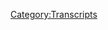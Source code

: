 {{DEFAULTSORT:
    #_TRANSCRIPT_0699:July 4-5, 2022
}}{{Transcript
    | title         = [[699: July 4-5, 2022]]
    | caption       = [https://knowledgefight.libsyn.com/699-july-4-5-2022 Listen to this episode on Libsyn]
    | episodeNumber = [[699: July 4-5, 2022|699]]
    | length        = 01:28:17
}}

{{MessageBox
    | header     = Warning: Bot Generated Content
    | text       = This transcript was automatically generated by transcription software and likely contains many mistakes and misattributions. Please check the audio for definitive quotes, attribution, and context.
    | image      = N3yvass4myg91.webp
    | imagewidth = 50px
    | id         = warning
}}

{{TranscriptBlock
    | name      = Unknown Speaker
    | timestamp = 00:00:00.000
    | text      = N-N-N-N-N-N-N-Knowledge Fight
}}

{{TranscriptBlock
    | name      = Unknown Speaker
    | timestamp = 00:00:12.960
    | text      = Dan and Jordan, I am sweating.
}}

{{TranscriptBlock
    | name      = Unknown Speaker
    | timestamp = 00:00:19.440
    | text      = Knowledgefight.com, it's time to pray.
}}

{{TranscriptBlock
    | name      = Unknown Speaker
    | timestamp = 00:00:21.480
    | text      = I have great respect for Knowledgefight.
}}

{{TranscriptBlock
    | name      = Unknown Speaker
    | timestamp = 00:00:25.280
    | text      = I'm sick of them posing as if they're the good guys, saying we are the bad guys.
}}

{{TranscriptBlock
    | name      = Unknown Speaker
    | timestamp = 00:00:29.120
    | text      = Knowledgefight.
}}

{{TranscriptBlock
    | name      = Unknown Speaker
    | timestamp = 00:00:30.120
    | text      = Dan and Jordan.
}}

{{TranscriptBlock
    | name      = Unknown Speaker
    | timestamp = 00:00:31.120
    | text      = Knowledgefight.
}}

{{TranscriptBlock
    | name      = Unknown Speaker
    | timestamp = 00:00:32.119
    | text      = Riddle her, riddle her, riddle her.
}}

{{TranscriptBlock
    | name      = Unknown Speaker
    | timestamp = 00:00:35.119
    | text      = Need money, need money, riddle her, riddle her, riddle her.
}}

{{TranscriptBlock
    | name      = Unknown Speaker
    | timestamp = 00:00:39.119
    | text      = Andy and Chansis, Andy and Chansis.
}}

{{TranscriptBlock
    | name      = Unknown Speaker
    | timestamp = 00:00:42.119
    | text      = Stop it, Andy and Chansis, Andy and Chansis.
}}

{{TranscriptBlock
    | name      = Unknown Speaker
    | timestamp = 00:00:46.119
    | text      = It's time to pray.
}}

{{TranscriptBlock
    | name      = Unknown Speaker
    | timestamp = 00:00:47.119
    | text      = Andy and Chansis, you're on the air, thanks for holding.
}}

{{TranscriptBlock
    | name      = Unknown Speaker
    | timestamp = 00:00:49.119
    | text      = Hello Alex, I'm a first time caller, I'm a huge fan.
}}

{{TranscriptBlock
    | name      = Unknown Speaker
    | timestamp = 00:00:52.119
    | text      = I love your work.
}}

{{TranscriptBlock
    | name      = Unknown Speaker
    | timestamp = 00:00:53.119
    | text      = Knowledgefight.
}}

{{TranscriptBlock
    | name      = Unknown Speaker
    | timestamp = 00:00:54.119
    | text      = N-N-N-N-N-Knowledgefight.com.
}}

{{TranscriptBlock
    | name      = Unknown Speaker
    | timestamp = 00:00:58.119
    | text      = I love you.
}}

{{TranscriptBlock
    | name      = Unknown Speaker
    | timestamp = 00:00:59.119
    | text      = Hey everybody, welcome back to Knowledgefight, I'm Dan.
}}

{{TranscriptBlock
    | name      = Unknown Speaker
    | timestamp = 00:01:01.119
    | text      = I'm Jordan.
}}

{{TranscriptBlock
    | name      = Unknown Speaker
    | timestamp = 00:01:02.119
    | text      = We're a couple dudes, like to sit around, worship at the altar of Selene and talk a
}}

{{TranscriptBlock
    | name      = Unknown Speaker
    | timestamp = 00:01:05.120
    | text      = little bit about Alex Jones.
}}

{{TranscriptBlock
    | name      = Unknown Speaker
    | timestamp = 00:01:07.120
    | text      = Oh indeed we are, Dan.
}}

{{TranscriptBlock
    | name      = Unknown Speaker
    | timestamp = 00:01:08.120
    | text      = Jordan.
}}

{{TranscriptBlock
    | name      = Unknown Speaker
    | timestamp = 00:01:09.120
    | text      = Dan.
}}

{{TranscriptBlock
    | name      = Unknown Speaker
    | timestamp = 00:01:10.120
    | text      = Jordan.
}}

{{TranscriptBlock
    | name      = Unknown Speaker
    | timestamp = 00:01:11.120
    | text      = Quick question for you sir.
}}

{{TranscriptBlock
    | name      = Unknown Speaker
    | timestamp = 00:01:12.120
    | text      = What's up?
}}

{{TranscriptBlock
    | name      = Unknown Speaker
    | timestamp = 00:01:13.120
    | text      = What's your bright spot today?
}}

{{TranscriptBlock
    | name      = Unknown Speaker
    | timestamp = 00:01:14.120
    | text      = My bright spot is, so I've lived in the same apartment here for a bit.
}}

{{TranscriptBlock
    | name      = Unknown Speaker
    | timestamp = 00:01:17.120
    | text      = That's true.
}}

{{TranscriptBlock
    | name      = Unknown Speaker
    | timestamp = 00:01:18.120
    | text      = And it's longer than I've lived in most apartments in my life.
}}

{{TranscriptBlock
    | name      = Unknown Speaker
    | timestamp = 00:01:20.120
    | text      = That's definitely true.
}}

{{TranscriptBlock
    | name      = Unknown Speaker
    | timestamp = 00:01:21.120
    | text      = And I just re-signed the lease for another year and so one of the things that I'm doing
}}

{{TranscriptBlock
    | name      = Unknown Speaker
    | timestamp = 00:01:26.120
    | text      = to sort of keep things fresh is moving things around.
}}

{{TranscriptBlock
    | name      = Unknown Speaker
    | timestamp = 00:01:30.120
    | text      = It's a great way to move without actually moving.
}}

{{TranscriptBlock
    | name      = Unknown Speaker
    | timestamp = 00:01:33.120
    | text      = Exactly.
}}

{{TranscriptBlock
    | name      = Unknown Speaker
    | timestamp = 00:01:34.120
    | text      = Re-organizing some of the room in this apartment and it's having the desired effect.
}}

{{TranscriptBlock
    | name      = Unknown Speaker
    | timestamp = 00:01:41.120
    | text      = It's freshening things up.
}}

{{TranscriptBlock
    | name      = Unknown Speaker
    | timestamp = 00:01:42.120
    | text      = Yeah.
}}

{{TranscriptBlock
    | name      = Unknown Speaker
    | timestamp = 00:01:43.120
    | text      = I feel, I don't know.
}}

{{TranscriptBlock
    | name      = Unknown Speaker
    | timestamp = 00:01:45.120
    | text      = Maybe I'm telling myself that, I'm not sure.
}}

{{TranscriptBlock
    | name      = Unknown Speaker
    | timestamp = 00:01:48.120
    | text      = Listen, don't be mad when you're trying to convince yourself of something that it would
}}

{{TranscriptBlock
    | name      = Unknown Speaker
    | timestamp = 00:01:52.120
    | text      = be good if you believed in the first place.
}}

{{TranscriptBlock
    | name      = Unknown Speaker
    | timestamp = 00:01:54.120
    | text      = I think I believe it.
}}

{{TranscriptBlock
    | name      = Unknown Speaker
    | timestamp = 00:01:55.120
    | text      = Yeah, see?
}}

{{TranscriptBlock
    | name      = Unknown Speaker
    | timestamp = 00:01:56.120
    | text      = So there you go.
}}

{{TranscriptBlock
    | name      = Unknown Speaker
    | timestamp = 00:01:57.120
    | text      = You do.
}}

{{TranscriptBlock
    | name      = Unknown Speaker
    | timestamp = 00:01:58.120
    | text      = It's true.
}}

{{TranscriptBlock
    | name      = Unknown Speaker
    | timestamp = 00:01:59.120
    | text      = Don't worry about it.
}}

{{TranscriptBlock
    | name      = Unknown Speaker
    | timestamp = 00:02:00.120
    | text      = I think I feel like it's-
}}

{{TranscriptBlock
    | name      = Unknown Speaker
    | timestamp = 00:02:01.120
    | text      = You're not hurting anybody.
}}

{{TranscriptBlock
    | name      = Unknown Speaker
    | timestamp = 00:02:02.120
    | text      = Right.
}}

{{TranscriptBlock
    | name      = Unknown Speaker
    | timestamp = 00:02:03.120
    | text      = All right, it's a whole new place.
}}

{{TranscriptBlock
    | name      = Unknown Speaker
    | timestamp = 00:02:04.120
    | text      = Anyway, what's your bright spot?
}}

{{TranscriptBlock
    | name      = Unknown Speaker
    | timestamp = 00:02:06.120
    | text      = My bright spot, Dan, is, have I ever told, do you know about the band Beirut?
}}

{{TranscriptBlock
    | name      = Unknown Speaker
    | timestamp = 00:02:12.120
    | text      = So, there's a song on the album No No No, which I haven't listened to in forever and
}}

{{TranscriptBlock
    | name      = Unknown Speaker
    | timestamp = 00:02:18.919
    | text      = I found again the other day.
}}

{{TranscriptBlock
    | name      = Unknown Speaker
    | timestamp = 00:02:21.120
    | text      = It's called Gibraltar.
}}

{{TranscriptBlock
    | name      = Unknown Speaker
    | timestamp = 00:02:22.120
    | text      = Yes, yes, yes.
}}

{{TranscriptBlock
    | name      = Unknown Speaker
    | timestamp = 00:02:23.120
    | text      = Well, excellent.
}}

{{TranscriptBlock
    | name      = Unknown Speaker
    | timestamp = 00:02:24.120
    | text      = It's called Gibraltar and it has this great upbeat to it.
}}

{{TranscriptBlock
    | name      = Unknown Speaker
    | timestamp = 00:02:27.719
    | text      = It's just got this fantastic one and two and three and four kind of thing.
}}

{{TranscriptBlock
    | name      = Unknown Speaker
    | timestamp = 00:02:32.159
    | text      = And then it has three huge downbeats.
}}

{{TranscriptBlock
    | name      = Unknown Speaker
    | timestamp = 00:02:34.400
    | text      = That's the repetition.
}}

{{TranscriptBlock
    | name      = Unknown Speaker
    | timestamp = 00:02:36.400
    | text      = And when you walk to this song, everything is going fine.
}}

{{TranscriptBlock
    | name      = Unknown Speaker
    | timestamp = 00:02:40.080
    | text      = You're just walking along with the beat.
}}

{{TranscriptBlock
    | name      = Unknown Speaker
    | timestamp = 00:02:41.479
    | text      = And every time it gets to the three downbeats, all of a sudden you go, and then you lean
}}

{{TranscriptBlock
    | name      = Unknown Speaker
    | timestamp = 00:02:45.599
    | text      = your foot back and then take another step and keep walking.
}}

{{TranscriptBlock
    | name      = Unknown Speaker
    | timestamp = 00:02:48.360
    | text      = It's my favorite song to walk to because you can't stop yourself.
}}

{{TranscriptBlock
    | name      = Unknown Speaker
    | timestamp = 00:02:52.639
    | text      = You can't stop yourself.
}}

{{TranscriptBlock
    | name      = Unknown Speaker
    | timestamp = 00:02:53.639
    | text      = You take a step on the first downbeat, you kick your foot out, then you take another
}}

{{TranscriptBlock
    | name      = Unknown Speaker
    | timestamp = 00:02:57.759
    | text      = step and you keep going.
}}

{{TranscriptBlock
    | name      = Unknown Speaker
    | timestamp = 00:03:00.000
    | text      = I defy you to listen to this song while walking and not do that.
}}

{{TranscriptBlock
    | name      = Unknown Speaker
    | timestamp = 00:03:03.439
    | text      = All right, I'll take you up on that challenge.
}}

{{TranscriptBlock
    | name      = Unknown Speaker
    | timestamp = 00:03:05.000
    | text      = I'll let you know by the next episode.
}}

{{TranscriptBlock
    | name      = Unknown Speaker
    | timestamp = 00:03:06.639
    | text      = I defy the entire world.
}}

{{TranscriptBlock
    | name      = Unknown Speaker
    | timestamp = 00:03:09.719
    | text      = I honestly think I'm going to have no trouble not doing that.
}}

{{TranscriptBlock
    | name      = Unknown Speaker
    | timestamp = 00:03:13.039
    | text      = I think it's going to be really disappointing for you to learn how it's just you.
}}

{{TranscriptBlock
    | name      = Unknown Speaker
    | timestamp = 00:03:17.280
    | text      = I understand you don't have the dance in your heart.
}}

{{TranscriptBlock
    | name      = Unknown Speaker
    | timestamp = 00:03:19.360
    | text      = Okay.
}}

{{TranscriptBlock
    | name      = Unknown Speaker
    | timestamp = 00:03:20.360
    | text      = I do not.
}}

{{TranscriptBlock
    | name      = Unknown Speaker
    | timestamp = 00:03:21.360
    | text      = I realize that.
}}

{{TranscriptBlock
    | name      = Unknown Speaker
    | timestamp = 00:03:22.360
    | text      = This song is too powerful even for you.
}}

{{TranscriptBlock
    | name      = Unknown Speaker
    | timestamp = 00:03:24.319
    | text      = Okay.
}}

{{TranscriptBlock
    | name      = Unknown Speaker
    | timestamp = 00:03:25.319
    | text      = We'll see.
}}

{{TranscriptBlock
    | name      = Unknown Speaker
    | timestamp = 00:03:26.319
    | text      = Is it ska?
}}

{{TranscriptBlock
    | name      = Unknown Speaker
    | timestamp = 00:03:27.319
    | text      = Are there any horns?
}}

{{TranscriptBlock
    | name      = Unknown Speaker
    | timestamp = 00:03:28.319
    | text      = No.
}}

{{TranscriptBlock
    | name      = Unknown Speaker
    | timestamp = 00:03:29.319
    | text      = Well, I mean it's piano and there might be a little horn in there.
}}

{{TranscriptBlock
    | name      = Unknown Speaker
    | timestamp = 00:03:31.919
    | text      = Might be?
}}

{{TranscriptBlock
    | name      = Unknown Speaker
    | timestamp = 00:03:32.919
    | text      = That means there's not.
}}

{{TranscriptBlock
    | name      = Unknown Speaker
    | timestamp = 00:03:34.419
    | text      = You might be pleasantly surprised to hear a little horn in there.
}}

{{TranscriptBlock
    | name      = Unknown Speaker
    | timestamp = 00:03:37.080
    | text      = Okay.
}}

{{TranscriptBlock
    | name      = Unknown Speaker
    | timestamp = 00:03:38.080
    | text      = All right.
}}

{{TranscriptBlock
    | name      = Unknown Speaker
    | timestamp = 00:03:39.080
    | text      = Anyway, you're not going to be pleasantly surprised to hear this episode.
}}

{{TranscriptBlock
    | name      = Unknown Speaker
    | timestamp = 00:03:40.439
    | text      = I already knew that way in advance.
}}

{{TranscriptBlock
    | name      = Unknown Speaker
    | timestamp = 00:03:43.080
    | text      = Also something is a little bit weird here.
}}

{{TranscriptBlock
    | name      = Unknown Speaker
    | timestamp = 00:03:46.759
    | text      = I thought that there would be substantially more stuff to cover, quite frankly, because
}}

{{TranscriptBlock
    | name      = Unknown Speaker
    | timestamp = 00:03:53.599
    | text      = here we are in the sort of aftermath of the, of course there was a shooting in Highland
}}

{{TranscriptBlock
    | name      = Unknown Speaker
    | timestamp = 00:03:58.960
    | text      = Park, Illinois, outside Chicago on the 4th of July parade.
}}

{{TranscriptBlock
    | name      = Unknown Speaker
    | timestamp = 00:04:03.680
    | text      = And so I kind of thought for sure Alex would do a special report that night.
}}

{{TranscriptBlock
    | name      = Unknown Speaker
    | timestamp = 00:04:10.240
    | text      = Of course.
}}

{{TranscriptBlock
    | name      = Unknown Speaker
    | timestamp = 00:04:11.240
    | text      = Because he does that sort of thing.
}}

{{TranscriptBlock
    | name      = Unknown Speaker
    | timestamp = 00:04:12.439
    | text      = Right.
}}

{{TranscriptBlock
    | name      = Unknown Speaker
    | timestamp = 00:04:13.439
    | text      = It's been what?
}}

{{TranscriptBlock
    | name      = Unknown Speaker
    | timestamp = 00:04:14.439
    | text      = Four weeks since our last special report.
}}

{{TranscriptBlock
    | name      = Unknown Speaker
    | timestamp = 00:04:15.439
    | text      = Right.
}}

{{TranscriptBlock
    | name      = Unknown Speaker
    | timestamp = 00:04:16.439
    | text      = And so during that shooting he did a night of a show and so I thought that for sure he's
}}

{{TranscriptBlock
    | name      = Unknown Speaker
    | timestamp = 00:04:21.800
    | text      = going to have, it would probably have been too late by the time the news was breaking
}}

{{TranscriptBlock
    | name      = Unknown Speaker
    | timestamp = 00:04:27.160
    | text      = for it to have been on his show.
}}

{{TranscriptBlock
    | name      = Unknown Speaker
    | timestamp = 00:04:28.920
    | text      = Right.
}}

{{TranscriptBlock
    | name      = Unknown Speaker
    | timestamp = 00:04:29.920
    | text      = But that night he could have picked out some marginalized group to defame with this.
}}

{{TranscriptBlock
    | name      = Unknown Speaker
    | timestamp = 00:04:35.959
    | text      = You would think.
}}

{{TranscriptBlock
    | name      = Unknown Speaker
    | timestamp = 00:04:36.959
    | text      = You would imagine.
}}

{{TranscriptBlock
    | name      = Unknown Speaker
    | timestamp = 00:04:37.959
    | text      = But it never materialized.
}}

{{TranscriptBlock
    | name      = Unknown Speaker
    | timestamp = 00:04:39.399
    | text      = Interesting.
}}

{{TranscriptBlock
    | name      = Unknown Speaker
    | timestamp = 00:04:40.399
    | text      = And so in reality we really just have a little bit of stuff from the 4th, his show on the
}}

{{TranscriptBlock
    | name      = Unknown Speaker
    | timestamp = 00:04:46.000
    | text      = 4th, and then the 5th.
}}

{{TranscriptBlock
    | name      = Unknown Speaker
    | timestamp = 00:04:48.600
    | text      = So that's what we're going to be going over today.
}}

{{TranscriptBlock
    | name      = Unknown Speaker
    | timestamp = 00:04:50.240
    | text      = Interesting.
}}

{{TranscriptBlock
    | name      = Unknown Speaker
    | timestamp = 00:04:51.240
    | text      = And I think it will be less interesting than you think.
}}

{{TranscriptBlock
    | name      = Unknown Speaker
    | timestamp = 00:04:53.439
    | text      = Well, it always is.
}}

{{TranscriptBlock
    | name      = Unknown Speaker
    | timestamp = 00:04:55.079
    | text      = It tends to be.
}}

{{TranscriptBlock
    | name      = Unknown Speaker
    | timestamp = 00:04:56.279
    | text      = It tends to be.
}}

{{TranscriptBlock
    | name      = Unknown Speaker
    | timestamp = 00:04:57.279
    | text      = So before we get into today's episode, Jordan, let's take a little moment to say hello to
}}

{{TranscriptBlock
    | name      = Unknown Speaker
    | timestamp = 00:05:00.519
    | text      = some new wonks.
}}

{{TranscriptBlock
    | name      = Unknown Speaker
    | timestamp = 00:05:01.519
    | text      = I think that's a great idea.
}}

{{TranscriptBlock
    | name      = Unknown Speaker
    | timestamp = 00:05:02.519
    | text      = So first, no pants run.
}}

{{TranscriptBlock
    | name      = Unknown Speaker
    | timestamp = 00:05:04.040
    | text      = Thank you so much.
}}

{{TranscriptBlock
    | name      = Unknown Speaker
    | timestamp = 00:05:05.040
    | text      = You are now a policy wonk.
}}

{{TranscriptBlock
    | name      = Unknown Speaker
    | timestamp = 00:05:06.040
    | text      = I'm a policy wonk.
}}

{{TranscriptBlock
    | name      = Unknown Speaker
    | timestamp = 00:05:07.040
    | text      = Thank you very much.
}}

{{TranscriptBlock
    | name      = Unknown Speaker
    | timestamp = 00:05:08.040
    | text      = Thank you.
}}

{{TranscriptBlock
    | name      = Unknown Speaker
    | timestamp = 00:05:09.040
    | text      = Next, David, and then in quotes this alias, David, David Watson Watson.
}}

{{TranscriptBlock
    | name      = Unknown Speaker
    | timestamp = 00:05:13.480
    | text      = Thank you so much.
}}

{{TranscriptBlock
    | name      = Unknown Speaker
    | timestamp = 00:05:14.480
    | text      = You are now a policy wonk.
}}

{{TranscriptBlock
    | name      = Unknown Speaker
    | timestamp = 00:05:15.560
    | text      = I'm a policy wonk.
}}

{{TranscriptBlock
    | name      = Unknown Speaker
    | timestamp = 00:05:16.560
    | text      = Thank you very much.
}}

{{TranscriptBlock
    | name      = Unknown Speaker
    | timestamp = 00:05:17.560
    | text      = Great alias.
}}

{{TranscriptBlock
    | name      = Unknown Speaker
    | timestamp = 00:05:18.560
    | text      = Next, Jackson from Texas.
}}

{{TranscriptBlock
    | name      = Unknown Speaker
    | timestamp = 00:05:20.079
    | text      = Thank you so much.
}}

{{TranscriptBlock
    | name      = Unknown Speaker
    | timestamp = 00:05:21.079
    | text      = You're now a policy wonk.
}}

{{TranscriptBlock
    | name      = Unknown Speaker
    | timestamp = 00:05:22.079
    | text      = I'm a policy wonk.
}}

{{TranscriptBlock
    | name      = Unknown Speaker
    | timestamp = 00:05:23.079
    | text      = Thank you very much.
}}

{{TranscriptBlock
    | name      = Unknown Speaker
    | timestamp = 00:05:24.079
    | text      = Thank you.
}}

{{TranscriptBlock
    | name      = Unknown Speaker
    | timestamp = 00:05:25.079
    | text      = Next, my cat Zia and her natural ability to destroy everything I know and love.
}}

{{TranscriptBlock
    | name      = Unknown Speaker
    | timestamp = 00:05:28.639
    | text      = Thank you so much.
}}

{{TranscriptBlock
    | name      = Unknown Speaker
    | timestamp = 00:05:29.639
    | text      = You are now a policy wonk.
}}

{{TranscriptBlock
    | name      = Unknown Speaker
    | timestamp = 00:05:30.639
    | text      = I'm a policy wonk.
}}

{{TranscriptBlock
    | name      = Unknown Speaker
    | timestamp = 00:05:31.639
    | text      = Thank you very much.
}}

{{TranscriptBlock
    | name      = Unknown Speaker
    | timestamp = 00:05:32.639
    | text      = Next, a your own woke play coin.
}}

{{TranscriptBlock
    | name      = Unknown Speaker
    | timestamp = 00:05:36.120
    | text      = Thank you so much.
}}

{{TranscriptBlock
    | name      = Unknown Speaker
    | timestamp = 00:05:37.120
    | text      = You are now a policy wonk.
}}

{{TranscriptBlock
    | name      = Unknown Speaker
    | timestamp = 00:05:38.120
    | text      = I'm a policy wonk.
}}

{{TranscriptBlock
    | name      = Unknown Speaker
    | timestamp = 00:05:39.120
    | text      = Thank you very much.
}}

{{TranscriptBlock
    | name      = Unknown Speaker
    | timestamp = 00:05:40.120
    | text      = I'm told that's an anagram.
}}

{{TranscriptBlock
    | name      = Unknown Speaker
    | timestamp = 00:05:41.120
    | text      = Okay.
}}

{{TranscriptBlock
    | name      = Unknown Speaker
    | timestamp = 00:05:42.120
    | text      = That makes sense.
}}

{{TranscriptBlock
    | name      = Unknown Speaker
    | timestamp = 00:05:43.120
    | text      = Next, the biggest cake fan.
}}

{{TranscriptBlock
    | name      = Unknown Speaker
    | timestamp = 00:05:44.779
    | text      = Thank you so much.
}}

{{TranscriptBlock
    | name      = Unknown Speaker
    | timestamp = 00:05:45.779
    | text      = You're now a policy wonk.
}}

{{TranscriptBlock
    | name      = Unknown Speaker
    | timestamp = 00:05:46.779
    | text      = I'm a policy wonk.
}}

{{TranscriptBlock
    | name      = Unknown Speaker
    | timestamp = 00:05:47.779
    | text      = Ah, you've gone the distance.
}}

{{TranscriptBlock
    | name      = Unknown Speaker
    | timestamp = 00:05:48.779
    | text      = It's been a while since we've made those references.
}}

{{TranscriptBlock
    | name      = Unknown Speaker
    | timestamp = 00:05:51.779
    | text      = I'm out of cakes on.
}}

{{TranscriptBlock
    | name      = Unknown Speaker
    | timestamp = 00:05:54.480
    | text      = Next, happy birthday.
}}

{{TranscriptBlock
    | name      = Unknown Speaker
    | timestamp = 00:05:55.959
    | text      = This is late.
}}

{{TranscriptBlock
    | name      = Unknown Speaker
    | timestamp = 00:05:56.959
    | text      = Happy birthday, Jeff from Dan and Jordan and Melissa.
}}

{{TranscriptBlock
    | name      = Unknown Speaker
    | timestamp = 00:06:00.000
    | text      = Thank you so much.
}}

{{TranscriptBlock
    | name      = Unknown Speaker
    | timestamp = 00:06:01.000
    | text      = You're now a policy wonk.
}}

{{TranscriptBlock
    | name      = Unknown Speaker
    | timestamp = 00:06:02.000
    | text      = I'm a policy wonk.
}}

{{TranscriptBlock
    | name      = Unknown Speaker
    | timestamp = 00:06:03.000
    | text      = Thank you very much.
}}

{{TranscriptBlock
    | name      = Unknown Speaker
    | timestamp = 00:06:04.879
    | text      = And Mikey B. Thank you so much.
}}

{{TranscriptBlock
    | name      = Unknown Speaker
    | timestamp = 00:06:06.720
    | text      = You're now a policy wonk.
}}

{{TranscriptBlock
    | name      = Unknown Speaker
    | timestamp = 00:06:07.879
    | text      = I'm a policy wonk.
}}

{{TranscriptBlock
    | name      = Unknown Speaker
    | timestamp = 00:06:08.879
    | text      = Thank you very much.
}}

{{TranscriptBlock
    | name      = Unknown Speaker
    | timestamp = 00:06:09.879
    | text      = Thank you, Mikey B.
}}

{{TranscriptBlock
    | name      = Unknown Speaker
    | timestamp = 00:06:11.439
    | text      = Yeah.
}}

{{TranscriptBlock
    | name      = Unknown Speaker
    | timestamp = 00:06:12.439
    | text      = So, Jordan, before we get into today's episode, here is an out of context drop from today's
}}

{{TranscriptBlock
    | name      = Unknown Speaker
    | timestamp = 00:06:16.879
    | text      = show.
}}

{{TranscriptBlock
    | name      = Unknown Speaker
    | timestamp = 00:06:17.879
    | text      = Big boy pants time, okay?
}}

{{TranscriptBlock
    | name      = Unknown Speaker
    | timestamp = 00:06:18.879
    | text      = All right.
}}

{{TranscriptBlock
    | name      = Unknown Speaker
    | timestamp = 00:06:19.879
    | text      = All right.
}}

{{TranscriptBlock
    | name      = Unknown Speaker
    | timestamp = 00:06:20.879
    | text      = Okay.
}}

{{TranscriptBlock
    | name      = Unknown Speaker
    | timestamp = 00:06:21.879
    | text      = It's big boy pants time.
}}

{{TranscriptBlock
    | name      = Unknown Speaker
    | timestamp = 00:06:22.879
    | text      = No, I mean, honestly, this may be the first time that I have ever wholeheartedly no reservations
}}

{{TranscriptBlock
    | name      = Unknown Speaker
    | timestamp = 00:06:27.720
    | text      = agreed with Alex Jones.
}}

{{TranscriptBlock
    | name      = Unknown Speaker
    | timestamp = 00:06:28.920
    | text      = It's big boy pants time.
}}

{{TranscriptBlock
    | name      = Unknown Speaker
    | timestamp = 00:06:29.920
    | text      = I do believe it is big boy pants time.
}}

{{TranscriptBlock
    | name      = Unknown Speaker
    | timestamp = 00:06:31.720
    | text      = There's no doubt about it.
}}

{{TranscriptBlock
    | name      = Unknown Speaker
    | timestamp = 00:06:32.720
    | text      = There is no doubt.
}}

{{TranscriptBlock
    | name      = Unknown Speaker
    | timestamp = 00:06:33.720
    | text      = I've looked at the clock.
}}

{{TranscriptBlock
    | name      = Unknown Speaker
    | timestamp = 00:06:34.720
    | text      = It's big boy pants time.
}}

{{TranscriptBlock
    | name      = Unknown Speaker
    | timestamp = 00:06:35.720
    | text      = Oh, yeah.
}}

{{TranscriptBlock
    | name      = Unknown Speaker
    | timestamp = 00:06:36.720
    | text      = Half past big boy pants.
}}

{{TranscriptBlock
    | name      = Unknown Speaker
    | timestamp = 00:06:37.720
    | text      = I think we're late.
}}

{{TranscriptBlock
    | name      = Unknown Speaker
    | timestamp = 00:06:40.819
    | text      = Makes me think of that contestant on that season of Taskmaster with the mustache.
}}

{{TranscriptBlock
    | name      = Unknown Speaker
    | timestamp = 00:06:45.959
    | text      = Oh, yeah.
}}

{{TranscriptBlock
    | name      = Unknown Speaker
    | timestamp = 00:06:46.959
    | text      = I kept saying things were like, it's skin time.
}}

{{TranscriptBlock
    | name      = Unknown Speaker
    | timestamp = 00:06:49.079
    | text      = Yes.
}}

{{TranscriptBlock
    | name      = Unknown Speaker
    | timestamp = 00:06:50.079
    | text      = He is the funniest person alive.
}}

{{TranscriptBlock
    | name      = Unknown Speaker
    | timestamp = 00:06:52.040
    | text      = When he tried to fart for roughly six hours, it just doesn't get...
}}

{{TranscriptBlock
    | name      = Unknown Speaker
    | timestamp = 00:06:55.920
    | text      = I just don't understand that man.
}}

{{TranscriptBlock
    | name      = Unknown Speaker
    | timestamp = 00:06:57.959
    | text      = It's amazing.
}}

{{TranscriptBlock
    | name      = Unknown Speaker
    | timestamp = 00:06:58.959
    | text      = So we're going to start off here on the fourth.
}}

{{TranscriptBlock
    | name      = Unknown Speaker
    | timestamp = 00:07:01.480
    | text      = And something you should know about the fourth that I didn't realize until it was a little
}}

{{TranscriptBlock
    | name      = Unknown Speaker
    | timestamp = 00:07:04.720
    | text      = bit too late is that it's a best of.
}}

{{TranscriptBlock
    | name      = Unknown Speaker
    | timestamp = 00:07:08.920
    | text      = Alex just re-aired.
}}

{{TranscriptBlock
    | name      = Unknown Speaker
    | timestamp = 00:07:09.920
    | text      = It's impossible.
}}

{{TranscriptBlock
    | name      = Unknown Speaker
    | timestamp = 00:07:10.920
    | text      = He re-aired a number of his interviews, one of them with Dr. Zelenko, who is a recently
}}

{{TranscriptBlock
    | name      = Unknown Speaker
    | timestamp = 00:07:16.180
    | text      = deceased hydroxychloroquine and ivermectin COVID denialist guy.
}}

{{TranscriptBlock
    | name      = Unknown Speaker
    | timestamp = 00:07:24.399
    | text      = So yeah, he had that interview and another one, but he did do a little bit upfront that
}}

{{TranscriptBlock
    | name      = Unknown Speaker
    | timestamp = 00:07:29.160
    | text      = was fresh content.
}}

{{TranscriptBlock
    | name      = Unknown Speaker
    | timestamp = 00:07:31.560
    | text      = And so here's where he's at.
}}

{{TranscriptBlock
    | name      = Unknown Speaker
    | timestamp = 00:07:32.879
    | text      = All right.
}}

{{TranscriptBlock
    | name      = Unknown Speaker
    | timestamp = 00:07:33.879
    | text      = Big story up on infowars.com that came out on July 2nd, Saturday, but I want to cover
}}

{{TranscriptBlock
    | name      = Unknown Speaker
    | timestamp = 00:07:37.399
    | text      = it now.
}}

{{TranscriptBlock
    | name      = Unknown Speaker
    | timestamp = 00:07:38.399
    | text      = U.S. under more tyranny now than in 1776, says historian.
}}

{{TranscriptBlock
    | name      = Unknown Speaker
    | timestamp = 00:07:44.079
    | text      = The far left unfortunately has taken control of the major five megaphones of our nation,
}}

{{TranscriptBlock
    | name      = Unknown Speaker
    | timestamp = 00:07:48.680
    | text      = meaning the media, entertainment, academia, and of late science and medicine, says Douglas
}}

{{TranscriptBlock
    | name      = Unknown Speaker
    | timestamp = 00:07:54.720
    | text      = McKinnon.
}}

{{TranscriptBlock
    | name      = Unknown Speaker
    | timestamp = 00:07:56.300
    | text      = So I'm not sure exactly how you quantify relative amounts of tyranny, but I can tell you that
}}

{{TranscriptBlock
    | name      = Unknown Speaker
    | timestamp = 00:08:01.480
    | text      = certain groups of people definitely aren't living under greater tyranny today than they
}}

{{TranscriptBlock
    | name      = Unknown Speaker
    | timestamp = 00:08:05.959
    | text      = were in 1776.
}}

{{TranscriptBlock
    | name      = Unknown Speaker
    | timestamp = 00:08:06.959
    | text      = That is true.
}}

{{TranscriptBlock
    | name      = Unknown Speaker
    | timestamp = 00:08:07.959
    | text      = And they're all the people Alex thinks don't count.
}}

{{TranscriptBlock
    | name      = Unknown Speaker
    | timestamp = 00:08:11.379
    | text      = This is an article written by a guy named Douglas McKinnon, who Alex is just crediting
}}

{{TranscriptBlock
    | name      = Unknown Speaker
    | timestamp = 00:08:15.199
    | text      = as a historian.
}}

{{TranscriptBlock
    | name      = Unknown Speaker
    | timestamp = 00:08:16.720
    | text      = In reality, he's a right-wing media contributor who's also written a couple of books that
}}

{{TranscriptBlock
    | name      = Unknown Speaker
    | timestamp = 00:08:21.360
    | text      = are thrillers and whose bio makes me very suspicious.
}}

{{TranscriptBlock
    | name      = Unknown Speaker
    | timestamp = 00:08:26.000
    | text      = On his profile on Simon & Schuster's website, it says he was a quote, writer, not a speech
}}

{{TranscriptBlock
    | name      = Unknown Speaker
    | timestamp = 00:08:31.600
    | text      = writer, but a writer for both Reagan and H.W. Bush, quote and afterwards in a joint command
}}

{{TranscriptBlock
    | name      = Unknown Speaker
    | timestamp = 00:08:38.279
    | text      = at the Pentagon where he had a top-secret government clearance.
}}

{{TranscriptBlock
    | name      = Unknown Speaker
    | timestamp = 00:08:41.279
    | text      = Alright, so he wrote bedtime stories to help Reagan fall asleep, and then he had a fake
}}

{{TranscriptBlock
    | name      = Unknown Speaker
    | timestamp = 00:08:47.059
    | text      = magical power on the Pentagon.
}}

{{TranscriptBlock
    | name      = Unknown Speaker
    | timestamp = 00:08:48.639
    | text      = Well, I mean, I wonder what it is with these folks, like Steve Pacanich wrote thrillers
}}

{{TranscriptBlock
    | name      = Unknown Speaker
    | timestamp = 00:08:53.279
    | text      = too.
}}

{{TranscriptBlock
    | name      = Unknown Speaker
    | timestamp = 00:08:54.279
    | text      = Yeah, yeah.
}}

{{TranscriptBlock
    | name      = Unknown Speaker
    | timestamp = 00:08:55.279
    | text      = Writing thrillers and being a right-wing commentator is, maybe they go together.
}}

{{TranscriptBlock
    | name      = Unknown Speaker
    | timestamp = 00:08:58.639
    | text      = I think they've successfully inverted reality and fiction to the point where it makes more
}}

{{TranscriptBlock
    | name      = Unknown Speaker
    | timestamp = 00:09:03.600
    | text      = sense for them to come from a fictional background than it does a reality background, right?
}}

{{TranscriptBlock
    | name      = Unknown Speaker
    | timestamp = 00:09:08.200
    | text      = Maybe.
}}

{{TranscriptBlock
    | name      = Unknown Speaker
    | timestamp = 00:09:09.200
    | text      = Yeah.
}}

{{TranscriptBlock
    | name      = Unknown Speaker
    | timestamp = 00:09:10.200
    | text      = So he seems to love writing editorials, and you can find a load of shitty takes on his
}}

{{TranscriptBlock
    | name      = Unknown Speaker
    | timestamp = 00:09:13.220
    | text      = author page on Fox News.
}}

{{TranscriptBlock
    | name      = Unknown Speaker
    | timestamp = 00:09:15.519
    | text      = Here are some choice headlines.
}}

{{TranscriptBlock
    | name      = Unknown Speaker
    | timestamp = 00:09:17.000
    | text      = Quote, how long will I be allowed to remain a Christian?
}}

{{TranscriptBlock
    | name      = Unknown Speaker
    | timestamp = 00:09:20.519
    | text      = Three and a half weeks.
}}

{{TranscriptBlock
    | name      = Unknown Speaker
    | timestamp = 00:09:21.519
    | text      = If I have a choice.
}}

{{TranscriptBlock
    | name      = Unknown Speaker
    | timestamp = 00:09:22.519
    | text      = It was written in 2018.
}}

{{TranscriptBlock
    | name      = Unknown Speaker
    | timestamp = 00:09:23.519
    | text      = Ooh, so close.
}}

{{TranscriptBlock
    | name      = Unknown Speaker
    | timestamp = 00:09:24.519
    | text      = A while.
}}

{{TranscriptBlock
    | name      = Unknown Speaker
    | timestamp = 00:09:25.519
    | text      = Quote, why Trump's unconventional approach will help him win big in 2020.
}}

{{TranscriptBlock
    | name      = Unknown Speaker
    | timestamp = 00:09:29.759
    | text      = Oh.
}}

{{TranscriptBlock
    | name      = Unknown Speaker
    | timestamp = 00:09:30.759
    | text      = That was a good one.
}}

{{TranscriptBlock
    | name      = Unknown Speaker
    | timestamp = 00:09:31.759
    | text      = How did that go?
}}

{{TranscriptBlock
    | name      = Unknown Speaker
    | timestamp = 00:09:32.759
    | text      = Quote, milkshake attacks are not funny.
}}

{{TranscriptBlock
    | name      = Unknown Speaker
    | timestamp = 00:09:34.639
    | text      = Left needs to condemn pranks before it's too late.
}}

{{TranscriptBlock
    | name      = Unknown Speaker
    | timestamp = 00:09:37.399
    | text      = Ah, an old man.
}}

{{TranscriptBlock
    | name      = Unknown Speaker
    | timestamp = 00:09:39.200
    | text      = Noticeably absent is a column on this list about things like the Unite the Right rally
}}

{{TranscriptBlock
    | name      = Unknown Speaker
    | timestamp = 00:09:44.500
    | text      = or any performative concern about groups like the Proud Boys.
}}

{{TranscriptBlock
    | name      = Unknown Speaker
    | timestamp = 00:09:47.480
    | text      = Right, right, right.
}}

{{TranscriptBlock
    | name      = Unknown Speaker
    | timestamp = 00:09:48.480
    | text      = Milkshake attacks.
}}

{{TranscriptBlock
    | name      = Unknown Speaker
    | timestamp = 00:09:49.480
    | text      = No, it's surprising.
}}

{{TranscriptBlock
    | name      = Unknown Speaker
    | timestamp = 00:09:50.480
    | text      = I mean, you know, for a guy, he was, and I will admit this.
}}

{{TranscriptBlock
    | name      = Unknown Speaker
    | timestamp = 00:09:54.879
    | text      = He is roughly 400 years old, and he was a super slave before 1776, so yes, he does,
}}

{{TranscriptBlock
    | name      = Unknown Speaker
    | timestamp = 00:10:01.960
    | text      = he personally lives under less tyranny now than in 1776.
}}

{{TranscriptBlock
    | name      = Unknown Speaker
    | timestamp = 00:10:05.840
    | text      = Well, he also wrote an editorial a few days back, quote, real July 4th fireworks.
}}

{{TranscriptBlock
    | name      = Unknown Speaker
    | timestamp = 00:10:11.759
    | text      = Don't let the left cancel Independence Day.
}}

{{TranscriptBlock
    | name      = Unknown Speaker
    | timestamp = 00:10:14.039
    | text      = Oh my god, we were so close too.
}}

{{TranscriptBlock
    | name      = Unknown Speaker
    | timestamp = 00:10:16.279
    | text      = So there's a tone here that's fairly direct with some of his own little issues mixed in,
}}

{{TranscriptBlock
    | name      = Unknown Speaker
    | timestamp = 00:10:21.440
    | text      = like how he thinks that the U.S. needs to have a permanent base on the moon, which would
}}

{{TranscriptBlock
    | name      = Unknown Speaker
    | timestamp = 00:10:25.059
    | text      = be a flagrant violation of international space treaties.
}}

{{TranscriptBlock
    | name      = Unknown Speaker
    | timestamp = 00:10:27.679
    | text      = Yeah.
}}

{{TranscriptBlock
    | name      = Unknown Speaker
    | timestamp = 00:10:28.679
    | text      = Also in 2016, he had a vision where he claims that the story of the 40 days Jesus spent
}}

{{TranscriptBlock
    | name      = Unknown Speaker
    | timestamp = 00:10:33.399
    | text      = on Earth after his resurrection were revealed to him, which he then wrote up as a book.
}}

{{TranscriptBlock
    | name      = Unknown Speaker
    | timestamp = 00:10:38.080
    | text      = Oh, okay.
}}

{{TranscriptBlock
    | name      = Unknown Speaker
    | timestamp = 00:10:39.080
    | text      = And he seems like a cool guy.
}}

{{TranscriptBlock
    | name      = Unknown Speaker
    | timestamp = 00:10:40.080
    | text      = Yeah, that sounds about right.
}}

{{TranscriptBlock
    | name      = Unknown Speaker
    | timestamp = 00:10:41.080
    | text      = Yep.
}}

{{TranscriptBlock
    | name      = Unknown Speaker
    | timestamp = 00:10:42.080
    | text      = Oh, yeah.
}}

{{TranscriptBlock
    | name      = Unknown Speaker
    | timestamp = 00:10:43.080
    | text      = Weirdly, years back, he used to have a bunch of bylines for the Huffington Post, and his
}}

{{TranscriptBlock
    | name      = Unknown Speaker
    | timestamp = 00:10:45.840
    | text      = tone was a little bit different.
}}

{{TranscriptBlock
    | name      = Unknown Speaker
    | timestamp = 00:10:48.039
    | text      = Less grifty?
}}

{{TranscriptBlock
    | name      = Unknown Speaker
    | timestamp = 00:10:49.059
    | text      = He posted op-eds with headlines like, quote, GOP leadership should have condemned racist
}}

{{TranscriptBlock
    | name      = Unknown Speaker
    | timestamp = 00:10:53.879
    | text      = jokes, quote, why does Washington ignore the ultimate global warming threat, and quote,
}}

{{TranscriptBlock
    | name      = Unknown Speaker
    | timestamp = 00:10:59.679
    | text      = I am a conservative Christian who supports gay rights because they're a human right.
}}

{{TranscriptBlock
    | name      = Unknown Speaker
    | timestamp = 00:11:04.559
    | text      = Seems weird, almost like he had a brand adjustment.
}}

{{TranscriptBlock
    | name      = Unknown Speaker
    | timestamp = 00:11:07.440
    | text      = Anyway, he went on Fox News, and he had an interview where he was promoting his book
}}

{{TranscriptBlock
    | name      = Unknown Speaker
    | timestamp = 00:11:11.600
    | text      = called The 56, which apparently is about the, quote, 56 patriots who risked it all to sign
}}

{{TranscriptBlock
    | name      = Unknown Speaker
    | timestamp = 00:11:17.039
    | text      = the Declaration of Independence.
}}

{{TranscriptBlock
    | name      = Unknown Speaker
    | timestamp = 00:11:19.320
    | text      = He told the interviewer, quote, last July 3rd, I wasn't even thinking about writing
}}

{{TranscriptBlock
    | name      = Unknown Speaker
    | timestamp = 00:11:23.299
    | text      = a book.
}}

{{TranscriptBlock
    | name      = Unknown Speaker
    | timestamp = 00:11:24.299
    | text      = Then on the 4th of July last year, I did a little bit of a video tour on some of the
}}

{{TranscriptBlock
    | name      = Unknown Speaker
    | timestamp = 00:11:28.399
    | text      = more liberal sites, and on site after site, I saw guests on the left called not only for
}}

{{TranscriptBlock
    | name      = Unknown Speaker
    | timestamp = 00:11:33.679
    | text      = the cancellation of the 4th of July, but the cancellation of our founding fathers and the
}}

{{TranscriptBlock
    | name      = Unknown Speaker
    | timestamp = 00:11:37.919
    | text      = American flag.
}}

{{TranscriptBlock
    | name      = Unknown Speaker
    | timestamp = 00:11:38.919
    | text      = Sure.
}}

{{TranscriptBlock
    | name      = Unknown Speaker
    | timestamp = 00:11:39.919
    | text      = You can't let that shit slide, man!
}}

{{TranscriptBlock
    | name      = Unknown Speaker
    | timestamp = 00:11:41.399
    | text      = Right, right, right, right.
}}

{{TranscriptBlock
    | name      = Unknown Speaker
    | timestamp = 00:11:42.600
    | text      = Anyway, this Fox and Friends interview he did was essentially a promotional piece for
}}

{{TranscriptBlock
    | name      = Unknown Speaker
    | timestamp = 00:11:45.899
    | text      = his book, and the sensationalized nonsense like more tyranny than 76, 1776, it's more
}}

{{TranscriptBlock
    | name      = Unknown Speaker
    | timestamp = 00:11:52.759
    | text      = or less just another attempt to drive attention, and book sales and Alex is playing into that
}}

{{TranscriptBlock
    | name      = Unknown Speaker
    | timestamp = 00:11:56.360
    | text      = perfectly.
}}

{{TranscriptBlock
    | name      = Unknown Speaker
    | timestamp = 00:11:57.360
    | text      = It is kind of funny, you know, when he was at the Huffington Post, he asked a question
}}

{{TranscriptBlock
    | name      = Unknown Speaker
    | timestamp = 00:12:01.240
    | text      = that he would himself answer later, which is why does Washington ignore climate change,
}}

{{TranscriptBlock
    | name      = Unknown Speaker
    | timestamp = 00:12:06.740
    | text      = and then he starts to work for Fox News, and he realized it was a shit ton of money!
}}

{{TranscriptBlock
    | name      = Unknown Speaker
    | timestamp = 00:12:10.879
    | text      = Well, here's the thing that's kind of bizarre about that Huffington Post thing.
}}

{{TranscriptBlock
    | name      = Unknown Speaker
    | timestamp = 00:12:14.720
    | text      = He was actually not working for them.
}}

{{TranscriptBlock
    | name      = Unknown Speaker
    | timestamp = 00:12:17.120
    | text      = Sure.
}}

{{TranscriptBlock
    | name      = Unknown Speaker
    | timestamp = 00:12:18.120
    | text      = It's a, they used to have that contributor portal where you could write your own op-eds.
}}

{{TranscriptBlock
    | name      = Unknown Speaker
    | timestamp = 00:12:22.679
    | text      = You could just do whatever the fuck you wanted.
}}

{{TranscriptBlock
    | name      = Unknown Speaker
    | timestamp = 00:12:24.159
    | text      = Right.
}}

{{TranscriptBlock
    | name      = Unknown Speaker
    | timestamp = 00:12:25.159
    | text      = They were so stupid.
}}

{{TranscriptBlock
    | name      = Unknown Speaker
    | timestamp = 00:12:26.159
    | text      = And so that's what he was doing.
}}

{{TranscriptBlock
    | name      = Unknown Speaker
    | timestamp = 00:12:27.279
    | text      = Great.
}}

{{TranscriptBlock
    | name      = Unknown Speaker
    | timestamp = 00:12:28.279
    | text      = I don't know in what capacity, he didn't have like a freelancer contract, I don't think,
}}

{{TranscriptBlock
    | name      = Unknown Speaker
    | timestamp = 00:12:33.200
    | text      = with the Post.
}}

{{TranscriptBlock
    | name      = Unknown Speaker
    | timestamp = 00:12:34.200
    | text      = I think he was just like, I'll write this.
}}

{{TranscriptBlock
    | name      = Unknown Speaker
    | timestamp = 00:12:36.559
    | text      = He was just trying to find his audience, and it wasn't being a good dude.
}}

{{TranscriptBlock
    | name      = Unknown Speaker
    | timestamp = 00:12:40.519
    | text      = It wasn't having a little bit of a like, I'm not that bad.
}}

{{TranscriptBlock
    | name      = Unknown Speaker
    | timestamp = 00:12:43.600
    | text      = And listen, I'm okay with just a little, okay.
}}

{{TranscriptBlock
    | name      = Unknown Speaker
    | timestamp = 00:12:46.720
    | text      = So this next clip is our last one from the 4th, because he does, Alex does barely any
}}

{{TranscriptBlock
    | name      = Unknown Speaker
    | timestamp = 00:12:50.519
    | text      = time on the 4th.
}}

{{TranscriptBlock
    | name      = Unknown Speaker
    | timestamp = 00:12:51.519
    | text      = God, it would be so much funny if he just did a compilation of Leo Zagami interviews
}}

{{TranscriptBlock
    | name      = Unknown Speaker
    | timestamp = 00:12:55.480
    | text      = on the 4th.
}}

{{TranscriptBlock
    | name      = Unknown Speaker
    | timestamp = 00:12:56.480
    | text      = It would have been great.
}}

{{TranscriptBlock
    | name      = Unknown Speaker
    | timestamp = 00:12:57.480
    | text      = Well, because that one time that he came on with the champagne was right around the 4th,
}}

{{TranscriptBlock
    | name      = Unknown Speaker
    | timestamp = 00:13:02.480
    | text      = with his very beautiful wife, as they keep talking about.
}}

{{TranscriptBlock
    | name      = Unknown Speaker
    | timestamp = 00:13:05.080
    | text      = What are we doing with Leo Zagami on the 4th?
}}

{{TranscriptBlock
    | name      = Unknown Speaker
    | timestamp = 00:13:07.399
    | text      = I love it.
}}

{{TranscriptBlock
    | name      = Unknown Speaker
    | timestamp = 00:13:08.399
    | text      = Ah, I smuggled in his wine.
}}

{{TranscriptBlock
    | name      = Unknown Speaker
    | timestamp = 00:13:12.519
    | text      = So, this is where I really should have figured out that Alex wasn't going to be there for
}}

{{TranscriptBlock
    | name      = Unknown Speaker
    | timestamp = 00:13:16.919
    | text      = the rest of the episode, because this is pretty early in a segment, and this is usually saved
}}

{{TranscriptBlock
    | name      = Unknown Speaker
    | timestamp = 00:13:23.320
    | text      = for towards the end.
}}

{{TranscriptBlock
    | name      = Unknown Speaker
    | timestamp = 00:13:24.639
    | text      = United States is experiencing more tyranny presently than it did during the revolutionary
}}

{{TranscriptBlock
    | name      = Unknown Speaker
    | timestamp = 00:13:29.519
    | text      = period in 1776, according to an author, historian Douglas MacKinnon.
}}

{{TranscriptBlock
    | name      = Unknown Speaker
    | timestamp = 00:13:33.919
    | text      = I read some of his books.
}}

{{TranscriptBlock
    | name      = Unknown Speaker
    | timestamp = 00:13:36.039
    | text      = In a Fox and Friends interview Saturday, MacKinnon warned that radical Campos Duffy, that the
}}

{{TranscriptBlock
    | name      = Unknown Speaker
    | timestamp = 00:13:47.039
    | text      = American true history is no longer being taught in schools, that America is oppressed by more
}}

{{TranscriptBlock
    | name      = Unknown Speaker
    | timestamp = 00:13:51.740
    | text      = tyranny now than the year it was founded because of the left stranglehold on inflation, education,
}}

{{TranscriptBlock
    | name      = Unknown Speaker
    | timestamp = 00:13:57.799
    | text      = and science centers.
}}

{{TranscriptBlock
    | name      = Unknown Speaker
    | timestamp = 00:13:58.799
    | text      = We have the stranglehold on inflation?
}}

{{TranscriptBlock
    | name      = Unknown Speaker
    | timestamp = 00:13:59.799
    | text      = Because the major big banks and the power structure is funding them.
}}

{{TranscriptBlock
    | name      = Unknown Speaker
    | timestamp = 00:14:03.000
    | text      = They're not the rebels.
}}

{{TranscriptBlock
    | name      = Unknown Speaker
    | timestamp = 00:14:04.120
    | text      = They are the establishment.
}}

{{TranscriptBlock
    | name      = Unknown Speaker
    | timestamp = 00:14:07.600
    | text      = As bad as the tyranny was in 1776, in many ways, it's way worse, worse in 2022, because
}}

{{TranscriptBlock
    | name      = Unknown Speaker
    | timestamp = 00:14:14.879
    | text      = the far left, unfortunately, is taking control over the five major megaphones of our society.
}}

{{TranscriptBlock
    | name      = Unknown Speaker
    | timestamp = 00:14:20.600
    | text      = I don't need to read more of that to you.
}}

{{TranscriptBlock
    | name      = Unknown Speaker
    | timestamp = 00:14:22.240
    | text      = We'll play the clip coming up here in just a few minutes, but I explained to you, as
}}

{{TranscriptBlock
    | name      = Unknown Speaker
    | timestamp = 00:14:27.120
    | text      = I do on a routine basis, and I know you know this deep down, wars cost money, and I can't
}}

{{TranscriptBlock
    | name      = Unknown Speaker
    | timestamp = 00:14:33.019
    | text      = prosecute this war against the new world order without your support.
}}

{{TranscriptBlock
    | name      = Unknown Speaker
    | timestamp = 00:14:37.659
    | text      = So I want to ask you on this July 4th, 2022, to redouble your average to spread the word
}}

{{TranscriptBlock
    | name      = Unknown Speaker
    | timestamp = 00:14:42.320
    | text      = about the broadcast, to pray for the broadcast, to pray for our crew, to pray for our host,
}}

{{TranscriptBlock
    | name      = Unknown Speaker
    | timestamp = 00:14:46.919
    | text      = to pray for our reporters, to pray for me, and to pray for a global awakening to accelerate,
}}

{{TranscriptBlock
    | name      = Unknown Speaker
    | timestamp = 00:14:51.519
    | text      = which is already happening, and to support us financially.
}}

{{TranscriptBlock
    | name      = Unknown Speaker
    | timestamp = 00:14:55.799
    | text      = My friends, the enemy's unpopular, and they know it, and they want to try to gaslight
}}

{{TranscriptBlock
    | name      = Unknown Speaker
    | timestamp = 00:15:00.919
    | text      = us into submission, but I got to tell you-
}}

{{TranscriptBlock
    | name      = Unknown Speaker
    | timestamp = 00:15:02.759
    | text      = That sounds right.
}}

{{TranscriptBlock
    | name      = Unknown Speaker
    | timestamp = 00:15:03.759
    | text      = If the general public, and especially a lot of wealthy people and upper-middle-class nouveau
}}

{{TranscriptBlock
    | name      = Unknown Speaker
    | timestamp = 00:15:08.240
    | text      = riche that have sat on the bench, realize you're going to lose everything in this inflationary
}}

{{TranscriptBlock
    | name      = Unknown Speaker
    | timestamp = 00:15:12.820
    | text      = new world order, and you're going to be targeted under a neo-fascist global government directing
}}

{{TranscriptBlock
    | name      = Unknown Speaker
    | timestamp = 00:15:17.519
    | text      = communist policies in the grassroots, if you will simply realize that and awaken to it
}}

{{TranscriptBlock
    | name      = Unknown Speaker
    | timestamp = 00:15:22.879
    | text      = and say no to it, it's game over.
}}

{{TranscriptBlock
    | name      = Unknown Speaker
    | timestamp = 00:15:25.000
    | text      = And one of the most important ways to resist it is financially.
}}

{{TranscriptBlock
    | name      = Unknown Speaker
    | timestamp = 00:15:29.000
    | text      = So we try to sell products at infowarsdoor.com that enrich your life, your immune system.
}}

{{TranscriptBlock
    | name      = Unknown Speaker
    | timestamp = 00:15:34.279
    | text      = This is outrageous.
}}

{{TranscriptBlock
    | name      = Unknown Speaker
    | timestamp = 00:15:35.279
    | text      = I mean, that's sad.
}}

{{TranscriptBlock
    | name      = Unknown Speaker
    | timestamp = 00:15:38.799
    | text      = But I did notice, I had a feeling of it that was like, this is too early in the segment.
}}

{{TranscriptBlock
    | name      = Unknown Speaker
    | timestamp = 00:15:44.879
    | text      = He must be trying to get out of there.
}}

{{TranscriptBlock
    | name      = Unknown Speaker
    | timestamp = 00:15:46.279
    | text      = That's a wrap up.
}}

{{TranscriptBlock
    | name      = Unknown Speaker
    | timestamp = 00:15:47.279
    | text      = And I really should have not listened to those other interviews, because quite frankly, they
}}

{{TranscriptBlock
    | name      = Unknown Speaker
    | timestamp = 00:15:53.639
    | text      = were very boring.
}}

{{TranscriptBlock
    | name      = Unknown Speaker
    | timestamp = 00:15:54.919
    | text      = Not enough to-
}}

{{TranscriptBlock
    | name      = Unknown Speaker
    | timestamp = 00:15:55.919
    | text      = No.
}}

{{TranscriptBlock
    | name      = Unknown Speaker
    | timestamp = 00:15:56.919
    | text      = Yeah.
}}

{{TranscriptBlock
    | name      = Unknown Speaker
    | timestamp = 00:15:57.919
    | text      = I mean, I got to give Alex a bunch of that money, but the thing that, the only reason
}}

{{TranscriptBlock
    | name      = Unknown Speaker
    | timestamp = 00:16:02.000
    | text      = actually outside of like the cravenness of that ad pitch, the only reason I really am
}}

{{TranscriptBlock
    | name      = Unknown Speaker
    | timestamp = 00:16:06.120
    | text      = interested in that clip is because it's so bizarre how like Alex just weaves his own
}}

{{TranscriptBlock
    | name      = Unknown Speaker
    | timestamp = 00:16:11.639
    | text      = editorializing into other people's editorials and how quickly he lost interest in this story.
}}

{{TranscriptBlock
    | name      = Unknown Speaker
    | timestamp = 00:16:18.399
    | text      = I mean, I'm weirded out by some people not being like, hey man, I would prefer it if
}}

{{TranscriptBlock
    | name      = Unknown Speaker
    | timestamp = 00:16:25.600
    | text      = you just quoted me accurately, even people that he's ostensibly friends with.
}}

{{TranscriptBlock
    | name      = Unknown Speaker
    | timestamp = 00:16:31.159
    | text      = I didn't make that up.
}}

{{TranscriptBlock
    | name      = Unknown Speaker
    | timestamp = 00:16:33.200
    | text      = Don't make shit up and put it in my mouth.
}}

{{TranscriptBlock
    | name      = Unknown Speaker
    | timestamp = 00:16:35.080
    | text      = You're putting words in people's mouths.
}}

{{TranscriptBlock
    | name      = Unknown Speaker
    | timestamp = 00:16:36.679
    | text      = Yeah.
}}

{{TranscriptBlock
    | name      = Unknown Speaker
    | timestamp = 00:16:37.679
    | text      = I guess no one really cares.
}}

{{TranscriptBlock
    | name      = Unknown Speaker
    | timestamp = 00:16:38.679
    | text      = No one really cares.
}}

{{TranscriptBlock
    | name      = Unknown Speaker
    | timestamp = 00:16:39.679
    | text      = They make up everything anyways.
}}

{{TranscriptBlock
    | name      = Unknown Speaker
    | timestamp = 00:16:40.679
    | text      = And they also don't take him seriously, so I mean, it's all a push.
}}

{{TranscriptBlock
    | name      = Unknown Speaker
    | timestamp = 00:16:44.980
    | text      = I think what we have to do is make some of the Bill of Rights conditional, but in this
}}

{{TranscriptBlock
    | name      = Unknown Speaker
    | timestamp = 00:16:52.919
    | text      = kind of way.
}}

{{TranscriptBlock
    | name      = Unknown Speaker
    | timestamp = 00:16:55.039
    | text      = You never have to quarter soldiers unless you start talking shit.
}}

{{TranscriptBlock
    | name      = Unknown Speaker
    | timestamp = 00:16:59.379
    | text      = You know?
}}

{{TranscriptBlock
    | name      = Unknown Speaker
    | timestamp = 00:17:00.379
    | text      = Oh, we're under more tyranny than we were in 1776.
}}

{{TranscriptBlock
    | name      = Unknown Speaker
    | timestamp = 00:17:03.000
    | text      = Guess what?
}}

{{TranscriptBlock
    | name      = Unknown Speaker
    | timestamp = 00:17:04.000
    | text      = You quarter soldiers now.
}}

{{TranscriptBlock
    | name      = Unknown Speaker
    | timestamp = 00:17:05.000
    | text      = Now you quarter soldiers.
}}

{{TranscriptBlock
    | name      = Unknown Speaker
    | timestamp = 00:17:06.000
    | text      = Like, I'm fine with that kind of Bill of Rights.
}}

{{TranscriptBlock
    | name      = Unknown Speaker
    | timestamp = 00:17:08.359
    | text      = Oh, I'm sorry.
}}

{{TranscriptBlock
    | name      = Unknown Speaker
    | timestamp = 00:17:09.640
    | text      = Would you rather quarter soldiers?
}}

{{TranscriptBlock
    | name      = Unknown Speaker
    | timestamp = 00:17:10.839
    | text      = Done.
}}

{{TranscriptBlock
    | name      = Unknown Speaker
    | timestamp = 00:17:11.839
    | text      = Alex, you keep talking about how you have a ranch on air.
}}

{{TranscriptBlock
    | name      = Unknown Speaker
    | timestamp = 00:17:13.960
    | text      = Exactly.
}}

{{TranscriptBlock
    | name      = Unknown Speaker
    | timestamp = 00:17:14.960
    | text      = No, you don't.
}}

{{TranscriptBlock
    | name      = Unknown Speaker
    | timestamp = 00:17:15.960
    | text      = You have a barracks.
}}

{{TranscriptBlock
    | name      = Unknown Speaker
    | timestamp = 00:17:16.960
    | text      = Now you have soldiers.
}}

{{TranscriptBlock
    | name      = Unknown Speaker
    | timestamp = 00:17:17.960
    | text      = That's what you've got.
}}

{{TranscriptBlock
    | name      = Unknown Speaker
    | timestamp = 00:17:18.960
    | text      = Congratulations.
}}

{{TranscriptBlock
    | name      = Unknown Speaker
    | timestamp = 00:17:19.960
    | text      = Well done.
}}

{{TranscriptBlock
    | name      = Unknown Speaker
    | timestamp = 00:17:20.960
    | text      = And now the shooting has happened, and I mean, I honestly would have expected...
}}

{{TranscriptBlock
    | name      = Unknown Speaker
    | timestamp = 00:17:26.599
    | text      = I'm just gonna put my cards out on the table.
}}

{{TranscriptBlock
    | name      = Unknown Speaker
    | timestamp = 00:17:28.400
    | text      = I would have expected this to be his top story.
}}

{{TranscriptBlock
    | name      = Unknown Speaker
    | timestamp = 00:17:31.200
    | text      = Absolutely.
}}

{{TranscriptBlock
    | name      = Unknown Speaker
    | timestamp = 00:17:32.200
    | text      = It definitely is brought up immediately, but it's not covered that much.
}}

{{TranscriptBlock
    | name      = Unknown Speaker
    | timestamp = 00:17:37.039
    | text      = That is the most worrying sign of culture I think I can conceive of.
}}

{{TranscriptBlock
    | name      = Unknown Speaker
    | timestamp = 00:17:42.380
    | text      = It really is the most worrying sign that this motherfucker did that shit, and even Alex
}}

{{TranscriptBlock
    | name      = Unknown Speaker
    | timestamp = 00:17:47.680
    | text      = Jones is like, listen, we can kind of gloss over this one, honestly.
}}

{{TranscriptBlock
    | name      = Unknown Speaker
    | timestamp = 00:17:51.240
    | text      = It does feel like there's a lot of other things he'd rather talk about, but he does deal with
}}

{{TranscriptBlock
    | name      = Unknown Speaker
    | timestamp = 00:17:55.720
    | text      = this a little bit up front.
}}

{{TranscriptBlock
    | name      = Unknown Speaker
    | timestamp = 00:17:56.720
    | text      = I can't believe I have to record that.
}}

{{TranscriptBlock
    | name      = Unknown Speaker
    | timestamp = 00:17:57.720
    | text      = This is the shooting in Thailand.
}}

{{TranscriptBlock
    | name      = Unknown Speaker
    | timestamp = 00:17:58.720
    | text      = I didn't record it.
}}

{{TranscriptBlock
    | name      = Unknown Speaker
    | timestamp = 00:17:59.720
    | text      = I just recorded it.
}}

{{TranscriptBlock
    | name      = Unknown Speaker
    | timestamp = 00:18:00.720
    | text      = Illinois on July 4th.
}}

{{TranscriptBlock
    | name      = Unknown Speaker
    | timestamp = 00:18:01.720
    | text      = I didn't record that.
}}

{{TranscriptBlock
    | name      = Unknown Speaker
    | timestamp = 00:18:02.720
    | text      = I can't believe I have to record it.
}}

{{TranscriptBlock
    | name      = Unknown Speaker
    | timestamp = 00:18:03.720
    | text      = And a man, fitting the almost identity of a man.
}}

{{TranscriptBlock
    | name      = Unknown Speaker
    | timestamp = 00:18:04.720
    | text      = Description as all the other mass shooters has now been caught by the police today after
}}

{{TranscriptBlock
    | name      = Unknown Speaker
    | timestamp = 00:18:26.400
    | text      = a chase.
}}

{{TranscriptBlock
    | name      = Unknown Speaker
    | timestamp = 00:18:32.440
    | text      = This is the world we live in, ladies and gentlemen, 53 dead people last week in a tractor trailer
}}

{{TranscriptBlock
    | name      = Unknown Speaker
    | timestamp = 00:18:39.319
    | text      = outside San Antonio locked in there to die by the human smugglers because their families
}}

{{TranscriptBlock
    | name      = Unknown Speaker
    | timestamp = 00:18:44.099
    | text      = hadn't paid the second half of the money.
}}

{{TranscriptBlock
    | name      = Unknown Speaker
    | timestamp = 00:18:46.759
    | text      = That will just go away in the wash.
}}

{{TranscriptBlock
    | name      = Unknown Speaker
    | timestamp = 00:18:48.519
    | text      = No one's going to blame 18 wheelers.
}}

{{TranscriptBlock
    | name      = Unknown Speaker
    | timestamp = 00:18:49.519
    | text      = I wasn't about guns.
}}

{{TranscriptBlock
    | name      = Unknown Speaker
    | timestamp = 00:18:50.519
    | text      = No one's going to blame tractor trailers that could be used as cages to kill people in the
}}

{{TranscriptBlock
    | name      = Unknown Speaker
    | timestamp = 00:18:54.680
    | text      = heat.
}}

{{TranscriptBlock
    | name      = Unknown Speaker
    | timestamp = 00:18:55.759
    | text      = They're used every week by the coyotes, by the human smugglers to do that.
}}

{{TranscriptBlock
    | name      = Unknown Speaker
    | timestamp = 00:18:59.539
    | text      = So this is a dumb question that Alex is posing and it's honestly one of the more pathetic
}}

{{TranscriptBlock
    | name      = Unknown Speaker
    | timestamp = 00:19:03.400
    | text      = attempts I've seen him use to try to deflect attention away from gun related tragedy, but
}}

{{TranscriptBlock
    | name      = Unknown Speaker
    | timestamp = 00:19:07.680
    | text      = I'll bite.
}}

{{TranscriptBlock
    | name      = Unknown Speaker
    | timestamp = 00:19:08.779
    | text      = So why is it that people don't want to ban tractor trailers after these migrants were
}}

{{TranscriptBlock
    | name      = Unknown Speaker
    | timestamp = 00:19:13.220
    | text      = found dead inside one, but people do want to ban guns after a mass shooting at a 4th
}}

{{TranscriptBlock
    | name      = Unknown Speaker
    | timestamp = 00:19:18.319
    | text      = of July parade?
}}

{{TranscriptBlock
    | name      = Unknown Speaker
    | timestamp = 00:19:19.319
    | text      = That is a really complex and interesting question that I think it'll take just so much time
}}

{{TranscriptBlock
    | name      = Unknown Speaker
    | timestamp = 00:19:23.599
    | text      = to answer and a lot of historical references, right?
}}

{{TranscriptBlock
    | name      = Unknown Speaker
    | timestamp = 00:19:26.319
    | text      = So I'm going to start with the basics.
}}

{{TranscriptBlock
    | name      = Unknown Speaker
    | timestamp = 00:19:28.079
    | text      = For one, the truck itself wasn't used to kill those people.
}}

{{TranscriptBlock
    | name      = Unknown Speaker
    | timestamp = 00:19:31.920
    | text      = They were trapped inside it.
}}

{{TranscriptBlock
    | name      = Unknown Speaker
    | timestamp = 00:19:33.400
    | text      = But if that's the standard for it being used as a weapon, then I guess that you'd really
}}

{{TranscriptBlock
    | name      = Unknown Speaker
    | timestamp = 00:19:37.099
    | text      = have to just ban any enclosed space.
}}

{{TranscriptBlock
    | name      = Unknown Speaker
    | timestamp = 00:19:40.240
    | text      = Yeah, prisons would go away real quick.
}}

{{TranscriptBlock
    | name      = Unknown Speaker
    | timestamp = 00:19:42.440
    | text      = Yeah.
}}

{{TranscriptBlock
    | name      = Unknown Speaker
    | timestamp = 00:19:43.440
    | text      = Anything you can be locked inside from the outside, that's got to go.
}}

{{TranscriptBlock
    | name      = Unknown Speaker
    | timestamp = 00:19:46.799
    | text      = You can easily see how this is not really sensible, but then again, there is a possibility
}}

{{TranscriptBlock
    | name      = Unknown Speaker
    | timestamp = 00:19:51.319
    | text      = that the government could pass regulation that manufacturers of these sorts of trucks
}}

{{TranscriptBlock
    | name      = Unknown Speaker
    | timestamp = 00:19:55.039
    | text      = need to require some kind of fail-safe to make sure people are able to open them from
}}

{{TranscriptBlock
    | name      = Unknown Speaker
    | timestamp = 00:19:59.559
    | text      = the inside.
}}

{{TranscriptBlock
    | name      = Unknown Speaker
    | timestamp = 00:20:00.559
    | text      = Maybe that's a conversation.
}}

{{TranscriptBlock
    | name      = Unknown Speaker
    | timestamp = 00:20:02.119
    | text      = Regardless, if you assess this as a situation where the truck is the weapon, the logic for
}}

{{TranscriptBlock
    | name      = Unknown Speaker
    | timestamp = 00:20:06.160
    | text      = banning it would end up sprawling into banning things like escape rooms and bank vaults.
}}

{{TranscriptBlock
    | name      = Unknown Speaker
    | timestamp = 00:20:11.559
    | text      = Be very bizarre, the notion that you're trying to make.
}}

{{TranscriptBlock
    | name      = Unknown Speaker
    | timestamp = 00:20:15.160
    | text      = You know, honestly, I'm warming up to the idea.
}}

{{TranscriptBlock
    | name      = Unknown Speaker
    | timestamp = 00:20:18.880
    | text      = Sure.
}}

{{TranscriptBlock
    | name      = Unknown Speaker
    | timestamp = 00:20:19.880
    | text      = Fuck escape rooms.
}}

{{TranscriptBlock
    | name      = Unknown Speaker
    | timestamp = 00:20:20.880
    | text      = I think if you have escape rooms, sooner or later someone's going to die.
}}

{{TranscriptBlock
    | name      = Unknown Speaker
    | timestamp = 00:20:24.079
    | text      = That's a safety issue.
}}

{{TranscriptBlock
    | name      = Unknown Speaker
    | timestamp = 00:20:25.480
    | text      = Secondarily, trucks like these need to be registered, so authorities were able to locate
}}

{{TranscriptBlock
    | name      = Unknown Speaker
    | timestamp = 00:20:29.400
    | text      = the people who owned the truck by a simple check of the logs.
}}

{{TranscriptBlock
    | name      = Unknown Speaker
    | timestamp = 00:20:33.119
    | text      = Any sort of effort towards furthering gun regulation is the ultimate sign of tyranny
}}

{{TranscriptBlock
    | name      = Unknown Speaker
    | timestamp = 00:20:37.359
    | text      = for Alex, so that's not something that would ever be tolerated with guns.
}}

{{TranscriptBlock
    | name      = Unknown Speaker
    | timestamp = 00:20:41.160
    | text      = Third, there aren't cases of groups of migrants dying in trucks basically every day, whereas
}}

{{TranscriptBlock
    | name      = Unknown Speaker
    | timestamp = 00:20:46.599
    | text      = it seems like with mass shootings, there are.
}}

{{TranscriptBlock
    | name      = Unknown Speaker
    | timestamp = 00:20:49.460
    | text      = Their deaths are unacceptably frequent, but most of them are not in trucks like this.
}}

{{TranscriptBlock
    | name      = Unknown Speaker
    | timestamp = 00:20:54.359
    | text      = It's the reason why it's a news story.
}}

{{TranscriptBlock
    | name      = Unknown Speaker
    | timestamp = 00:20:57.299
    | text      = This kind of leads to the larger issue, and that is that these people tragically dying
}}

{{TranscriptBlock
    | name      = Unknown Speaker
    | timestamp = 00:21:01.440
    | text      = in this trailer is not the result of someone having access to a trailer.
}}

{{TranscriptBlock
    | name      = Unknown Speaker
    | timestamp = 00:21:05.559
    | text      = It's a symptom of a bigger problem, which gets at why someone would be in that trailer
}}

{{TranscriptBlock
    | name      = Unknown Speaker
    | timestamp = 00:21:09.299
    | text      = to begin with.
}}

{{TranscriptBlock
    | name      = Unknown Speaker
    | timestamp = 00:21:10.720
    | text      = Alex loves to talk about how the border is wide open and how Biden's just letting everyone
}}

{{TranscriptBlock
    | name      = Unknown Speaker
    | timestamp = 00:21:15.440
    | text      = in, which really raises the question of why people would subject themselves to being smuggled
}}

{{TranscriptBlock
    | name      = Unknown Speaker
    | timestamp = 00:21:19.400
    | text      = in a super dangerous trailer, putting themselves at this kind of risk if they could just walk
}}

{{TranscriptBlock
    | name      = Unknown Speaker
    | timestamp = 00:21:23.779
    | text      = right into the country.
}}

{{TranscriptBlock
    | name      = Unknown Speaker
    | timestamp = 00:21:25.640
    | text      = Alex wants to make immigration more difficult, and make border enforcement more cruel, which
}}

{{TranscriptBlock
    | name      = Unknown Speaker
    | timestamp = 00:21:30.359
    | text      = will have the effect of making people more open to using desperate measures to enter
}}

{{TranscriptBlock
    | name      = Unknown Speaker
    | timestamp = 00:21:34.079
    | text      = the country, and thus makes tragedies like this one more likely to happen in the future.
}}

{{TranscriptBlock
    | name      = Unknown Speaker
    | timestamp = 00:21:38.839
    | text      = Similarly, he wants there to be no gun regulation at all, and wants everyone to be able to have
}}

{{TranscriptBlock
    | name      = Unknown Speaker
    | timestamp = 00:21:43.000
    | text      = all the guns they want, which will have the effect of making more people like this shooter
}}

{{TranscriptBlock
    | name      = Unknown Speaker
    | timestamp = 00:21:47.839
    | text      = on Monday heavily armed and able to carry out horrible acts in the future.
}}

{{TranscriptBlock
    | name      = Unknown Speaker
    | timestamp = 00:21:52.960
    | text      = The situations that Alex is trying to compare here aren't analogous at all.
}}

{{TranscriptBlock
    | name      = Unknown Speaker
    | timestamp = 00:21:57.019
    | text      = He knows that.
}}

{{TranscriptBlock
    | name      = Unknown Speaker
    | timestamp = 00:21:58.019
    | text      = He just doesn't really have much of a leg to stand on in this situation, so he's grasping
}}

{{TranscriptBlock
    | name      = Unknown Speaker
    | timestamp = 00:22:01.460
    | text      = at straws and trying to minimize this tragic, horrific situation by pointing to another
}}

{{TranscriptBlock
    | name      = Unknown Speaker
    | timestamp = 00:22:07.799
    | text      = horrific situation that his policies, or his preferred policies, tend towards increasing.
}}

{{TranscriptBlock
    | name      = Unknown Speaker
    | timestamp = 00:22:16.200
    | text      = So he can go fuck himself.
}}

{{TranscriptBlock
    | name      = Unknown Speaker
    | timestamp = 00:22:17.920
    | text      = Yeah, I mean, I just don't know, I don't know if there's any reason to talk.
}}

{{TranscriptBlock
    | name      = Unknown Speaker
    | timestamp = 00:22:23.960
    | text      = I mean, I don't know if there's any reason to have any arguments about guns, it's already,
}}

{{TranscriptBlock
    | name      = Unknown Speaker
    | timestamp = 00:22:28.700
    | text      = everybody said everything, we're just gonna watch people die, and nobody's gonna do anything
}}

{{TranscriptBlock
    | name      = Unknown Speaker
    | timestamp = 00:22:33.559
    | text      = about it.
}}

{{TranscriptBlock
    | name      = Unknown Speaker
    | timestamp = 00:22:35.880
    | text      = I get where you're coming from, but I think that that kind of apathy is something you
}}

{{TranscriptBlock
    | name      = Unknown Speaker
    | timestamp = 00:22:41.279
    | text      = gotta fight against, because I think that you could end up stopping yourself from putting
}}

{{TranscriptBlock
    | name      = Unknown Speaker
    | timestamp = 00:22:46.640
    | text      = effort into things that could have a positive outcome.
}}

{{TranscriptBlock
    | name      = Unknown Speaker
    | timestamp = 00:22:50.480
    | text      = I mean, I think problems arise whenever it is something that no individual can any longer
}}

{{TranscriptBlock
    | name      = Unknown Speaker
    | timestamp = 00:22:58.180
    | text      = do anything about.
}}

{{TranscriptBlock
    | name      = Unknown Speaker
    | timestamp = 00:22:59.799
    | text      = No individual can make a difference in this regard.
}}

{{TranscriptBlock
    | name      = Unknown Speaker
    | timestamp = 00:23:02.720
    | text      = And no matter how much you organize, what it requires is other people organizing, and
}}

{{TranscriptBlock
    | name      = Unknown Speaker
    | timestamp = 00:23:07.359
    | text      = other people organizing, and so on.
}}

{{TranscriptBlock
    | name      = Unknown Speaker
    | timestamp = 00:23:09.640
    | text      = It never, never can end.
}}

{{TranscriptBlock
    | name      = Unknown Speaker
    | timestamp = 00:23:12.359
    | text      = Yeah, I mean, I think there's something to that in the sense that communal organization
}}

{{TranscriptBlock
    | name      = Unknown Speaker
    | timestamp = 00:23:19.160
    | text      = is important, but still, individuals can make differences even within the communal needs
}}

{{TranscriptBlock
    | name      = Unknown Speaker
    | timestamp = 00:23:25.799
    | text      = for organization, in as much as like, you know, it seems sort of, I don't know, dismissive
}}

{{TranscriptBlock
    | name      = Unknown Speaker
    | timestamp = 00:23:32.599
    | text      = to be like, every dollar counts, or whatever.
}}

{{TranscriptBlock
    | name      = Unknown Speaker
    | timestamp = 00:23:34.799
    | text      = Sure, sure, sure.
}}

{{TranscriptBlock
    | name      = Unknown Speaker
    | timestamp = 00:23:35.799
    | text      = It does, realistically, if a lot of people throw in a dollar to something.
}}

{{TranscriptBlock
    | name      = Unknown Speaker
    | timestamp = 00:23:41.319
    | text      = Sure, absolutely.
}}

{{TranscriptBlock
    | name      = Unknown Speaker
    | timestamp = 00:23:42.319
    | text      = You know, and I don't know, I get where you're coming from, I get what you're saying, but
}}

{{TranscriptBlock
    | name      = Unknown Speaker
    | timestamp = 00:23:47.000
    | text      = I also think it's cynicism.
}}

{{TranscriptBlock
    | name      = Unknown Speaker
    | timestamp = 00:23:48.000
    | text      = I think I'm not being clear at all, and that's because I'm being incredibly cynical and a
}}

{{TranscriptBlock
    | name      = Unknown Speaker
    | timestamp = 00:23:54.319
    | text      = dick.
}}

{{TranscriptBlock
    | name      = Unknown Speaker
    | timestamp = 00:23:55.319
    | text      = I mean more, it is not valuable to discuss guns, it is valuable to discuss organization.
}}

{{TranscriptBlock
    | name      = Unknown Speaker
    | timestamp = 00:24:05.160
    | text      = That could be fair.
}}

{{TranscriptBlock
    | name      = Unknown Speaker
    | timestamp = 00:24:06.160
    | text      = We can, there's no point in arguing with anyone about how, oh, guns, bleh.
}}

{{TranscriptBlock
    | name      = Unknown Speaker
    | timestamp = 00:24:11.119
    | text      = No point.
}}

{{TranscriptBlock
    | name      = Unknown Speaker
    | timestamp = 00:24:12.119
    | text      = The math is done.
}}

{{TranscriptBlock
    | name      = Unknown Speaker
    | timestamp = 00:24:13.119
    | text      = You need to organize people and not talk to people with an argument about that.
}}

{{TranscriptBlock
    | name      = Unknown Speaker
    | timestamp = 00:24:18.759
    | text      = I think that that's something I could be more on board with.
}}

{{TranscriptBlock
    | name      = Unknown Speaker
    | timestamp = 00:24:22.200
    | text      = Yeah.
}}

{{TranscriptBlock
    | name      = Unknown Speaker
    | timestamp = 00:24:23.200
    | text      = I think that's a different point than you were making.
}}

{{TranscriptBlock
    | name      = Unknown Speaker
    | timestamp = 00:24:24.200
    | text      = It was.
}}

{{TranscriptBlock
    | name      = Unknown Speaker
    | timestamp = 00:24:25.200
    | text      = It was a very different point, because I left out the part that actually makes sense.
}}

{{TranscriptBlock
    | name      = Unknown Speaker
    | timestamp = 00:24:29.240
    | text      = Yeah.
}}

{{TranscriptBlock
    | name      = Unknown Speaker
    | timestamp = 00:24:30.240
    | text      = That's a good, important part to add whenever you're...
}}

{{TranscriptBlock
    | name      = Unknown Speaker
    | timestamp = 00:24:32.319
    | text      = Yeah, the part that makes sense?
}}

{{TranscriptBlock
    | name      = Unknown Speaker
    | timestamp = 00:24:33.319
    | text      = The part that makes sense is usually powerful.
}}

{{TranscriptBlock
    | name      = Unknown Speaker
    | timestamp = 00:24:34.920
    | text      = Yeah.
}}

{{TranscriptBlock
    | name      = Unknown Speaker
    | timestamp = 00:24:35.920
    | text      = Yeah.
}}

{{TranscriptBlock
    | name      = Unknown Speaker
    | timestamp = 00:24:36.920
    | text      = So Alex really just kind of wants to talk mostly about the border and what have you.
}}

{{TranscriptBlock
    | name      = Unknown Speaker
    | timestamp = 00:24:41.240
    | text      = I saw a headline from the U.N. itself yesterday, I forgot to send it to the crew, and I asked
}}

{{TranscriptBlock
    | name      = Unknown Speaker
    | timestamp = 00:24:47.000
    | text      = the crew to grab it, U.N. agency lists Texas-Mexico border as the most dangerous land crossing
}}

{{TranscriptBlock
    | name      = Unknown Speaker
    | timestamp = 00:24:55.519
    | text      = in the world.
}}

{{TranscriptBlock
    | name      = Unknown Speaker
    | timestamp = 00:24:56.519
    | text      = And they give us statistics.
}}

{{TranscriptBlock
    | name      = Unknown Speaker
    | timestamp = 00:24:57.519
    | text      = In fact, it's twice as dangerous as the next most dangerous border crossing.
}}

{{TranscriptBlock
    | name      = Unknown Speaker
    | timestamp = 00:25:04.559
    | text      = And that's in Arizona.
}}

{{TranscriptBlock
    | name      = Unknown Speaker
    | timestamp = 00:25:05.559
    | text      = U.S.A.
}}

{{TranscriptBlock
    | name      = Unknown Speaker
    | timestamp = 00:25:06.559
    | text      = U.S.A.
}}

{{TranscriptBlock
    | name      = Unknown Speaker
    | timestamp = 00:25:07.559
    | text      = U.S.A.
}}

{{TranscriptBlock
    | name      = Unknown Speaker
    | timestamp = 00:25:08.559
    | text      = And it goes on from there.
}}

{{TranscriptBlock
    | name      = Unknown Speaker
    | timestamp = 00:25:09.559
    | text      = U.S.A.
}}

{{TranscriptBlock
    | name      = Unknown Speaker
    | timestamp = 00:25:10.559
    | text      = U.S.A.
}}

{{TranscriptBlock
    | name      = Unknown Speaker
    | timestamp = 00:25:11.559
    | text      = Tens of thousands dead a year on both sides, not even a radar blip.
}}

{{TranscriptBlock
    | name      = Unknown Speaker
    | timestamp = 00:25:16.079
    | text      = So Alex is actually talking about a correct headline here, but he's making stuff up.
}}

{{TranscriptBlock
    | name      = Unknown Speaker
    | timestamp = 00:25:20.680
    | text      = The International Organization for Migration runs a project called the Missing Migrants
}}

{{TranscriptBlock
    | name      = Unknown Speaker
    | timestamp = 00:25:24.640
    | text      = Project that it seeks to quantify and record the number of deaths and disappearances there
}}

{{TranscriptBlock
    | name      = Unknown Speaker
    | timestamp = 00:25:29.240
    | text      = are among migrants around the world.
}}

{{TranscriptBlock
    | name      = Unknown Speaker
    | timestamp = 00:25:31.559
    | text      = They recently released their numbers for 2021, and the U.S.-Mexico border was the most deadly
}}

{{TranscriptBlock
    | name      = Unknown Speaker
    | timestamp = 00:25:36.480
    | text      = and most dangerous border crossing in the world.
}}

{{TranscriptBlock
    | name      = Unknown Speaker
    | timestamp = 00:25:39.480
    | text      = That should be a wakeup call, and also seems to run counter to Alex's ideas about a wide
}}

{{TranscriptBlock
    | name      = Unknown Speaker
    | timestamp = 00:25:44.119
    | text      = open border.
}}

{{TranscriptBlock
    | name      = Unknown Speaker
    | timestamp = 00:25:45.799
    | text      = Alex is making up that the Texas-Mexico border is the most dangerous and the Arizona-Mexico
}}

{{TranscriptBlock
    | name      = Unknown Speaker
    | timestamp = 00:25:49.839
    | text      = border came in second.
}}

{{TranscriptBlock
    | name      = Unknown Speaker
    | timestamp = 00:25:51.500
    | text      = The organization didn't report numbers like that, and this is just something Alex is riffing
}}

{{TranscriptBlock
    | name      = Unknown Speaker
    | timestamp = 00:25:55.559
    | text      = to make him sound like he knows more about this than he actually does because he doesn't
}}

{{TranscriptBlock
    | name      = Unknown Speaker
    | timestamp = 00:25:59.119
    | text      = know shit.
}}

{{TranscriptBlock
    | name      = Unknown Speaker
    | timestamp = 00:26:00.240
    | text      = He's also completely fabricating the tens of thousands number.
}}

{{TranscriptBlock
    | name      = Unknown Speaker
    | timestamp = 00:26:03.519
    | text      = This report, which he's citing, says that they could document quote, 1,238 deaths during
}}

{{TranscriptBlock
    | name      = Unknown Speaker
    | timestamp = 00:26:09.839
    | text      = migration in the Americas in 2021, with at least 728 of those deaths occurring on the
}}

{{TranscriptBlock
    | name      = Unknown Speaker
    | timestamp = 00:26:16.920
    | text      = U.S.-Mexico border.
}}

{{TranscriptBlock
    | name      = Unknown Speaker
    | timestamp = 00:26:19.119
    | text      = That's a...
}}

{{TranscriptBlock
    | name      = Unknown Speaker
    | timestamp = 00:26:20.119
    | text      = Far cry from tens of thousands?
}}

{{TranscriptBlock
    | name      = Unknown Speaker
    | timestamp = 00:26:21.920
    | text      = Yes.
}}

{{TranscriptBlock
    | name      = Unknown Speaker
    | timestamp = 00:26:22.920
    | text      = Yeah.
}}

{{TranscriptBlock
    | name      = Unknown Speaker
    | timestamp = 00:26:23.920
    | text      = This is a really good cut and dry example of the way Alex reports stories.
}}

{{TranscriptBlock
    | name      = Unknown Speaker
    | timestamp = 00:26:27.720
    | text      = There may be a kernel of something correct in that this report does exist, but the details
}}

{{TranscriptBlock
    | name      = Unknown Speaker
    | timestamp = 00:26:32.579
    | text      = he's telling the audience are generally things that he's just making up to paint the picture
}}

{{TranscriptBlock
    | name      = Unknown Speaker
    | timestamp = 00:26:36.440
    | text      = he wants them to accept as real.
}}

{{TranscriptBlock
    | name      = Unknown Speaker
    | timestamp = 00:26:39.160
    | text      = And there's, you know, a reason why.
}}

{{TranscriptBlock
    | name      = Unknown Speaker
    | timestamp = 00:26:41.640
    | text      = And that's because you want to create this thing that is over the top bad to deflect
}}

{{TranscriptBlock
    | name      = Unknown Speaker
    | timestamp = 00:26:50.039
    | text      = attention away from the thing that just happened that is traumatizing people and is threatening
}}

{{TranscriptBlock
    | name      = Unknown Speaker
    | timestamp = 00:26:56.920
    | text      = to your worldview, which is obviously what he's doing.
}}

{{TranscriptBlock
    | name      = Unknown Speaker
    | timestamp = 00:27:00.960
    | text      = Tens of thousands dead a year on both sides, not even a radar blip.
}}

{{TranscriptBlock
    | name      = Unknown Speaker
    | timestamp = 00:27:08.039
    | text      = But we have less than 150 people killed in mass shootings a year, still way too many.
}}

{{TranscriptBlock
    | name      = Unknown Speaker
    | timestamp = 00:27:14.640
    | text      = We just had six killed in Illinois, 21 killed in Uvalde, and the media will hype the hell
}}

{{TranscriptBlock
    | name      = Unknown Speaker
    | timestamp = 00:27:22.720
    | text      = out of it, and there will be more copycats, mentally ill, highly suggestible individuals
}}

{{TranscriptBlock
    | name      = Unknown Speaker
    | timestamp = 00:27:30.319
    | text      = on psychotropics.
}}

{{TranscriptBlock
    | name      = Unknown Speaker
    | timestamp = 00:27:34.279
    | text      = The individual who is reportedly the shooter, Bobby Cremo, had a YouTube channel.
}}

{{TranscriptBlock
    | name      = Unknown Speaker
    | timestamp = 00:27:50.119
    | text      = It was taken down last night.
}}

{{TranscriptBlock
    | name      = Unknown Speaker
    | timestamp = 00:27:52.640
    | text      = I watched all 26 videos on it, you know, you fucking didn't talk about depressing and scary.
}}

{{TranscriptBlock
    | name      = Unknown Speaker
    | timestamp = 00:27:58.920
    | text      = I sent links to it to my producers by the time they got here at 7 a.m. this morning.
}}

{{TranscriptBlock
    | name      = Unknown Speaker
    | timestamp = 00:28:04.279
    | text      = They'd all been deleted, but they were able to find some of them.
}}

{{TranscriptBlock
    | name      = Unknown Speaker
    | timestamp = 00:28:06.440
    | text      = But let me tell you what's on them.
}}

{{TranscriptBlock
    | name      = Unknown Speaker
    | timestamp = 00:28:09.240
    | text      = Extremely haunting.
}}

{{TranscriptBlock
    | name      = Unknown Speaker
    | timestamp = 00:28:10.240
    | text      = I watched every one of them.
}}

{{TranscriptBlock
    | name      = Unknown Speaker
    | timestamp = 00:28:13.480
    | text      = He did animations about mass shooting at schools, complete with crying and screaming and blood.
}}

{{TranscriptBlock
    | name      = Unknown Speaker
    | timestamp = 00:28:21.839
    | text      = He made music videos about the same thing.
}}

{{TranscriptBlock
    | name      = Unknown Speaker
    | timestamp = 00:28:23.880
    | text      = He even got into the school that he went to years ago and shot a music video inside of
}}

{{TranscriptBlock
    | name      = Unknown Speaker
    | timestamp = 00:28:31.279
    | text      = it.
}}

{{TranscriptBlock
    | name      = Unknown Speaker
    | timestamp = 00:28:32.279
    | text      = So you can see here one of the main reasons that Alex tries to paint the picture that
}}

{{TranscriptBlock
    | name      = Unknown Speaker
    | timestamp = 00:28:35.000
    | text      = this report was saying that tens of thousands of people are dying a year on the border on
}}

{{TranscriptBlock
    | name      = Unknown Speaker
    | timestamp = 00:28:38.599
    | text      = both sides, because it's a way that he can minimize the impact of mass shootings.
}}

{{TranscriptBlock
    | name      = Unknown Speaker
    | timestamp = 00:28:43.119
    | text      = The reality is that mass shootings are bad and happen a lot and are such a problem that
}}

{{TranscriptBlock
    | name      = Unknown Speaker
    | timestamp = 00:28:47.460
    | text      = you have to lie about something else to make them seem insignificant in comparison.
}}

{{TranscriptBlock
    | name      = Unknown Speaker
    | timestamp = 00:28:52.000
    | text      = You know, it's kind of an interesting mirror image of all too often the conversation on
}}

{{TranscriptBlock
    | name      = Unknown Speaker
    | timestamp = 00:28:59.359
    | text      = the opposite spectrum of gun rights or political rights, insofar as most people are like, listen,
}}

{{TranscriptBlock
    | name      = Unknown Speaker
    | timestamp = 00:29:05.759
    | text      = there are problems with the Democrats and we need to choose the lesser of two evils.
}}

{{TranscriptBlock
    | name      = Unknown Speaker
    | timestamp = 00:29:10.119
    | text      = Whereas on the right, the strategy is ignore the lesser of two evils.
}}

{{TranscriptBlock
    | name      = Unknown Speaker
    | timestamp = 00:29:14.720
    | text      = You need to be way more afraid of 10,000 people dying on the border.
}}

{{TranscriptBlock
    | name      = Unknown Speaker
    | timestamp = 00:29:19.119
    | text      = Ignore this lesser of two evils, you know, gun, whatever that is.
}}

{{TranscriptBlock
    | name      = Unknown Speaker
    | timestamp = 00:29:22.960
    | text      = I don't even know about that.
}}

{{TranscriptBlock
    | name      = Unknown Speaker
    | timestamp = 00:29:24.559
    | text      = You know, it's a fascinating mirror image, I think.
}}

{{TranscriptBlock
    | name      = Unknown Speaker
    | timestamp = 00:29:28.640
    | text      = That's interesting.
}}

{{TranscriptBlock
    | name      = Unknown Speaker
    | timestamp = 00:29:29.839
    | text      = So now I was struck by Alex's insistence that he watched all of the guy's videos as you
}}

{{TranscriptBlock
    | name      = Unknown Speaker
    | timestamp = 00:29:33.920
    | text      = were as well.
}}

{{TranscriptBlock
    | name      = Unknown Speaker
    | timestamp = 00:29:35.359
    | text      = He seems to really want to make clear, which is weird, that he watched them all.
}}

{{TranscriptBlock
    | name      = Unknown Speaker
    | timestamp = 00:29:40.319
    | text      = I don't know why.
}}

{{TranscriptBlock
    | name      = Unknown Speaker
    | timestamp = 00:29:42.000
    | text      = Well if you say I watched all of them multiple times, especially if you're Alex, I doubt
}}

{{TranscriptBlock
    | name      = Unknown Speaker
    | timestamp = 00:29:46.680
    | text      = you watched them.
}}

{{TranscriptBlock
    | name      = Unknown Speaker
    | timestamp = 00:29:47.680
    | text      = I also think, I think I know which video from a school that he's talking about, and I think
}}

{{TranscriptBlock
    | name      = Unknown Speaker
    | timestamp = 00:29:51.559
    | text      = that was just a set.
}}

{{TranscriptBlock
    | name      = Unknown Speaker
    | timestamp = 00:29:52.559
    | text      = I don't think that was actually...
}}

{{TranscriptBlock
    | name      = Unknown Speaker
    | timestamp = 00:29:53.880
    | text      = That wasn't actually the school?
}}

{{TranscriptBlock
    | name      = Unknown Speaker
    | timestamp = 00:29:55.039
    | text      = I think so.
}}

{{TranscriptBlock
    | name      = Unknown Speaker
    | timestamp = 00:29:56.039
    | text      = Yeah, but why not?
}}

{{TranscriptBlock
    | name      = Unknown Speaker
    | timestamp = 00:29:57.039
    | text      = Because there's like lockers on one side of the wall and then the lockers are a door.
}}

{{TranscriptBlock
    | name      = Unknown Speaker
    | timestamp = 00:30:00.799
    | text      = Like, I don't think this is a real classroom.
}}

{{TranscriptBlock
    | name      = Unknown Speaker
    | timestamp = 00:30:02.799
    | text      = Alright.
}}

{{TranscriptBlock
    | name      = Unknown Speaker
    | timestamp = 00:30:03.799
    | text      = I personally did not watch all of this guy's content, but the amount of things I did see
}}

{{TranscriptBlock
    | name      = Unknown Speaker
    | timestamp = 00:30:07.480
    | text      = lead me to the conclusion that I was unprepared to make a conclusion about what was going
}}

{{TranscriptBlock
    | name      = Unknown Speaker
    | timestamp = 00:30:11.940
    | text      = on here.
}}

{{TranscriptBlock
    | name      = Unknown Speaker
    | timestamp = 00:30:13.079
    | text      = There may be a fair amount of content available from this guy, but it may be a while until
}}

{{TranscriptBlock
    | name      = Unknown Speaker
    | timestamp = 00:30:17.680
    | text      = there's any real idea of what motivated him to do this, and I don't believe that watching
}}

{{TranscriptBlock
    | name      = Unknown Speaker
    | timestamp = 00:30:21.900
    | text      = a few YouTube videos, which I don't even trust that Alex did, would make anything more clear.
}}

{{TranscriptBlock
    | name      = Unknown Speaker
    | timestamp = 00:30:27.160
    | text      = I don't trust Alex's assessment on this, and I don't fully trust my own assessment of it
}}

{{TranscriptBlock
    | name      = Unknown Speaker
    | timestamp = 00:30:33.599
    | text      = because I don't really have a concrete one about what this guy was all about.
}}

{{TranscriptBlock
    | name      = Unknown Speaker
    | timestamp = 00:30:37.640
    | text      = I mean, from all that I've learned, I just discovered what a Nazi cat boy was, so I have
}}

{{TranscriptBlock
    | name      = Unknown Speaker
    | timestamp = 00:30:44.259
    | text      = nowhere to go from that.
}}

{{TranscriptBlock
    | name      = Unknown Speaker
    | timestamp = 00:30:45.839
    | text      = That's my baseline.
}}

{{TranscriptBlock
    | name      = Unknown Speaker
    | timestamp = 00:30:46.839
    | text      = You are late to the party, man.
}}

{{TranscriptBlock
    | name      = Unknown Speaker
    | timestamp = 00:30:48.119
    | text      = I'm way late to the party.
}}

{{TranscriptBlock
    | name      = Unknown Speaker
    | timestamp = 00:30:49.119
    | text      = Yep.
}}

{{TranscriptBlock
    | name      = Unknown Speaker
    | timestamp = 00:30:50.119
    | text      = Yep.
}}

{{TranscriptBlock
    | name      = Unknown Speaker
    | timestamp = 00:30:51.119
    | text      = Oh, well.
}}

{{TranscriptBlock
    | name      = Unknown Speaker
    | timestamp = 00:30:52.119
    | text      = Congratulations and welcome to that awareness.
}}

{{TranscriptBlock
    | name      = Unknown Speaker
    | timestamp = 00:30:53.640
    | text      = It was really nice to not be there for a while.
}}

{{TranscriptBlock
    | name      = Unknown Speaker
    | timestamp = 00:30:56.119
    | text      = So Alex didn't just watch all of these videos.
}}

{{TranscriptBlock
    | name      = Unknown Speaker
    | timestamp = 00:30:58.880
    | text      = Now, we have at least five of the videos we were able to find.
}}

{{TranscriptBlock
    | name      = Unknown Speaker
    | timestamp = 00:31:02.140
    | text      = And I watched over 20 of them last night, some repeatedly, and I should have called
}}

{{TranscriptBlock
    | name      = Unknown Speaker
    | timestamp = 00:31:08.079
    | text      = crew and had them download them then, but it was 4th of July and it was 8 o'clock at
}}

{{TranscriptBlock
    | name      = Unknown Speaker
    | timestamp = 00:31:12.319
    | text      = night by the time I started watching them, it was past 10 before I'd finished.
}}

{{TranscriptBlock
    | name      = Unknown Speaker
    | timestamp = 00:31:16.960
    | text      = And they did get some of the bad ones, but some of them they did not get.
}}

{{TranscriptBlock
    | name      = Unknown Speaker
    | timestamp = 00:31:19.980
    | text      = I'm sure somebody will dig them up, but I really don't want to subject you to this.
}}

{{TranscriptBlock
    | name      = Unknown Speaker
    | timestamp = 00:31:26.000
    | text      = I mean, very haunting.
}}

{{TranscriptBlock
    | name      = Unknown Speaker
    | timestamp = 00:31:28.119
    | text      = Some of the music's actually pretty good beats.
}}

{{TranscriptBlock
    | name      = Unknown Speaker
    | timestamp = 00:31:30.599
    | text      = I hate you.
}}

{{TranscriptBlock
    | name      = Unknown Speaker
    | timestamp = 00:31:31.599
    | text      = What?
}}

{{TranscriptBlock
    | name      = Unknown Speaker
    | timestamp = 00:31:32.599
    | text      = I hate you so much.
}}

{{TranscriptBlock
    | name      = Unknown Speaker
    | timestamp = 00:31:33.599
    | text      = That's so weird.
}}

{{TranscriptBlock
    | name      = Unknown Speaker
    | timestamp = 00:31:34.599
    | text      = Deep in the bottom of my soul, I want to...
}}

{{TranscriptBlock
    | name      = Unknown Speaker
    | timestamp = 00:31:38.000
    | text      = The hate.
}}

{{TranscriptBlock
    | name      = Unknown Speaker
    | timestamp = 00:31:39.000
    | text      = It's really weird.
}}

{{TranscriptBlock
    | name      = Unknown Speaker
    | timestamp = 00:31:41.279
    | text      = Some of it's good beats.
}}

{{TranscriptBlock
    | name      = Unknown Speaker
    | timestamp = 00:31:42.279
    | text      = I mean...
}}

{{TranscriptBlock
    | name      = Unknown Speaker
    | timestamp = 00:31:43.279
    | text      = That's strange.
}}

{{TranscriptBlock
    | name      = Unknown Speaker
    | timestamp = 00:31:44.279
    | text      = Do you know what that echoes?
}}

{{TranscriptBlock
    | name      = Unknown Speaker
    | timestamp = 00:31:45.279
    | text      = Us and fucking Buckley.
}}

{{TranscriptBlock
    | name      = Unknown Speaker
    | timestamp = 00:31:46.839
    | text      = Yeah.
}}

{{TranscriptBlock
    | name      = Unknown Speaker
    | timestamp = 00:31:47.839
    | text      = He had some good beats, though.
}}

{{TranscriptBlock
    | name      = Unknown Speaker
    | timestamp = 00:31:49.680
    | text      = He had some good beats.
}}

{{TranscriptBlock
    | name      = Unknown Speaker
    | timestamp = 00:31:50.680
    | text      = I don't know.
}}

{{TranscriptBlock
    | name      = Unknown Speaker
    | timestamp = 00:31:51.680
    | text      = I don't know which of the videos had good beats that Alex is talking about, but that's
}}

{{TranscriptBlock
    | name      = Unknown Speaker
    | timestamp = 00:31:55.079
    | text      = very strange.
}}

{{TranscriptBlock
    | name      = Unknown Speaker
    | timestamp = 00:31:56.079
    | text      = Yeah.
}}

{{TranscriptBlock
    | name      = Unknown Speaker
    | timestamp = 00:31:57.079
    | text      = Also strange, the notion that he watched some repeatedly.
}}

{{TranscriptBlock
    | name      = Unknown Speaker
    | timestamp = 00:31:58.839
    | text      = What are you trying to get out of that, man?
}}

{{TranscriptBlock
    | name      = Unknown Speaker
    | timestamp = 00:32:00.880
    | text      = I really don't know.
}}

{{TranscriptBlock
    | name      = Unknown Speaker
    | timestamp = 00:32:02.240
    | text      = Looking for clues?
}}

{{TranscriptBlock
    | name      = Unknown Speaker
    | timestamp = 00:32:03.240
    | text      = Man, I don't know.
}}

{{TranscriptBlock
    | name      = Unknown Speaker
    | timestamp = 00:32:05.259
    | text      = My first thought is it goes to a dark place, but most of my first thoughts go to dark places
}}

{{TranscriptBlock
    | name      = Unknown Speaker
    | timestamp = 00:32:10.279
    | text      = these days.
}}

{{TranscriptBlock
    | name      = Unknown Speaker
    | timestamp = 00:32:11.279
    | text      = Maybe he just really, really did like those beats.
}}

{{TranscriptBlock
    | name      = Unknown Speaker
    | timestamp = 00:32:13.319
    | text      = He did those beats, yeah.
}}

{{TranscriptBlock
    | name      = Unknown Speaker
    | timestamp = 00:32:14.319
    | text      = So yeah, you got to rise above, though, because you see a lot of people pointing a lot of
}}

{{TranscriptBlock
    | name      = Unknown Speaker
    | timestamp = 00:32:18.799
    | text      = fingers surrounding the shooting, and Alex doesn't want to do that.
}}

{{TranscriptBlock
    | name      = Unknown Speaker
    | timestamp = 00:32:22.359
    | text      = The left's trying to blend the right wing, the right wing's trying to blend the left
}}

{{TranscriptBlock
    | name      = Unknown Speaker
    | timestamp = 00:32:25.839
    | text      = wing.
}}

{{TranscriptBlock
    | name      = Unknown Speaker
    | timestamp = 00:32:26.839
    | text      = He had already probably a four-hour dive on the sky last night, two hours watching the
}}

{{TranscriptBlock
    | name      = Unknown Speaker
    | timestamp = 00:32:31.720
    | text      = sickening videos, the haunting videos of him, his music videos and his art videos and his
}}

{{TranscriptBlock
    | name      = Unknown Speaker
    | timestamp = 00:32:39.359
    | text      = animation pieces, most of them about shooting up schools.
}}

{{TranscriptBlock
    | name      = Unknown Speaker
    | timestamp = 00:32:46.099
    | text      = And I can tell you that it's demonic, just like all the other shootings of this nature.
}}

{{TranscriptBlock
    | name      = Unknown Speaker
    | timestamp = 00:32:52.880
    | text      = And it's 100% driven by seeing the mass shootings of the media and it being hyped up.
}}

{{TranscriptBlock
    | name      = Unknown Speaker
    | timestamp = 00:32:59.119
    | text      = So what was the other two hours?
}}

{{TranscriptBlock
    | name      = Unknown Speaker
    | timestamp = 00:33:00.839
    | text      = He spent four hours plus, the two hours was the, what was the other two hours?
}}

{{TranscriptBlock
    | name      = Unknown Speaker
    | timestamp = 00:33:05.359
    | text      = I mean, that was whenever he played the beats for his kids.
}}

{{TranscriptBlock
    | name      = Unknown Speaker
    | timestamp = 00:33:08.599
    | text      = Oh, sure.
}}

{{TranscriptBlock
    | name      = Unknown Speaker
    | timestamp = 00:33:09.599
    | text      = He wanted to give them kind of like a good basis for hip-hop music and really kind of,
}}

{{TranscriptBlock
    | name      = Unknown Speaker
    | timestamp = 00:33:14.119
    | text      = yeah.
}}

{{TranscriptBlock
    | name      = Unknown Speaker
    | timestamp = 00:33:15.119
    | text      = So this is Alex attempting to appear above the fray and acting like he's critical of
}}

{{TranscriptBlock
    | name      = Unknown Speaker
    | timestamp = 00:33:18.559
    | text      = the left and right for pointing fingers, but you have to understand that his ideology exists
}}

{{TranscriptBlock
    | name      = Unknown Speaker
    | timestamp = 00:33:23.240
    | text      = in a certain way and if you do, you'll understand that this is doublespeak.
}}

{{TranscriptBlock
    | name      = Unknown Speaker
    | timestamp = 00:33:27.200
    | text      = He believes that the Democratic Party and the left as a whole are either knowingly working
}}

{{TranscriptBlock
    | name      = Unknown Speaker
    | timestamp = 00:33:30.859
    | text      = for Satan or have been tricked into working for Satan or possibly some are possessed by
}}

{{TranscriptBlock
    | name      = Unknown Speaker
    | timestamp = 00:33:35.440
    | text      = literal demons.
}}

{{TranscriptBlock
    | name      = Unknown Speaker
    | timestamp = 00:33:36.960
    | text      = When he says that the left is blaming the right and the right is blaming the left but
}}

{{TranscriptBlock
    | name      = Unknown Speaker
    | timestamp = 00:33:40.200
    | text      = this is really demonic, he's blaming the left but doing so in a way where he can pretend
}}

{{TranscriptBlock
    | name      = Unknown Speaker
    | timestamp = 00:33:44.960
    | text      = that there's a larger point to what he's saying.
}}

{{TranscriptBlock
    | name      = Unknown Speaker
    | timestamp = 00:33:47.759
    | text      = It's essentially an analog for most of his career, attempting to appear to be above the
}}

{{TranscriptBlock
    | name      = Unknown Speaker
    | timestamp = 00:33:51.359
    | text      = left-right paradigm when in reality, he's just a far-right extremist and his only complaint
}}

{{TranscriptBlock
    | name      = Unknown Speaker
    | timestamp = 00:33:56.839
    | text      = about the right wing is that he thinks that they're secretly part of the left wing.
}}

{{TranscriptBlock
    | name      = Unknown Speaker
    | timestamp = 00:34:00.119
    | text      = Yeah, I mean, well, and the way he treats that like, oh, the left is blaming the right
}}

{{TranscriptBlock
    | name      = Unknown Speaker
    | timestamp = 00:34:05.440
    | text      = and the right is blaming the left, you can argue that but what he's really trying to
}}

{{TranscriptBlock
    | name      = Unknown Speaker
    | timestamp = 00:34:09.059
    | text      = say is that the left is blaming the right because they're demonic monsters and the right
}}

{{TranscriptBlock
    | name      = Unknown Speaker
    | timestamp = 00:34:15.559
    | text      = needs to calm it down for a little bit.
}}

{{TranscriptBlock
    | name      = Unknown Speaker
    | timestamp = 00:34:18.119
    | text      = They can't be blaming people just yet.
}}

{{TranscriptBlock
    | name      = Unknown Speaker
    | timestamp = 00:34:20.360
    | text      = We gotta, listen, I understand guys, but right now is not the time.
}}

{{TranscriptBlock
    | name      = Unknown Speaker
    | timestamp = 00:34:25.960
    | text      = Or that the left is blaming the right and the right who are blaming the left are actually
}}

{{TranscriptBlock
    | name      = Unknown Speaker
    | timestamp = 00:34:31.519
    | text      = secretly also the left.
}}

{{TranscriptBlock
    | name      = Unknown Speaker
    | timestamp = 00:34:33.000
    | text      = Right, sure, yeah.
}}

{{TranscriptBlock
    | name      = Unknown Speaker
    | timestamp = 00:34:34.000
    | text      = Like Dan Crenshaw.
}}

{{TranscriptBlock
    | name      = Unknown Speaker
    | timestamp = 00:34:35.159
    | text      = No one is where I am.
}}

{{TranscriptBlock
    | name      = Unknown Speaker
    | timestamp = 00:34:36.960
    | text      = Right.
}}

{{TranscriptBlock
    | name      = Unknown Speaker
    | timestamp = 00:34:37.960
    | text      = Yeah.
}}

{{TranscriptBlock
    | name      = Unknown Speaker
    | timestamp = 00:34:38.960
    | text      = So, this is about it for the shooting for now.
}}

{{TranscriptBlock
    | name      = Unknown Speaker
    | timestamp = 00:34:42.840
    | text      = This individual, Bobby Cremio, is the definition of mind control.
}}

{{TranscriptBlock
    | name      = Unknown Speaker
    | timestamp = 00:34:48.239
    | text      = He also liked to dress up wearing FBI agent outfits and just like the white supremacist
}}

{{TranscriptBlock
    | name      = Unknown Speaker
    | timestamp = 00:34:53.760
    | text      = shooter followed the same MO in Buffalo, New York, and was under constant contact with
}}

{{TranscriptBlock
    | name      = Unknown Speaker
    | timestamp = 00:34:58.480
    | text      = a retired federal agent, I will bet you my bottom dollar that this individual was under
}}

{{TranscriptBlock
    | name      = Unknown Speaker
    | timestamp = 00:35:08.760
    | text      = cultural mass mind control and probably directed mind control.
}}

{{TranscriptBlock
    | name      = Unknown Speaker
    | timestamp = 00:35:12.960
    | text      = Okay, you wanna make a bet?
}}

{{TranscriptBlock
    | name      = Unknown Speaker
    | timestamp = 00:35:15.559
    | text      = I mean, eh.
}}

{{TranscriptBlock
    | name      = Unknown Speaker
    | timestamp = 00:35:16.559
    | text      = I mean, I think that's a pretty easy bet to win, probably.
}}

{{TranscriptBlock
    | name      = Unknown Speaker
    | timestamp = 00:35:19.360
    | text      = He'll never pay out and he'll pretend he never said that when it's impossible for him to
}}

{{TranscriptBlock
    | name      = Unknown Speaker
    | timestamp = 00:35:23.079
    | text      = prove anything.
}}

{{TranscriptBlock
    | name      = Unknown Speaker
    | timestamp = 00:35:24.079
    | text      = Yep.
}}

{{TranscriptBlock
    | name      = Unknown Speaker
    | timestamp = 00:35:25.079
    | text      = So, like I said, this is about it.
}}

{{TranscriptBlock
    | name      = Unknown Speaker
    | timestamp = 00:35:26.960
    | text      = He said his piece, he watched these videos, it's demonic, he's a weird dude who dresses
}}

{{TranscriptBlock
    | name      = Unknown Speaker
    | timestamp = 00:35:33.159
    | text      = up like an FBI agent, it's probably mind control and Alex will bet his bottom buck.
}}

{{TranscriptBlock
    | name      = Unknown Speaker
    | timestamp = 00:35:37.920
    | text      = But he's not going all the way into saying that this is a false flag, he's just saying
}}

{{TranscriptBlock
    | name      = Unknown Speaker
    | timestamp = 00:35:41.760
    | text      = that the kid was mind controlled by the government.
}}

{{TranscriptBlock
    | name      = Unknown Speaker
    | timestamp = 00:35:44.199
    | text      = So it's not a false flag.
}}

{{TranscriptBlock
    | name      = Unknown Speaker
    | timestamp = 00:35:45.639
    | text      = Well, he's probably mind controlled for sure by the culture, so like video games and music
}}

{{TranscriptBlock
    | name      = Unknown Speaker
    | timestamp = 00:35:52.400
    | text      = and what have you.
}}

{{TranscriptBlock
    | name      = Unknown Speaker
    | timestamp = 00:35:53.559
    | text      = Sure, sure.
}}

{{TranscriptBlock
    | name      = Unknown Speaker
    | timestamp = 00:35:54.559
    | text      = Yeah, and then the media covering mass shootings makes a copycrat effect and he's also under
}}

{{TranscriptBlock
    | name      = Unknown Speaker
    | timestamp = 00:35:59.719
    | text      = mind control and probably on psych meds.
}}

{{TranscriptBlock
    | name      = Unknown Speaker
    | timestamp = 00:36:02.440
    | text      = MK Ultra.
}}

{{TranscriptBlock
    | name      = Unknown Speaker
    | timestamp = 00:36:03.760
    | text      = Right.
}}

{{TranscriptBlock
    | name      = Unknown Speaker
    | timestamp = 00:36:04.760
    | text      = So, that's where we are.
}}

{{TranscriptBlock
    | name      = Unknown Speaker
    | timestamp = 00:36:06.679
    | text      = And then the rest of the show for a bit takes a different turn.
}}

{{TranscriptBlock
    | name      = Unknown Speaker
    | timestamp = 00:36:10.760
    | text      = The most dangerous land border in the world is the Texas-Mexico border.
}}

{{TranscriptBlock
    | name      = Unknown Speaker
    | timestamp = 00:36:16.079
    | text      = And today, we're going to have a lawyer on who's involved in this later.
}}

{{TranscriptBlock
    | name      = Unknown Speaker
    | timestamp = 00:36:19.800
    | text      = I think it will be the third hour.
}}

{{TranscriptBlock
    | name      = Unknown Speaker
    | timestamp = 00:36:24.980
    | text      = I'll cover this coming up last segment of this hour.
}}

{{TranscriptBlock
    | name      = Unknown Speaker
    | timestamp = 00:36:28.599
    | text      = A whole string of Texas counties and towns are going to declare an emergency of invasion
}}

{{TranscriptBlock
    | name      = Unknown Speaker
    | timestamp = 00:36:32.880
    | text      = and total collapse and call for aid from the state and federal government.
}}

{{TranscriptBlock
    | name      = Unknown Speaker
    | timestamp = 00:36:42.320
    | text      = Texas is in a total and complete emergency.
}}

{{TranscriptBlock
    | name      = Unknown Speaker
    | timestamp = 00:36:46.639
    | text      = Holy shit.
}}

{{TranscriptBlock
    | name      = Unknown Speaker
    | timestamp = 00:36:48.360
    | text      = Wow.
}}

{{TranscriptBlock
    | name      = Unknown Speaker
    | timestamp = 00:36:49.360
    | text      = Yep.
}}

{{TranscriptBlock
    | name      = Unknown Speaker
    | timestamp = 00:36:50.360
    | text      = I mean, you know, it is so unsurprising to go racist so quick as a distraction technique.
}}

{{TranscriptBlock
    | name      = Unknown Speaker
    | timestamp = 00:37:01.119
    | text      = At this point in the episode, I had high hopes.
}}

{{TranscriptBlock
    | name      = Unknown Speaker
    | timestamp = 00:37:04.039
    | text      = Yeah.
}}

{{TranscriptBlock
    | name      = Unknown Speaker
    | timestamp = 00:37:05.039
    | text      = No, I didn't.
}}

{{TranscriptBlock
    | name      = Unknown Speaker
    | timestamp = 00:37:06.039
    | text      = But I had some kind of a hope that this is Alex reporting incorrectly.
}}

{{TranscriptBlock
    | name      = Unknown Speaker
    | timestamp = 00:37:09.320
    | text      = Sure.
}}

{{TranscriptBlock
    | name      = Unknown Speaker
    | timestamp = 00:37:10.320
    | text      = And it wasn't somebody who was actually trying to declare immigration and invasion.
}}

{{TranscriptBlock
    | name      = Unknown Speaker
    | timestamp = 00:37:16.360
    | text      = So it's somebody who's going to try and declare immigration and invasion?
}}

{{TranscriptBlock
    | name      = Unknown Speaker
    | timestamp = 00:37:19.360
    | text      = Yep.
}}

{{TranscriptBlock
    | name      = Unknown Speaker
    | timestamp = 00:37:20.360
    | text      = Okay.
}}

{{TranscriptBlock
    | name      = Unknown Speaker
    | timestamp = 00:37:21.360
    | text      = Yep.
}}

{{TranscriptBlock
    | name      = Unknown Speaker
    | timestamp = 00:37:22.360
    | text      = That sounds right.
}}

{{TranscriptBlock
    | name      = Unknown Speaker
    | timestamp = 00:37:23.360
    | text      = It's about as bad as it, you imagine.
}}

{{TranscriptBlock
    | name      = Unknown Speaker
    | timestamp = 00:37:24.360
    | text      = Yeah.
}}

{{TranscriptBlock
    | name      = Unknown Speaker
    | timestamp = 00:37:25.360
    | text      = It's really fucked up and it didn't become clear how fucked up it was until the interview
}}

{{TranscriptBlock
    | name      = Unknown Speaker
    | timestamp = 00:37:30.039
    | text      = at the end of the show actually happens.
}}

{{TranscriptBlock
    | name      = Unknown Speaker
    | timestamp = 00:37:31.480
    | text      = I don't even know if that's true anymore.
}}

{{TranscriptBlock
    | name      = Unknown Speaker
    | timestamp = 00:37:33.840
    | text      = You know, now that my imagination includes that there is no bottom, I really don't know
}}

{{TranscriptBlock
    | name      = Unknown Speaker
    | timestamp = 00:37:38.519
    | text      = if they can surprise me with anything at this point.
}}

{{TranscriptBlock
    | name      = Unknown Speaker
    | timestamp = 00:37:41.239
    | text      = What if you walk in and you see the crawling chaos as a thought?
}}

{{TranscriptBlock
    | name      = Unknown Speaker
    | timestamp = 00:37:48.239
    | text      = That would shock me.
}}

{{TranscriptBlock
    | name      = Unknown Speaker
    | timestamp = 00:37:49.239
    | text      = I mean, but I think, magically speaking, that would have to, right?
}}

{{TranscriptBlock
    | name      = Unknown Speaker
    | timestamp = 00:37:53.280
    | text      = It emanates.
}}

{{TranscriptBlock
    | name      = Unknown Speaker
    | timestamp = 00:37:54.280
    | text      = It might be Nyarlathotep, might be the crawling chaos, I can't remember.
}}

{{TranscriptBlock
    | name      = Unknown Speaker
    | timestamp = 00:37:58.320
    | text      = One of them appears as an itinerant showman.
}}

{{TranscriptBlock
    | name      = Unknown Speaker
    | timestamp = 00:38:00.599
    | text      = Sure, sure.
}}

{{TranscriptBlock
    | name      = Unknown Speaker
    | timestamp = 00:38:01.599
    | text      = But I'm fairly certain that it's magically impossible for me to not feel fear around
}}

{{TranscriptBlock
    | name      = Unknown Speaker
    | timestamp = 00:38:05.380
    | text      = that beast, right?
}}

{{TranscriptBlock
    | name      = Unknown Speaker
    | timestamp = 00:38:06.880
    | text      = Yeah, I guess so, probably.
}}

{{TranscriptBlock
    | name      = Unknown Speaker
    | timestamp = 00:38:10.239
    | text      = So Owen's going to cover this press conference about calling immigration and invasion.
}}

{{TranscriptBlock
    | name      = Unknown Speaker
    | timestamp = 00:38:15.280
    | text      = And today on The War Room, 3 p.m. when they have the press conference, Owen Schroyer will
}}

{{TranscriptBlock
    | name      = Unknown Speaker
    | timestamp = 00:38:20.119
    | text      = be carrying the press conference live, 3 p.m. Central, Infowars.com forward slash show,
}}

{{TranscriptBlock
    | name      = Unknown Speaker
    | timestamp = 00:38:28.199
    | text      = and the live feed section of Band.video.
}}

{{TranscriptBlock
    | name      = Unknown Speaker
    | timestamp = 00:38:32.400
    | text      = Hope you'll share it because Texas is calling for aid and we need to listen to what's happening
}}

{{TranscriptBlock
    | name      = Unknown Speaker
    | timestamp = 00:38:37.519
    | text      = because the collapse of Texas heralds the collapse of the United States and the designed
}}

{{TranscriptBlock
    | name      = Unknown Speaker
    | timestamp = 00:38:42.679
    | text      = failed system.
}}

{{TranscriptBlock
    | name      = Unknown Speaker
    | timestamp = 00:38:46.619
    | text      = Speaking of that, I want to talk to listeners, I want to be very, very clear with you right
}}

{{TranscriptBlock
    | name      = Unknown Speaker
    | timestamp = 00:38:50.360
    | text      = now.
}}

{{TranscriptBlock
    | name      = Unknown Speaker
    | timestamp = 00:38:51.360
    | text      = Wow.
}}

{{TranscriptBlock
    | name      = Unknown Speaker
    | timestamp = 00:38:52.360
    | text      = Wow.
}}

{{TranscriptBlock
    | name      = Unknown Speaker
    | timestamp = 00:38:53.360
    | text      = I told you 30 months ago you need to start buying storeable foods because of inflation
}}

{{TranscriptBlock
    | name      = Unknown Speaker
    | timestamp = 00:38:56.119
    | text      = and coming food shortages under the great reset.
}}

{{TranscriptBlock
    | name      = Unknown Speaker
    | timestamp = 00:38:58.559
    | text      = Speaking of that.
}}

{{TranscriptBlock
    | name      = Unknown Speaker
    | timestamp = 00:38:59.559
    | text      = And that you would only save money by buying food then because food prices would explode.
}}

{{TranscriptBlock
    | name      = Unknown Speaker
    | timestamp = 00:39:03.119
    | text      = Exactly what I told you happened.
}}

{{TranscriptBlock
    | name      = Unknown Speaker
    | timestamp = 00:39:04.800
    | text      = I only promote and sell things that I believe are the very best plan for myself personally.
}}

{{TranscriptBlock
    | name      = Unknown Speaker
    | timestamp = 00:39:11.000
    | text      = And so a lot of you have been on the fence about this.
}}

{{TranscriptBlock
    | name      = Unknown Speaker
    | timestamp = 00:39:12.780
    | text      = You have high quality storeable food, hundreds of different types of high quality nutritious
}}

{{TranscriptBlock
    | name      = Unknown Speaker
    | timestamp = 00:39:16.840
    | text      = food, ready to ship you at the lowest price you're going to find.
}}

{{TranscriptBlock
    | name      = Unknown Speaker
    | timestamp = 00:39:19.800
    | text      = So I need to point out that Alex wasn't selling his emergency food buckets as a way to save
}}

{{TranscriptBlock
    | name      = Unknown Speaker
    | timestamp = 00:39:23.880
    | text      = on grocery bills in the near future.
}}

{{TranscriptBlock
    | name      = Unknown Speaker
    | timestamp = 00:39:25.880
    | text      = Yeah, I doubt that.
}}

{{TranscriptBlock
    | name      = Unknown Speaker
    | timestamp = 00:39:26.880
    | text      = He doesn't get to claim that he got that one right because he was using all kinds of fear-based
}}

{{TranscriptBlock
    | name      = Unknown Speaker
    | timestamp = 00:39:30.920
    | text      = shit to sell this food.
}}

{{TranscriptBlock
    | name      = Unknown Speaker
    | timestamp = 00:39:32.539
    | text      = The sales pitch was often that your family was going to starve to death because there
}}

{{TranscriptBlock
    | name      = Unknown Speaker
    | timestamp = 00:39:35.800
    | text      = would be no food so you needed to buy this stuff.
}}

{{TranscriptBlock
    | name      = Unknown Speaker
    | timestamp = 00:39:38.260
    | text      = Not that inflation was going to make some things a bit more expensive.
}}

{{TranscriptBlock
    | name      = Unknown Speaker
    | timestamp = 00:39:41.440
    | text      = He said he would barbecue your ass.
}}

{{TranscriptBlock
    | name      = Unknown Speaker
    | timestamp = 00:39:43.539
    | text      = That was why you were buying food because in 10 days Alex himself would eat you.
}}

{{TranscriptBlock
    | name      = Unknown Speaker
    | timestamp = 00:39:48.559
    | text      = Or with COVID there would only be lone survivors.
}}

{{TranscriptBlock
    | name      = Unknown Speaker
    | timestamp = 00:39:51.280
    | text      = Exactly.
}}

{{TranscriptBlock
    | name      = Unknown Speaker
    | timestamp = 00:39:52.280
    | text      = Where would you go?
}}

{{TranscriptBlock
    | name      = Unknown Speaker
    | timestamp = 00:39:53.280
    | text      = There's nobody to man the grocery store.
}}

{{TranscriptBlock
    | name      = Unknown Speaker
    | timestamp = 00:39:54.400
    | text      = Right.
}}

{{TranscriptBlock
    | name      = Unknown Speaker
    | timestamp = 00:39:55.400
    | text      = It's cataclysmic stuff.
}}

{{TranscriptBlock
    | name      = Unknown Speaker
    | timestamp = 00:39:56.400
    | text      = It's like the dollar is going to disappear in all of its value and then you can't buy
}}

{{TranscriptBlock
    | name      = Unknown Speaker
    | timestamp = 00:40:01.039
    | text      = food.
}}

{{TranscriptBlock
    | name      = Unknown Speaker
    | timestamp = 00:40:02.039
    | text      = So yeah.
}}

{{TranscriptBlock
    | name      = Unknown Speaker
    | timestamp = 00:40:03.039
    | text      = Nobody's going to become cannibals within 15 days.
}}

{{TranscriptBlock
    | name      = Unknown Speaker
    | timestamp = 00:40:05.159
    | text      = It's that shit.
}}

{{TranscriptBlock
    | name      = Unknown Speaker
    | timestamp = 00:40:06.159
    | text      = He wasn't like buy storeable food because milk is going to go up by a dollar and a half
}}

{{TranscriptBlock
    | name      = Unknown Speaker
    | timestamp = 00:40:09.960
    | text      = per gallon.
}}

{{TranscriptBlock
    | name      = Unknown Speaker
    | timestamp = 00:40:10.960
    | text      = Yeah.
}}

{{TranscriptBlock
    | name      = Unknown Speaker
    | timestamp = 00:40:11.960
    | text      = I don't know.
}}

{{TranscriptBlock
    | name      = Unknown Speaker
    | timestamp = 00:40:12.960
    | text      = I find this disingenuous.
}}

{{TranscriptBlock
    | name      = Unknown Speaker
    | timestamp = 00:40:13.960
    | text      = Yeah.
}}

{{TranscriptBlock
    | name      = Unknown Speaker
    | timestamp = 00:40:14.960
    | text      = So there was a shooting at a parade, a 4th of July parade.
}}

{{TranscriptBlock
    | name      = Unknown Speaker
    | timestamp = 00:40:20.320
    | text      = There were deaths.
}}

{{TranscriptBlock
    | name      = Unknown Speaker
    | timestamp = 00:40:21.320
    | text      = A lot of people hurt.
}}

{{TranscriptBlock
    | name      = Unknown Speaker
    | timestamp = 00:40:24.320
    | text      = Here's how Alex is going to spend some time.
}}

{{TranscriptBlock
    | name      = Unknown Speaker
    | timestamp = 00:40:26.519
    | text      = But when I start the next hour, I'm going to spend two segments on this stack right
}}

{{TranscriptBlock
    | name      = Unknown Speaker
    | timestamp = 00:40:31.679
    | text      = here.
}}

{{TranscriptBlock
    | name      = Unknown Speaker
    | timestamp = 00:40:32.679
    | text      = For TV viewers, you can see this big stack in my hand.
}}

{{TranscriptBlock
    | name      = Unknown Speaker
    | timestamp = 00:40:39.440
    | text      = This is mainstream government reports and mainstream news articles saying that genetic
}}

{{TranscriptBlock
    | name      = Unknown Speaker
    | timestamp = 00:40:45.440
    | text      = engineers have created synthetic aliens, not of any plant or animal DNA, but out of nanotech.
}}

{{TranscriptBlock
    | name      = Unknown Speaker
    | timestamp = 00:40:52.920
    | text      = Alright, so that's where we're at.
}}

{{TranscriptBlock
    | name      = Unknown Speaker
    | timestamp = 00:40:55.599
    | text      = We're going to complain about immigration being an invasion and we're going to prove
}}

{{TranscriptBlock
    | name      = Unknown Speaker
    | timestamp = 00:40:59.559
    | text      = that scientists are inventing aliens.
}}

{{TranscriptBlock
    | name      = Unknown Speaker
    | timestamp = 00:41:02.280
    | text      = Wow.
}}

{{TranscriptBlock
    | name      = Unknown Speaker
    | timestamp = 00:41:03.519
    | text      = I really think this would make Infowars listeners change the channel.
}}

{{TranscriptBlock
    | name      = Unknown Speaker
    | timestamp = 00:41:07.360
    | text      = Right?
}}

{{TranscriptBlock
    | name      = Unknown Speaker
    | timestamp = 00:41:08.360
    | text      = I don't know.
}}

{{TranscriptBlock
    | name      = Unknown Speaker
    | timestamp = 00:41:09.360
    | text      = I kind of think they go there looking for, I mean especially if there's mass shooting,
}}

{{TranscriptBlock
    | name      = Unknown Speaker
    | timestamp = 00:41:15.400
    | text      = I think they go there looking for him to make up some conspiracies about it.
}}

{{TranscriptBlock
    | name      = Unknown Speaker
    | timestamp = 00:41:18.920
    | text      = I do agree, but I also think that maybe he is keenly aware that there's enough of an
}}

{{TranscriptBlock
    | name      = Unknown Speaker
    | timestamp = 00:41:25.159
    | text      = internet economy for that that he doesn't even need to do that.
}}

{{TranscriptBlock
    | name      = Unknown Speaker
    | timestamp = 00:41:28.440
    | text      = That is entirely possible.
}}

{{TranscriptBlock
    | name      = Unknown Speaker
    | timestamp = 00:41:29.519
    | text      = It might be a risk that he doesn't feel like he needs to make, like big swings on these
}}

{{TranscriptBlock
    | name      = Unknown Speaker
    | timestamp = 00:41:34.280
    | text      = kinds of things.
}}

{{TranscriptBlock
    | name      = Unknown Speaker
    | timestamp = 00:41:35.280
    | text      = They'll come back tomorrow.
}}

{{TranscriptBlock
    | name      = Unknown Speaker
    | timestamp = 00:41:36.280
    | text      = Right.
}}

{{TranscriptBlock
    | name      = Unknown Speaker
    | timestamp = 00:41:37.280
    | text      = And it makes him a little more interesting to prove that aliens are being made by scientists.
}}

{{TranscriptBlock
    | name      = Unknown Speaker
    | timestamp = 00:41:42.079
    | text      = Possible, especially for people who want to pretend that mass shootings are no big deal.
}}

{{TranscriptBlock
    | name      = Unknown Speaker
    | timestamp = 00:41:45.559
    | text      = I don't even know why we're talking about them anymore.
}}

{{TranscriptBlock
    | name      = Unknown Speaker
    | timestamp = 00:41:47.960
    | text      = There's another reason he's doing this and we'll get to that later.
}}

{{TranscriptBlock
    | name      = Unknown Speaker
    | timestamp = 00:41:51.000
    | text      = Oh yeah.
}}

{{TranscriptBlock
    | name      = Unknown Speaker
    | timestamp = 00:41:52.000
    | text      = Nanobots?
}}

{{TranscriptBlock
    | name      = Unknown Speaker
    | timestamp = 00:41:53.000
    | text      = He's got them?
}}

{{TranscriptBlock
    | name      = Unknown Speaker
    | timestamp = 00:41:54.000
    | text      = Uh, no.
}}

{{TranscriptBlock
    | name      = Unknown Speaker
    | timestamp = 00:41:55.000
    | text      = Ooh.
}}

{{TranscriptBlock
    | name      = Unknown Speaker
    | timestamp = 00:41:56.000
    | text      = This is a multifaceted thousand prong attack, economic, cultural, biomedical, hitting us
}}

{{TranscriptBlock
    | name      = Unknown Speaker
    | timestamp = 00:42:03.960
    | text      = from so many angles, but it's all been prepared and blueprinted and war gamed by the Rockefeller
}}

{{TranscriptBlock
    | name      = Unknown Speaker
    | timestamp = 00:42:10.400
    | text      = Foundation, by the Carnegie Endowment, by the United Nations, by John Hopkins.
}}

{{TranscriptBlock
    | name      = Unknown Speaker
    | timestamp = 00:42:15.239
    | text      = And that's how we know all this.
}}

{{TranscriptBlock
    | name      = Unknown Speaker
    | timestamp = 00:42:17.000
    | text      = I didn't just say, oh look, these documents match what's happening a few years ago when
}}

{{TranscriptBlock
    | name      = Unknown Speaker
    | timestamp = 00:42:21.440
    | text      = this takeover started in early 2000.
}}

{{TranscriptBlock
    | name      = Unknown Speaker
    | timestamp = 00:42:24.960
    | text      = I was doing whole shows and writing books and making films, hit films.
}}

{{TranscriptBlock
    | name      = Unknown Speaker
    | timestamp = 00:42:31.360
    | text      = I mean, no exaggeration, remember Google Video?
}}

{{TranscriptBlock
    | name      = Unknown Speaker
    | timestamp = 00:42:36.239
    | text      = And then when they bought YouTube 16, 17 years ago, they began to phase it out.
}}

{{TranscriptBlock
    | name      = Unknown Speaker
    | timestamp = 00:42:42.199
    | text      = I released End Game, Blueprint for Global Enslavement in 2007 and Google Video was only
}}

{{TranscriptBlock
    | name      = Unknown Speaker
    | timestamp = 00:42:47.079
    | text      = around for about another year and a half after that.
}}

{{TranscriptBlock
    | name      = Unknown Speaker
    | timestamp = 00:42:49.559
    | text      = The last time I checked Google Video, it had 89 million views on it.
}}

{{TranscriptBlock
    | name      = Unknown Speaker
    | timestamp = 00:42:55.960
    | text      = Whoa.
}}

{{TranscriptBlock
    | name      = Unknown Speaker
    | timestamp = 00:42:56.960
    | text      = Okay.
}}

{{TranscriptBlock
    | name      = Unknown Speaker
    | timestamp = 00:42:57.960
    | text      = And then they killed Google Video.
}}

{{TranscriptBlock
    | name      = Unknown Speaker
    | timestamp = 00:43:01.480
    | text      = Now it had one version with 20 million views on YouTube, they killed that a few years ago.
}}

{{TranscriptBlock
    | name      = Unknown Speaker
    | timestamp = 00:43:06.340
    | text      = Another version with 5 million, they killed that.
}}

{{TranscriptBlock
    | name      = Unknown Speaker
    | timestamp = 00:43:08.079
    | text      = There's a bunch of versions with a few hundred thousand views left, they're killing those.
}}

{{TranscriptBlock
    | name      = Unknown Speaker
    | timestamp = 00:43:11.719
    | text      = Whoa.
}}

{{TranscriptBlock
    | name      = Unknown Speaker
    | timestamp = 00:43:12.719
    | text      = We have it posted at Band Out Video for free.
}}

{{TranscriptBlock
    | name      = Unknown Speaker
    | timestamp = 00:43:14.519
    | text      = So cool.
}}

{{TranscriptBlock
    | name      = Unknown Speaker
    | timestamp = 00:43:15.519
    | text      = The point is, if you go watch it, you're going to want to throw up in your mouth.
}}

{{TranscriptBlock
    | name      = Unknown Speaker
    | timestamp = 00:43:17.960
    | text      = It's two and a half hours long, you'll read the quotes, the preparations, the getting
}}

{{TranscriptBlock
    | name      = Unknown Speaker
    | timestamp = 00:43:22.119
    | text      = ready.
}}

{{TranscriptBlock
    | name      = Unknown Speaker
    | timestamp = 00:43:24.079
    | text      = And then in the years after that, 2008, 9, 10, and 11, there are hours of videos that
}}

{{TranscriptBlock
    | name      = Unknown Speaker
    | timestamp = 00:43:29.199
    | text      = we've played here where I specifically read from Operation Lockstep Rockefeller Foundation.
}}

{{TranscriptBlock
    | name      = Unknown Speaker
    | timestamp = 00:43:34.199
    | text      = I specifically read from the UN documents and say they're going to release a virus,
}}

{{TranscriptBlock
    | name      = Unknown Speaker
    | timestamp = 00:43:38.400
    | text      = probably a bird flu strain out of China.
}}

{{TranscriptBlock
    | name      = Unknown Speaker
    | timestamp = 00:43:41.599
    | text      = It will be one that continues to infect unlike other viruses because I was reading their
}}

{{TranscriptBlock
    | name      = Unknown Speaker
    | timestamp = 00:43:45.400
    | text      = battle plans.
}}

{{TranscriptBlock
    | name      = Unknown Speaker
    | timestamp = 00:43:46.400
    | text      = So you spent nine hours talking about how full of shit End Game is and how most of the
}}

{{TranscriptBlock
    | name      = Unknown Speaker
    | timestamp = 00:43:50.320
    | text      = quotes Alex covers in that are actually fake.
}}

{{TranscriptBlock
    | name      = Unknown Speaker
    | timestamp = 00:43:52.780
    | text      = They're just from like memes and stuff.
}}

{{TranscriptBlock
    | name      = Unknown Speaker
    | timestamp = 00:43:55.239
    | text      = Watching it does make me want to throw up in my mouth though, but mostly because of
}}

{{TranscriptBlock
    | name      = Unknown Speaker
    | timestamp = 00:43:58.260
    | text      = Alex's overwrought narration voice.
}}

{{TranscriptBlock
    | name      = Unknown Speaker
    | timestamp = 00:44:00.639
    | text      = Yeah.
}}

{{TranscriptBlock
    | name      = Unknown Speaker
    | timestamp = 00:44:01.639
    | text      = God, it's embarrassing.
}}

{{TranscriptBlock
    | name      = Unknown Speaker
    | timestamp = 00:44:02.639
    | text      = It's really, really annoying.
}}

{{TranscriptBlock
    | name      = Unknown Speaker
    | timestamp = 00:44:03.840
    | text      = So Alex gets no respect from me for predictions he's made because he ignores all the millions
}}

{{TranscriptBlock
    | name      = Unknown Speaker
    | timestamp = 00:44:08.039
    | text      = of things that he's gotten totally wrong.
}}

{{TranscriptBlock
    | name      = Unknown Speaker
    | timestamp = 00:44:11.059
    | text      = If I predicted that every team was going to win the Super Bowl, I don't get to pretend
}}

{{TranscriptBlock
    | name      = Unknown Speaker
    | timestamp = 00:44:15.059
    | text      = that I'm some kind of a prophet because I only acknowledge the one prediction that was
}}

{{TranscriptBlock
    | name      = Unknown Speaker
    | timestamp = 00:44:18.760
    | text      = correct.
}}

{{TranscriptBlock
    | name      = Unknown Speaker
    | timestamp = 00:44:19.760
    | text      = Well, nobody expects you to pick the Chargers.
}}

{{TranscriptBlock
    | name      = Unknown Speaker
    | timestamp = 00:44:22.219
    | text      = So I mean...
}}

{{TranscriptBlock
    | name      = Unknown Speaker
    | timestamp = 00:44:23.219
    | text      = Well, I picked them all.
}}

{{TranscriptBlock
    | name      = Unknown Speaker
    | timestamp = 00:44:24.400
    | text      = Well, but you don't need to tell people that.
}}

{{TranscriptBlock
    | name      = Unknown Speaker
    | timestamp = 00:44:26.679
    | text      = Also Operation Lockstep still isn't a real thing and Alex has never and will never cover
}}

{{TranscriptBlock
    | name      = Unknown Speaker
    | timestamp = 00:44:31.460
    | text      = the documents he bases his conspiracies on in any detail because if he did so, those
}}

{{TranscriptBlock
    | name      = Unknown Speaker
    | timestamp = 00:44:35.880
    | text      = conspiracies would collapse immediately.
}}

{{TranscriptBlock
    | name      = Unknown Speaker
    | timestamp = 00:44:37.800
    | text      = Oh yeah.
}}

{{TranscriptBlock
    | name      = Unknown Speaker
    | timestamp = 00:44:38.860
    | text      = The only thing that's holding them together is the audience not realizing that the actual
}}

{{TranscriptBlock
    | name      = Unknown Speaker
    | timestamp = 00:44:43.159
    | text      = documents don't prove anything and that the actual basis for the conspiracy is just stuff
}}

{{TranscriptBlock
    | name      = Unknown Speaker
    | timestamp = 00:44:47.719
    | text      = Alex is making up so things better serve his political and ideological worldview.
}}

{{TranscriptBlock
    | name      = Unknown Speaker
    | timestamp = 00:44:52.940
    | text      = Because of that flimsy foundation, Alex has to keep moving and never spend time covering
}}

{{TranscriptBlock
    | name      = Unknown Speaker
    | timestamp = 00:44:57.079
    | text      = anything in depth since that would instantly reveal that there is no depth to anything
}}

{{TranscriptBlock
    | name      = Unknown Speaker
    | timestamp = 00:45:01.840
    | text      = that he's talking about and it would destroy the illusion that he's created for the audience.
}}

{{TranscriptBlock
    | name      = Unknown Speaker
    | timestamp = 00:45:06.880
    | text      = Yeah.
}}

{{TranscriptBlock
    | name      = Unknown Speaker
    | timestamp = 00:45:07.880
    | text      = Yeah, it'd be...
}}

{{TranscriptBlock
    | name      = Unknown Speaker
    | timestamp = 00:45:09.420
    | text      = It would be a surprise and I think what would be really interesting about it if he did just
}}

{{TranscriptBlock
    | name      = Unknown Speaker
    | timestamp = 00:45:13.639
    | text      = come out and say I was making all of it up is how no one would believe him.
}}

{{TranscriptBlock
    | name      = Unknown Speaker
    | timestamp = 00:45:17.760
    | text      = I honestly don't think he thinks he's making all of it up.
}}

{{TranscriptBlock
    | name      = Unknown Speaker
    | timestamp = 00:45:20.760
    | text      = I agree.
}}

{{TranscriptBlock
    | name      = Unknown Speaker
    | timestamp = 00:45:21.760
    | text      = I agree with that.
}}

{{TranscriptBlock
    | name      = Unknown Speaker
    | timestamp = 00:45:22.760
    | text      = But I mean, say there was a come to Jesus moment for this fella on the road to Damascus
}}

{{TranscriptBlock
    | name      = Unknown Speaker
    | timestamp = 00:45:28.000
    | text      = or whatever and he's like, listen, I gotta come clean.
}}

{{TranscriptBlock
    | name      = Unknown Speaker
    | timestamp = 00:45:31.500
    | text      = I don't think anybody would believe him.
}}

{{TranscriptBlock
    | name      = Unknown Speaker
    | timestamp = 00:45:32.719
    | text      = I don't think he's necessary to believing his bullshit.
}}

{{TranscriptBlock
    | name      = Unknown Speaker
    | timestamp = 00:45:35.440
    | text      = Not anymore.
}}

{{TranscriptBlock
    | name      = Unknown Speaker
    | timestamp = 00:45:36.440
    | text      = Yeah.
}}

{{TranscriptBlock
    | name      = Unknown Speaker
    | timestamp = 00:45:37.440
    | text      = It exists without him.
}}

{{TranscriptBlock
    | name      = Unknown Speaker
    | timestamp = 00:45:38.440
    | text      = Yeah, I don't think so.
}}

{{TranscriptBlock
    | name      = Unknown Speaker
    | timestamp = 00:45:39.719
    | text      = And I bet that to some degree it wouldn't have mattered early either.
}}

{{TranscriptBlock
    | name      = Unknown Speaker
    | timestamp = 00:45:44.960
    | text      = Yeah.
}}

{{TranscriptBlock
    | name      = Unknown Speaker
    | timestamp = 00:45:45.960
    | text      = Yeah, it's a bummer, but yeah, probably true.
}}

{{TranscriptBlock
    | name      = Unknown Speaker
    | timestamp = 00:45:50.800
    | text      = So look, Alex is so right about that.
}}

{{TranscriptBlock
    | name      = Unknown Speaker
    | timestamp = 00:45:54.360
    | text      = What a transition.
}}

{{TranscriptBlock
    | name      = Unknown Speaker
    | timestamp = 00:45:55.360
    | text      = Yep.
}}

{{TranscriptBlock
    | name      = Unknown Speaker
    | timestamp = 00:45:56.360
    | text      = He is so right that it's suspicious.
}}

{{TranscriptBlock
    | name      = Unknown Speaker
    | timestamp = 00:45:59.519
    | text      = It is kind of suspicious.
}}

{{TranscriptBlock
    | name      = Unknown Speaker
    | timestamp = 00:46:00.519
    | text      = But see, that's why they've got to keep us off of the general internet because people
}}

{{TranscriptBlock
    | name      = Unknown Speaker
    | timestamp = 00:46:04.440
    | text      = will go back and see that and go, oh my God, this happened absolutely the way Jones said.
}}

{{TranscriptBlock
    | name      = Unknown Speaker
    | timestamp = 00:46:09.480
    | text      = Well, it's not the way Jones said.
}}

{{TranscriptBlock
    | name      = Unknown Speaker
    | timestamp = 00:46:11.599
    | text      = And there's a new phenomenon.
}}

{{TranscriptBlock
    | name      = Unknown Speaker
    | timestamp = 00:46:12.599
    | text      = I don't mind it.
}}

{{TranscriptBlock
    | name      = Unknown Speaker
    | timestamp = 00:46:13.599
    | text      = It's very sad for people out there that I see without even looking and people send to
}}

{{TranscriptBlock
    | name      = Unknown Speaker
    | timestamp = 00:46:17.000
    | text      = me on Instagram, Twitter, everywhere.
}}

{{TranscriptBlock
    | name      = Unknown Speaker
    | timestamp = 00:46:19.119
    | text      = Jones is one of them.
}}

{{TranscriptBlock
    | name      = Unknown Speaker
    | timestamp = 00:46:22.199
    | text      = That's how he knows this.
}}

{{TranscriptBlock
    | name      = Unknown Speaker
    | timestamp = 00:46:23.400
    | text      = He's with them.
}}

{{TranscriptBlock
    | name      = Unknown Speaker
    | timestamp = 00:46:25.400
    | text      = That is such a crutch.
}}

{{TranscriptBlock
    | name      = Unknown Speaker
    | timestamp = 00:46:26.719
    | text      = And that is so wrong because I want you and a lot of you've already done this to learn
}}

{{TranscriptBlock
    | name      = Unknown Speaker
    | timestamp = 00:46:31.639
    | text      = how to know what I know.
}}

{{TranscriptBlock
    | name      = Unknown Speaker
    | timestamp = 00:46:33.199
    | text      = You can go read Operation Lockstep from 2011.
}}

{{TranscriptBlock
    | name      = Unknown Speaker
    | timestamp = 00:46:36.039
    | text      = You can read Spars 2025, 2028 from 2018.
}}

{{TranscriptBlock
    | name      = Unknown Speaker
    | timestamp = 00:46:40.139
    | text      = So this is exactly the kind of criticism of Alex that I hope to eradicate from people's
}}

{{TranscriptBlock
    | name      = Unknown Speaker
    | timestamp = 00:46:44.440
    | text      = mind.
}}

{{TranscriptBlock
    | name      = Unknown Speaker
    | timestamp = 00:46:45.440
    | text      = And it's not a coincidence that this is the kind of criticism that Alex is more than willing
}}

{{TranscriptBlock
    | name      = Unknown Speaker
    | timestamp = 00:46:49.280
    | text      = to bring up and address on his show to engage with this criticism.
}}

{{TranscriptBlock
    | name      = Unknown Speaker
    | timestamp = 00:46:52.239
    | text      = The reason is because in order for someone to be making this criticism of Alex, they
}}

{{TranscriptBlock
    | name      = Unknown Speaker
    | timestamp = 00:46:56.199
    | text      = need to have already bought in on the underlying premise that Alex has been right about everything.
}}

{{TranscriptBlock
    | name      = Unknown Speaker
    | timestamp = 00:47:02.239
    | text      = In order to argue that he must secretly be a globalist or some kind of limited hangout
}}

{{TranscriptBlock
    | name      = Unknown Speaker
    | timestamp = 00:47:06.099
    | text      = or a honeypot, you have to already accept Alex's framing of the world.
}}

{{TranscriptBlock
    | name      = Unknown Speaker
    | timestamp = 00:47:10.119
    | text      = And by doing so, you've lost any ability to actually make any meaningful critique of what
}}

{{TranscriptBlock
    | name      = Unknown Speaker
    | timestamp = 00:47:14.920
    | text      = he does.
}}

{{TranscriptBlock
    | name      = Unknown Speaker
    | timestamp = 00:47:16.159
    | text      = Alex is not right about things.
}}

{{TranscriptBlock
    | name      = Unknown Speaker
    | timestamp = 00:47:18.119
    | text      = He's a malicious liar who primarily just makes things up.
}}

{{TranscriptBlock
    | name      = Unknown Speaker
    | timestamp = 00:47:21.659
    | text      = The most work he does about the stories he covers is to skim a headline and then improvise
}}

{{TranscriptBlock
    | name      = Unknown Speaker
    | timestamp = 00:47:25.659
    | text      = an explanation for how that fits into his worldview.
}}

{{TranscriptBlock
    | name      = Unknown Speaker
    | timestamp = 00:47:28.579
    | text      = His understanding of the primary sources he relies on to build up said worldview is horrific,
}}

{{TranscriptBlock
    | name      = Unknown Speaker
    | timestamp = 00:47:33.400
    | text      = and none of the documents he uses to prove his point say what he claims they do.
}}

{{TranscriptBlock
    | name      = Unknown Speaker
    | timestamp = 00:47:38.239
    | text      = Alex hasn't just been wrong about stuff, it's almost meaningless to quibble about rightness
}}

{{TranscriptBlock
    | name      = Unknown Speaker
    | timestamp = 00:47:42.320
    | text      = or wrongness because really the criticism of Alex that's most cutting is that he's just
}}

{{TranscriptBlock
    | name      = Unknown Speaker
    | timestamp = 00:47:47.239
    | text      = making up most of the stuff he talks about and none of it has any value to anyone in
}}

{{TranscriptBlock
    | name      = Unknown Speaker
    | timestamp = 00:47:51.760
    | text      = the audience.
}}

{{TranscriptBlock
    | name      = Unknown Speaker
    | timestamp = 00:47:53.159
    | text      = He's welcome to surprise me and actually address our criticisms of him on his show, but mysteriously
}}

{{TranscriptBlock
    | name      = Unknown Speaker
    | timestamp = 00:47:57.239
    | text      = that never happens.
}}

{{TranscriptBlock
    | name      = Unknown Speaker
    | timestamp = 00:47:58.239
    | text      = I don't think he's going to do it.
}}

{{TranscriptBlock
    | name      = Unknown Speaker
    | timestamp = 00:47:59.239
    | text      = So weird for the pettiest man in the world to never bring up that there's a podcast that's
}}

{{TranscriptBlock
    | name      = Unknown Speaker
    | timestamp = 00:48:03.400
    | text      = released 700 episodes in the past five years about how he's a liar and a piece of shit,
}}

{{TranscriptBlock
    | name      = Unknown Speaker
    | timestamp = 00:48:08.280
    | text      = but he spends time pushing back against meaningless anonymous criticism that even if the audience
}}

{{TranscriptBlock
    | name      = Unknown Speaker
    | timestamp = 00:48:13.119
    | text      = accepted it still upholds Alex's genius and his conspiracy worldview.
}}

{{TranscriptBlock
    | name      = Unknown Speaker
    | timestamp = 00:48:18.000
    | text      = So weird.
}}

{{TranscriptBlock
    | name      = Unknown Speaker
    | timestamp = 00:48:19.000
    | text      = Yeah.
}}

{{TranscriptBlock
    | name      = Unknown Speaker
    | timestamp = 00:48:20.000
    | text      = Yep.
}}

{{TranscriptBlock
    | name      = Unknown Speaker
    | timestamp = 00:48:21.000
    | text      = I think it's an ironic point to say it's suspicious that I'm right all the time, you
}}

{{TranscriptBlock
    | name      = Unknown Speaker
    | timestamp = 00:48:24.519
    | text      = know?
}}

{{TranscriptBlock
    | name      = Unknown Speaker
    | timestamp = 00:48:25.519
    | text      = Because yeah, yeah, yeah.
}}

{{TranscriptBlock
    | name      = Unknown Speaker
    | timestamp = 00:48:30.079
    | text      = Not usually am I suspicious of somebody who's right all the time in the sense that like,
}}

{{TranscriptBlock
    | name      = Unknown Speaker
    | timestamp = 00:48:33.960
    | text      = oh, you must have inside information so much as I am like, you're probably making this
}}

{{TranscriptBlock
    | name      = Unknown Speaker
    | timestamp = 00:48:38.400
    | text      = up.
}}

{{TranscriptBlock
    | name      = Unknown Speaker
    | timestamp = 00:48:39.400
    | text      = That's why you're right all the time because you have control over what happens in this
}}

{{TranscriptBlock
    | name      = Unknown Speaker
    | timestamp = 00:48:43.039
    | text      = narrative.
}}

{{TranscriptBlock
    | name      = Unknown Speaker
    | timestamp = 00:48:44.039
    | text      = Yeah.
}}

{{TranscriptBlock
    | name      = Unknown Speaker
    | timestamp = 00:48:45.039
    | text      = Yes, of course you're right.
}}

{{TranscriptBlock
    | name      = Unknown Speaker
    | timestamp = 00:48:46.039
    | text      = Alex is more than fine to address conspiracies about his conspiracy.
}}

{{TranscriptBlock
    | name      = Unknown Speaker
    | timestamp = 00:48:50.840
    | text      = Yeah, absolutely.
}}

{{TranscriptBlock
    | name      = Unknown Speaker
    | timestamp = 00:48:51.840
    | text      = Because that's still within the game.
}}

{{TranscriptBlock
    | name      = Unknown Speaker
    | timestamp = 00:48:54.039
    | text      = Perfect game.
}}

{{TranscriptBlock
    | name      = Unknown Speaker
    | timestamp = 00:48:55.039
    | text      = Yeah, no, I mean, what's funny about it is that he breaks into the consciousness almost
}}

{{TranscriptBlock
    | name      = Unknown Speaker
    | timestamp = 00:49:00.280
    | text      = like what he's created a completely fictional world and sometimes it'll touch the real world
}}

{{TranscriptBlock
    | name      = Unknown Speaker
    | timestamp = 00:49:05.960
    | text      = just the slightest little bit and then people will be like, holy shit, he's right.
}}

{{TranscriptBlock
    | name      = Unknown Speaker
    | timestamp = 00:49:09.960
    | text      = His fake world is in the real world, you know?
}}

{{TranscriptBlock
    | name      = Unknown Speaker
    | timestamp = 00:49:12.320
    | text      = And it's just a tap.
}}

{{TranscriptBlock
    | name      = Unknown Speaker
    | timestamp = 00:49:14.119
    | text      = Yeah.
}}

{{TranscriptBlock
    | name      = Unknown Speaker
    | timestamp = 00:49:15.119
    | text      = Yeah.
}}

{{TranscriptBlock
    | name      = Unknown Speaker
    | timestamp = 00:49:16.119
    | text      = Yeah.
}}

{{TranscriptBlock
    | name      = Unknown Speaker
    | timestamp = 00:49:17.119
    | text      = So really his pettiness, I want to really-
}}

{{TranscriptBlock
    | name      = Unknown Speaker
    | timestamp = 00:49:19.039
    | text      = Next to godliness I've heard.
}}

{{TranscriptBlock
    | name      = Unknown Speaker
    | timestamp = 00:49:21.199
    | text      = It is.
}}

{{TranscriptBlock
    | name      = Unknown Speaker
    | timestamp = 00:49:22.199
    | text      = For him.
}}

{{TranscriptBlock
    | name      = Unknown Speaker
    | timestamp = 00:49:23.199
    | text      = Yeah.
}}

{{TranscriptBlock
    | name      = Unknown Speaker
    | timestamp = 00:49:24.199
    | text      = I want to really stress how petty he is.
}}

{{TranscriptBlock
    | name      = Unknown Speaker
    | timestamp = 00:49:25.760
    | text      = He's so petty.
}}

{{TranscriptBlock
    | name      = Unknown Speaker
    | timestamp = 00:49:26.760
    | text      = Because when he was talking about the scientists creating aliens, I told you there's another
}}

{{TranscriptBlock
    | name      = Unknown Speaker
    | timestamp = 00:49:31.719
    | text      = reason he was covering this.
}}

{{TranscriptBlock
    | name      = Unknown Speaker
    | timestamp = 00:49:33.639
    | text      = Yeah.
}}

{{TranscriptBlock
    | name      = Unknown Speaker
    | timestamp = 00:49:34.639
    | text      = Alright, let's hit some really big news right now and then we're going to take calls starting
}}

{{TranscriptBlock
    | name      = Unknown Speaker
    | timestamp = 00:49:38.480
    | text      = at the bottom of the hour before a special guest joins us on the declaration of emergency
}}

{{TranscriptBlock
    | name      = Unknown Speaker
    | timestamp = 00:49:43.239
    | text      = about to be made in Texas of total invasion and collapse.
}}

{{TranscriptBlock
    | name      = Unknown Speaker
    | timestamp = 00:49:48.039
    | text      = Interesting declaration.
}}

{{TranscriptBlock
    | name      = Unknown Speaker
    | timestamp = 00:49:49.039
    | text      = This happens a lot and I know when I say these things on air they're just going to be taken
}}

{{TranscriptBlock
    | name      = Unknown Speaker
    | timestamp = 00:49:52.199
    | text      = out of context, but god works in mysterious ways and what they make fun of me about today
}}

{{TranscriptBlock
    | name      = Unknown Speaker
    | timestamp = 00:49:57.639
    | text      = people discover to be true tomorrow.
}}

{{TranscriptBlock
    | name      = Unknown Speaker
    | timestamp = 00:49:59.920
    | text      = So his big news is that someone posted a little clip of him and it was going around on Twitter
}}

{{TranscriptBlock
    | name      = Unknown Speaker
    | timestamp = 00:50:05.760
    | text      = and it was about him declaring independence from the globalists and devil and stuff.
}}

{{TranscriptBlock
    | name      = Unknown Speaker
    | timestamp = 00:50:10.639
    | text      = Sure.
}}

{{TranscriptBlock
    | name      = Unknown Speaker
    | timestamp = 00:50:11.639
    | text      = Sure.
}}

{{TranscriptBlock
    | name      = Unknown Speaker
    | timestamp = 00:50:12.639
    | text      = Gotta.
}}

{{TranscriptBlock
    | name      = Unknown Speaker
    | timestamp = 00:50:13.639
    | text      = Yep.
}}

{{TranscriptBlock
    | name      = Unknown Speaker
    | timestamp = 00:50:14.639
    | text      = Yep.
}}

{{TranscriptBlock
    | name      = Unknown Speaker
    | timestamp = 00:50:15.639
    | text      = So that's the big news is that he went viral on Twitter.
}}

{{TranscriptBlock
    | name      = Unknown Speaker
    | timestamp = 00:50:16.639
    | text      = The big news is he had an Independence Day speech that was not as good as Bill Pullman's
}}

{{TranscriptBlock
    | name      = Unknown Speaker
    | timestamp = 00:50:20.079
    | text      = but-
}}

{{TranscriptBlock
    | name      = Unknown Speaker
    | timestamp = 00:50:21.079
    | text      = The big news is some of the other ones he's done in the past.
}}

{{TranscriptBlock
    | name      = Unknown Speaker
    | timestamp = 00:50:24.320
    | text      = Honestly.
}}

{{TranscriptBlock
    | name      = Unknown Speaker
    | timestamp = 00:50:25.320
    | text      = He's declared his independence a lot.
}}

{{TranscriptBlock
    | name      = Unknown Speaker
    | timestamp = 00:50:27.480
    | text      = He has declared a lot of independences.
}}

{{TranscriptBlock
    | name      = Unknown Speaker
    | timestamp = 00:50:29.519
    | text      = Right.
}}

{{TranscriptBlock
    | name      = Unknown Speaker
    | timestamp = 00:50:30.519
    | text      = But it's so funny to me, I was in the shower and I was thinking, I was like, him declaring
}}

{{TranscriptBlock
    | name      = Unknown Speaker
    | timestamp = 00:50:34.679
    | text      = his independence from the globalists is essentially like if you have a job and you quit that job
}}

{{TranscriptBlock
    | name      = Unknown Speaker
    | timestamp = 00:50:41.719
    | text      = and then you're like, all right, I guess you quit that job.
}}

{{TranscriptBlock
    | name      = Unknown Speaker
    | timestamp = 00:50:43.920
    | text      = And then like two months later you quit that job again.
}}

{{TranscriptBlock
    | name      = Unknown Speaker
    | timestamp = 00:50:46.199
    | text      = Yeah.
}}

{{TranscriptBlock
    | name      = Unknown Speaker
    | timestamp = 00:50:47.199
    | text      = Yeah.
}}

{{TranscriptBlock
    | name      = Unknown Speaker
    | timestamp = 00:50:48.199
    | text      = You already quit.
}}

{{TranscriptBlock
    | name      = Unknown Speaker
    | timestamp = 00:50:49.199
    | text      = I've had a lot of time to think about it and I've decided to quit it better this time.
}}

{{TranscriptBlock
    | name      = Unknown Speaker
    | timestamp = 00:50:53.920
    | text      = You already quit.
}}

{{TranscriptBlock
    | name      = Unknown Speaker
    | timestamp = 00:50:54.920
    | text      = No, no, no, no, no.
}}

{{TranscriptBlock
    | name      = Unknown Speaker
    | timestamp = 00:50:55.920
    | text      = Let me have another chance.
}}

{{TranscriptBlock
    | name      = Unknown Speaker
    | timestamp = 00:50:56.920
    | text      = All right, fine.
}}

{{TranscriptBlock
    | name      = Unknown Speaker
    | timestamp = 00:50:57.920
    | text      = And then a couple months later you quit again.
}}

{{TranscriptBlock
    | name      = Unknown Speaker
    | timestamp = 00:50:58.920
    | text      = All right.
}}

{{TranscriptBlock
    | name      = Unknown Speaker
    | timestamp = 00:50:59.920
    | text      = I know, I know I said I had it better the second time, but really third time's a charm,
}}

{{TranscriptBlock
    | name      = Unknown Speaker
    | timestamp = 00:51:03.239
    | text      = man.
}}

{{TranscriptBlock
    | name      = Unknown Speaker
    | timestamp = 00:51:04.239
    | text      = Each time you make a huge deal out of how you're quitting.
}}

{{TranscriptBlock
    | name      = Unknown Speaker
    | timestamp = 00:51:06.280
    | text      = Until 20 years later, you're all old men just walking in going like, hey Ralph.
}}

{{TranscriptBlock
    | name      = Unknown Speaker
    | timestamp = 00:51:11.159
    | text      = Now-
}}

{{TranscriptBlock
    | name      = Unknown Speaker
    | timestamp = 00:51:12.159
    | text      = Quitting again.
}}

{{TranscriptBlock
    | name      = Unknown Speaker
    | timestamp = 00:51:13.159
    | text      = Now imagine the job doesn't exist.
}}

{{TranscriptBlock
    | name      = Unknown Speaker
    | timestamp = 00:51:15.719
    | text      = That's the situation we're in with Alex declaring his independence.
}}

{{TranscriptBlock
    | name      = Unknown Speaker
    | timestamp = 00:51:20.760
    | text      = And I appreciate people who are late to the party who like post clips of him declaring
}}

{{TranscriptBlock
    | name      = Unknown Speaker
    | timestamp = 00:51:25.159
    | text      = his independence from demons and stuff because it is novel and it's, you know, if you don't
}}

{{TranscriptBlock
    | name      = Unknown Speaker
    | timestamp = 00:51:30.159
    | text      = listen to his show, you don't know that he does this shit all the time.
}}

{{TranscriptBlock
    | name      = Unknown Speaker
    | timestamp = 00:51:32.599
    | text      = And everybody likes a good Independence Day speech.
}}

{{TranscriptBlock
    | name      = Unknown Speaker
    | timestamp = 00:51:35.239
    | text      = Sure.
}}

{{TranscriptBlock
    | name      = Unknown Speaker
    | timestamp = 00:51:36.239
    | text      = Why not?
}}

{{TranscriptBlock
    | name      = Unknown Speaker
    | timestamp = 00:51:37.239
    | text      = So anyway, yes, he has had this video that people have been making fun of.
}}

{{TranscriptBlock
    | name      = Unknown Speaker
    | timestamp = 00:51:43.079
    | text      = And so he's going to spend two segments talking about how aliens are being created by scientists.
}}

{{TranscriptBlock
    | name      = Unknown Speaker
    | timestamp = 00:51:48.519
    | text      = Right, right.
}}

{{TranscriptBlock
    | name      = Unknown Speaker
    | timestamp = 00:51:49.960
    | text      = Because a video went around making fun of him.
}}

{{TranscriptBlock
    | name      = Unknown Speaker
    | timestamp = 00:51:51.920
    | text      = You know there was a shooting at a 4th of July parade.
}}

{{TranscriptBlock
    | name      = Unknown Speaker
    | timestamp = 00:51:55.800
    | text      = No, but that didn't happen to him specifically.
}}

{{TranscriptBlock
    | name      = Unknown Speaker
    | timestamp = 00:51:59.300
    | text      = It seems like this is a waste of your time, my guy.
}}

{{TranscriptBlock
    | name      = Unknown Speaker
    | timestamp = 00:52:03.199
    | text      = It's a waste of everybody's time.
}}

{{TranscriptBlock
    | name      = Unknown Speaker
    | timestamp = 00:52:04.880
    | text      = Yep.
}}

{{TranscriptBlock
    | name      = Unknown Speaker
    | timestamp = 00:52:05.880
    | text      = Oh yeah.
}}

{{TranscriptBlock
    | name      = Unknown Speaker
    | timestamp = 00:52:06.880
    | text      = So Alex is kind of complaining about this video going around, but this is-
}}

{{TranscriptBlock
    | name      = Unknown Speaker
    | timestamp = 00:52:11.679
    | text      = I mean gleefully, right?
}}

{{TranscriptBlock
    | name      = Unknown Speaker
    | timestamp = 00:52:13.199
    | text      = Like look at how much people are talking about me, right?
}}

{{TranscriptBlock
    | name      = Unknown Speaker
    | timestamp = 00:52:16.079
    | text      = He's complaining about people paying attention to the thing he did specifically for attention.
}}

{{TranscriptBlock
    | name      = Unknown Speaker
    | timestamp = 00:52:20.239
    | text      = I know.
}}

{{TranscriptBlock
    | name      = Unknown Speaker
    | timestamp = 00:52:21.239
    | text      = This is a clip that he made just to go viral.
}}

{{TranscriptBlock
    | name      = Unknown Speaker
    | timestamp = 00:52:24.199
    | text      = It's ridiculous.
}}

{{TranscriptBlock
    | name      = Unknown Speaker
    | timestamp = 00:52:25.559
    | text      = And so it's on MSNBC.
}}

{{TranscriptBlock
    | name      = Unknown Speaker
    | timestamp = 00:52:27.639
    | text      = It's on CNN.
}}

{{TranscriptBlock
    | name      = Unknown Speaker
    | timestamp = 00:52:28.639
    | text      = It's on ABC.
}}

{{TranscriptBlock
    | name      = Unknown Speaker
    | timestamp = 00:52:29.760
    | text      = It's on Newsweek.
}}

{{TranscriptBlock
    | name      = Unknown Speaker
    | timestamp = 00:52:30.760
    | text      = It was not.
}}

{{TranscriptBlock
    | name      = Unknown Speaker
    | timestamp = 00:52:31.760
    | text      = It's everywhere.
}}

{{TranscriptBlock
    | name      = Unknown Speaker
    | timestamp = 00:52:32.760
    | text      = Alex Jones claims aliens want to make humans into cyborg slaves of Satan.
}}

{{TranscriptBlock
    | name      = Unknown Speaker
    | timestamp = 00:52:36.920
    | text      = Well if we could put the image on screen from five years ago that really caught people's
}}

{{TranscriptBlock
    | name      = Unknown Speaker
    | timestamp = 00:52:40.519
    | text      = attention of Mark Zuckerberg walking into one of his events and he's walking bipedally,
}}

{{TranscriptBlock
    | name      = Unknown Speaker
    | timestamp = 00:52:45.960
    | text      = but all of his minions are strapped in to the VR goggles.
}}

{{TranscriptBlock
    | name      = Unknown Speaker
    | timestamp = 00:52:53.039
    | text      = Those are cyborg slaves of Satan.
}}

{{TranscriptBlock
    | name      = Unknown Speaker
    | timestamp = 00:52:55.159
    | text      = Sounds right.
}}

{{TranscriptBlock
    | name      = Unknown Speaker
    | timestamp = 00:52:57.119
    | text      = People love that term I coined, but the point is that it's a metaphor for what's happening.
}}

{{TranscriptBlock
    | name      = Unknown Speaker
    | timestamp = 00:53:02.880
    | text      = Okay, there's a picture of Mark Zuckerberg and a bunch of people have VR goggles on.
}}

{{TranscriptBlock
    | name      = Unknown Speaker
    | timestamp = 00:53:07.760
    | text      = Yep.
}}

{{TranscriptBlock
    | name      = Unknown Speaker
    | timestamp = 00:53:08.760
    | text      = Cool.
}}

{{TranscriptBlock
    | name      = Unknown Speaker
    | timestamp = 00:53:09.760
    | text      = They're bipedally.
}}

{{TranscriptBlock
    | name      = Unknown Speaker
    | timestamp = 00:53:10.760
    | text      = You understand.
}}

{{TranscriptBlock
    | name      = Unknown Speaker
    | timestamp = 00:53:11.760
    | text      = Right.
}}

{{TranscriptBlock
    | name      = Unknown Speaker
    | timestamp = 00:53:12.760
    | text      = Okay.
}}

{{TranscriptBlock
    | name      = Unknown Speaker
    | timestamp = 00:53:13.760
    | text      = So did they when they took off the goggles and got up.
}}

{{TranscriptBlock
    | name      = Unknown Speaker
    | timestamp = 00:53:14.960
    | text      = No, no, no.
}}

{{TranscriptBlock
    | name      = Unknown Speaker
    | timestamp = 00:53:15.960
    | text      = They had to stay down while Satan was there.
}}

{{TranscriptBlock
    | name      = Unknown Speaker
    | timestamp = 00:53:18.079
    | text      = Sure.
}}

{{TranscriptBlock
    | name      = Unknown Speaker
    | timestamp = 00:53:19.079
    | text      = And then Satan left and then they could stand up again.
}}

{{TranscriptBlock
    | name      = Unknown Speaker
    | timestamp = 00:53:20.800
    | text      = Uh huh.
}}

{{TranscriptBlock
    | name      = Unknown Speaker
    | timestamp = 00:53:21.800
    | text      = And the VR goggles were to blind them from Satan's beautiful light.
}}

{{TranscriptBlock
    | name      = Unknown Speaker
    | timestamp = 00:53:24.079
    | text      = He's Lucifer, obviously.
}}

{{TranscriptBlock
    | name      = Unknown Speaker
    | timestamp = 00:53:25.079
    | text      = He's the light-bringer.
}}

{{TranscriptBlock
    | name      = Unknown Speaker
    | timestamp = 00:53:26.079
    | text      = Uh huh.
}}

{{TranscriptBlock
    | name      = Unknown Speaker
    | timestamp = 00:53:27.079
    | text      = Yeah.
}}

{{TranscriptBlock
    | name      = Unknown Speaker
    | timestamp = 00:53:28.079
    | text      = So, look.
}}

{{TranscriptBlock
    | name      = Unknown Speaker
    | timestamp = 00:53:29.079
    | text      = Alex plays the clip of himself.
}}

{{TranscriptBlock
    | name      = Unknown Speaker
    | timestamp = 00:53:31.559
    | text      = Yeah.
}}

{{TranscriptBlock
    | name      = Unknown Speaker
    | timestamp = 00:53:32.559
    | text      = And then, this is shocking to me, because if you listen to this carefully, he's essentially
}}

{{TranscriptBlock
    | name      = Unknown Speaker
    | timestamp = 00:53:39.079
    | text      = saying, I believe everything in this clip quite literally.
}}

{{TranscriptBlock
    | name      = Unknown Speaker
    | timestamp = 00:53:45.440
    | text      = They took me out of context, but I should say I believe all of this.
}}

{{TranscriptBlock
    | name      = Unknown Speaker
    | timestamp = 00:53:51.239
    | text      = So here is the short clip out of context.
}}

{{TranscriptBlock
    | name      = Unknown Speaker
    | timestamp = 00:53:55.400
    | text      = I declare this July 4th, 2022 to be a declaration of independence against the alien force on
}}

{{TranscriptBlock
    | name      = Unknown Speaker
    | timestamp = 00:54:04.280
    | text      = this planet today waging war against humans and our biology and our very future that is
}}

{{TranscriptBlock
    | name      = Unknown Speaker
    | timestamp = 00:54:09.380
    | text      = attempting to exterminate the majority of us and force the minority that's left to merge
}}

{{TranscriptBlock
    | name      = Unknown Speaker
    | timestamp = 00:54:15.820
    | text      = with AI computers and become cyborg slaves of Satan.
}}

{{TranscriptBlock
    | name      = Unknown Speaker
    | timestamp = 00:54:21.340
    | text      = The average person spends now three days out of seven days looking at screens.
}}

{{TranscriptBlock
    | name      = Unknown Speaker
    | timestamp = 00:54:30.760
    | text      = And most of those messages are anti-human.
}}

{{TranscriptBlock
    | name      = Unknown Speaker
    | timestamp = 00:54:33.579
    | text      = Men can have babies.
}}

{{TranscriptBlock
    | name      = Unknown Speaker
    | timestamp = 00:54:35.000
    | text      = Two women can have a baby.
}}

{{TranscriptBlock
    | name      = Unknown Speaker
    | timestamp = 00:54:37.639
    | text      = All of this is to get you off balance and not standing up for what you are and who you
}}

{{TranscriptBlock
    | name      = Unknown Speaker
    | timestamp = 00:54:41.079
    | text      = are.
}}

{{TranscriptBlock
    | name      = Unknown Speaker
    | timestamp = 00:54:42.079
    | text      = And at the base of it is the transhumanist movement.
}}

{{TranscriptBlock
    | name      = Unknown Speaker
    | timestamp = 00:54:43.800
    | text      = So when we come back, I'm going to play a few minutes in context, because I didn't go
}}

{{TranscriptBlock
    | name      = Unknown Speaker
    | timestamp = 00:54:47.079
    | text      = right into the type of alien I'm talking about.
}}

{{TranscriptBlock
    | name      = Unknown Speaker
    | timestamp = 00:54:48.920
    | text      = I'm telling you.
}}

{{TranscriptBlock
    | name      = Unknown Speaker
    | timestamp = 00:54:49.920
    | text      = But I'm saying I believe the Bible.
}}

{{TranscriptBlock
    | name      = Unknown Speaker
    | timestamp = 00:54:51.719
    | text      = I've seen it.
}}

{{TranscriptBlock
    | name      = Unknown Speaker
    | timestamp = 00:54:52.719
    | text      = True.
}}

{{TranscriptBlock
    | name      = Unknown Speaker
    | timestamp = 00:54:53.719
    | text      = Predicting the mark of the beast.
}}

{{TranscriptBlock
    | name      = Unknown Speaker
    | timestamp = 00:54:54.719
    | text      = All this, that it is a interdimensional attack, a collaboration of collaborator humans put
}}

{{TranscriptBlock
    | name      = Unknown Speaker
    | timestamp = 00:55:00.079
    | text      = into power in high places by the principalities of this earth.
}}

{{TranscriptBlock
    | name      = Unknown Speaker
    | timestamp = 00:55:05.079
    | text      = Off world creatures marooned here to attack humans and disease humans and annihilate humans
}}

{{TranscriptBlock
    | name      = Unknown Speaker
    | timestamp = 00:55:10.960
    | text      = while they use us that are actually more advanced than them, we just don't know who we are,
}}

{{TranscriptBlock
    | name      = Unknown Speaker
    | timestamp = 00:55:15.480
    | text      = to build the advanced technology they need to then escape.
}}

{{TranscriptBlock
    | name      = Unknown Speaker
    | timestamp = 00:55:19.559
    | text      = And boy do they attack that and make fun of it because they know I'm exposing the illuminati
}}

{{TranscriptBlock
    | name      = Unknown Speaker
    | timestamp = 00:55:23.719
    | text      = cult.
}}

{{TranscriptBlock
    | name      = Unknown Speaker
    | timestamp = 00:55:24.719
    | text      = That's not why.
}}

{{TranscriptBlock
    | name      = Unknown Speaker
    | timestamp = 00:55:26.719
    | text      = I think he's saying that they're making fun of me in this out of context clip.
}}

{{TranscriptBlock
    | name      = Unknown Speaker
    | timestamp = 00:55:31.960
    | text      = So I'm going to play the full clip and then they'll be convinced that I'm correct.
}}

{{TranscriptBlock
    | name      = Unknown Speaker
    | timestamp = 00:55:36.159
    | text      = Right.
}}

{{TranscriptBlock
    | name      = Unknown Speaker
    | timestamp = 00:55:37.159
    | text      = Yeah.
}}

{{TranscriptBlock
    | name      = Unknown Speaker
    | timestamp = 00:55:38.159
    | text      = But look, I mean, like one of the reasons that like, you know, you complain that someone's
}}

{{TranscriptBlock
    | name      = Unknown Speaker
    | timestamp = 00:55:42.199
    | text      = taking you out of context is because that thing that is out of context does not accurately
}}

{{TranscriptBlock
    | name      = Unknown Speaker
    | timestamp = 00:55:46.880
    | text      = represent what it is that you're trying to just communicate.
}}

{{TranscriptBlock
    | name      = Unknown Speaker
    | timestamp = 00:55:49.960
    | text      = But Alex is saying like, not only do I believe everything, 100% I want you to know that it's
}}

{{TranscriptBlock
    | name      = Unknown Speaker
    | timestamp = 00:55:55.820
    | text      = crazier than you think.
}}

{{TranscriptBlock
    | name      = Unknown Speaker
    | timestamp = 00:55:56.820
    | text      = I know.
}}

{{TranscriptBlock
    | name      = Unknown Speaker
    | timestamp = 00:55:57.820
    | text      = I really feel like that's like.
}}

{{TranscriptBlock
    | name      = Unknown Speaker
    | timestamp = 00:55:59.280
    | text      = I want you to know that I believe that demons were stranded here.
}}

{{TranscriptBlock
    | name      = Unknown Speaker
    | timestamp = 00:56:04.559
    | text      = You think you can make fun of me for me telling you only a small bit of the truth?
}}

{{TranscriptBlock
    | name      = Unknown Speaker
    | timestamp = 00:56:11.199
    | text      = Come on, man.
}}

{{TranscriptBlock
    | name      = Unknown Speaker
    | timestamp = 00:56:12.420
    | text      = Come on, man.
}}

{{TranscriptBlock
    | name      = Unknown Speaker
    | timestamp = 00:56:13.880
    | text      = You don't even know.
}}

{{TranscriptBlock
    | name      = Unknown Speaker
    | timestamp = 00:56:14.880
    | text      = So what Alex does is one of his trademark rattling off of headlines that he thinks proves
}}

{{TranscriptBlock
    | name      = Unknown Speaker
    | timestamp = 00:56:23.860
    | text      = his point and, and it does not, it amounts to just less than a hill of beans.
}}

{{TranscriptBlock
    | name      = Unknown Speaker
    | timestamp = 00:56:29.519
    | text      = All right.
}}

{{TranscriptBlock
    | name      = Unknown Speaker
    | timestamp = 00:56:30.519
    | text      = So I just did a few minutes on that.
}}

{{TranscriptBlock
    | name      = Unknown Speaker
    | timestamp = 00:56:32.719
    | text      = They took it out of context real quick.
}}

{{TranscriptBlock
    | name      = Unknown Speaker
    | timestamp = 00:56:34.659
    | text      = He did play his full clip, but did it convince you?
}}

{{TranscriptBlock
    | name      = Unknown Speaker
    | timestamp = 00:56:38.480
    | text      = No.
}}

{{TranscriptBlock
    | name      = Unknown Speaker
    | timestamp = 00:56:39.480
    | text      = Oh, and they're all over the news on TV, rolling images of independence day with flying saucers
}}

{{TranscriptBlock
    | name      = Unknown Speaker
    | timestamp = 00:56:46.000
    | text      = over New York city, blowing up the, the, the big apple.
}}

{{TranscriptBlock
    | name      = Unknown Speaker
    | timestamp = 00:56:51.900
    | text      = So let me show you anybody watching this on TV or anybody in the radio can record this.
}}

{{TranscriptBlock
    | name      = Unknown Speaker
    | timestamp = 00:56:57.000
    | text      = You know, look up every one of these articles and you can see it for yourself.
}}

{{TranscriptBlock
    | name      = Unknown Speaker
    | timestamp = 00:56:59.719
    | text      = What I was talking about, here's one good place to start with, and this is the main
}}

{{TranscriptBlock
    | name      = Unknown Speaker
    | timestamp = 00:57:04.619
    | text      = religion of the globalist.
}}

{{TranscriptBlock
    | name      = Unknown Speaker
    | timestamp = 00:57:05.619
    | text      = That's all they talk about.
}}

{{TranscriptBlock
    | name      = Unknown Speaker
    | timestamp = 00:57:06.619
    | text      = You know, we can play you countless Davos group clips, looking forward to the end of
}}

{{TranscriptBlock
    | name      = Unknown Speaker
    | timestamp = 00:57:10.679
    | text      = humanity.
}}

{{TranscriptBlock
    | name      = Unknown Speaker
    | timestamp = 00:57:11.679
    | text      = COVID-19 shows we're a failed species.
}}

{{TranscriptBlock
    | name      = Unknown Speaker
    | timestamp = 00:57:14.400
    | text      = We must merge the machines, get rid of what we were and become Silicon wall street journal.
}}

{{TranscriptBlock
    | name      = Unknown Speaker
    | timestamp = 00:57:18.760
    | text      = So that's not a accurate depiction of that article at all.
}}

{{TranscriptBlock
    | name      = Unknown Speaker
    | timestamp = 00:57:22.119
    | text      = No, that doesn't sound right.
}}

{{TranscriptBlock
    | name      = Unknown Speaker
    | timestamp = 00:57:23.480
    | text      = Nope.
}}

{{TranscriptBlock
    | name      = Unknown Speaker
    | timestamp = 00:57:24.480
    | text      = That is an article about how, as there is greater technology and health availability
}}

{{TranscriptBlock
    | name      = Unknown Speaker
    | timestamp = 00:57:29.519
    | text      = and stuff like this that income inequality is going to be a drastic factor in things.
}}

{{TranscriptBlock
    | name      = Unknown Speaker
    | timestamp = 00:57:37.500
    | text      = And maybe this idea that we have of overcoming disease and some ideas about transhumanism,
}}

{{TranscriptBlock
    | name      = Unknown Speaker
    | timestamp = 00:57:44.199
    | text      = maybe a lot of these ideas are actually not as good as some people are making them out
}}

{{TranscriptBlock
    | name      = Unknown Speaker
    | timestamp = 00:57:48.079
    | text      = to be.
}}

{{TranscriptBlock
    | name      = Unknown Speaker
    | timestamp = 00:57:49.079
    | text      = That's actually what the op-ed is about.
}}

{{TranscriptBlock
    | name      = Unknown Speaker
    | timestamp = 00:57:50.559
    | text      = But Alex, thoughtful about the future is it might as well be the better title of there.
}}

{{TranscriptBlock
    | name      = Unknown Speaker
    | timestamp = 00:57:55.559
    | text      = Let's think about this before we just start cramming shit in our bodies.
}}

{{TranscriptBlock
    | name      = Unknown Speaker
    | timestamp = 00:57:59.000
    | text      = Alex loves the title though, and it works for him and it's all that he remembers.
}}

{{TranscriptBlock
    | name      = Unknown Speaker
    | timestamp = 00:58:02.219
    | text      = So horror.
}}

{{TranscriptBlock
    | name      = Unknown Speaker
    | timestamp = 00:58:03.219
    | text      = Yep.
}}

{{TranscriptBlock
    | name      = Unknown Speaker
    | timestamp = 00:58:04.219
    | text      = Uh, then there's some more NBC news.
}}

{{TranscriptBlock
    | name      = Unknown Speaker
    | timestamp = 00:58:07.840
    | text      = Cyborgs will replace humans and remake the world.
}}

{{TranscriptBlock
    | name      = Unknown Speaker
    | timestamp = 00:58:10.119
    | text      = James Lovelock says NBC news says soon there'll be no more humans.
}}

{{TranscriptBlock
    | name      = Unknown Speaker
    | timestamp = 00:58:14.000
    | text      = Humans will be obsolete.
}}

{{TranscriptBlock
    | name      = Unknown Speaker
    | timestamp = 00:58:15.000
    | text      = The future.
}}

{{TranscriptBlock
    | name      = Unknown Speaker
    | timestamp = 00:58:16.000
    | text      = From a human to cyborg, are you willing to augment your body?
}}

{{TranscriptBlock
    | name      = Unknown Speaker
    | timestamp = 00:58:22.920
    | text      = Why the future doesn't need us.
}}

{{TranscriptBlock
    | name      = Unknown Speaker
    | timestamp = 00:58:24.480
    | text      = Wired.
}}

{{TranscriptBlock
    | name      = Unknown Speaker
    | timestamp = 00:58:25.480
    | text      = So that's, I mean, the cyborg thing is just this guy, James Lovelock, who, uh, is a guy
}}

{{TranscriptBlock
    | name      = Unknown Speaker
    | timestamp = 00:58:29.920
    | text      = who's like, ah, here's an idea I have.
}}

{{TranscriptBlock
    | name      = Unknown Speaker
    | timestamp = 00:58:32.199
    | text      = Yeah.
}}

{{TranscriptBlock
    | name      = Unknown Speaker
    | timestamp = 00:58:33.199
    | text      = It doesn't mean that cyborgs are going to replace humans.
}}

{{TranscriptBlock
    | name      = Unknown Speaker
    | timestamp = 00:58:35.000
    | text      = I've got an idea.
}}

{{TranscriptBlock
    | name      = Unknown Speaker
    | timestamp = 00:58:36.000
    | text      = And then, uh, real quick, the, uh, why the future doesn't need us is that article from
}}

{{TranscriptBlock
    | name      = Unknown Speaker
    | timestamp = 00:58:39.920
    | text      = Wired magazine that he lies about all the fucking time.
}}

{{TranscriptBlock
    | name      = Unknown Speaker
    | timestamp = 00:58:42.760
    | text      = I mean, nonstop.
}}

{{TranscriptBlock
    | name      = Unknown Speaker
    | timestamp = 00:58:43.760
    | text      = Uh, he believes that it is just the, uh, the whole article is just the small passage where
}}

{{TranscriptBlock
    | name      = Unknown Speaker
    | timestamp = 00:58:48.559
    | text      = the author Bill Joy quotes the Unabomber.
}}

{{TranscriptBlock
    | name      = Unknown Speaker
    | timestamp = 00:58:51.480
    | text      = Right.
}}

{{TranscriptBlock
    | name      = Unknown Speaker
    | timestamp = 00:58:52.480
    | text      = Uh, that is what he has taken away from this entire article.
}}

{{TranscriptBlock
    | name      = Unknown Speaker
    | timestamp = 00:58:55.280
    | text      = Yeah.
}}

{{TranscriptBlock
    | name      = Unknown Speaker
    | timestamp = 00:58:56.280
    | text      = So boo.
}}

{{TranscriptBlock
    | name      = Unknown Speaker
    | timestamp = 00:58:57.280
    | text      = I mean, you know, I wonder how Bill Joy feels knowing that he was the mouthpiece for the
}}

{{TranscriptBlock
    | name      = Unknown Speaker
    | timestamp = 00:59:01.880
    | text      = plan of the globalists.
}}

{{TranscriptBlock
    | name      = Unknown Speaker
    | timestamp = 00:59:03.280
    | text      = You know, does he ever think, wait, I think I might've been used or is he in on it?
}}

{{TranscriptBlock
    | name      = Unknown Speaker
    | timestamp = 00:59:09.519
    | text      = I don't know, but I'd sue Alex if I were him.
}}

{{TranscriptBlock
    | name      = Unknown Speaker
    | timestamp = 00:59:11.239
    | text      = I would definitely sue Alex if I were him.
}}

{{TranscriptBlock
    | name      = Unknown Speaker
    | timestamp = 00:59:13.239
    | text      = Yeah.
}}

{{TranscriptBlock
    | name      = Unknown Speaker
    | timestamp = 00:59:14.239
    | text      = So there's another clip.
}}

{{TranscriptBlock
    | name      = Unknown Speaker
    | timestamp = 00:59:15.239
    | text      = Scientists create aliens to see net alien life form with artificial genetic code.
}}

{{TranscriptBlock
    | name      = Unknown Speaker
    | timestamp = 00:59:21.159
    | text      = That's what I was talking about.
}}

{{TranscriptBlock
    | name      = Unknown Speaker
    | timestamp = 00:59:22.159
    | text      = Uh, so this is just an article from 2014 and it's not about a life form and the way Alex
}}

{{TranscriptBlock
    | name      = Unknown Speaker
    | timestamp = 00:59:27.079
    | text      = makes it seem, uh, researchers just, they fused a modified E. Coli with some lab made
}}

{{TranscriptBlock
    | name      = Unknown Speaker
    | timestamp = 00:59:32.440
    | text      = nucleotides and the genes were, uh, that they put in were able to be passed down when the
}}

{{TranscriptBlock
    | name      = Unknown Speaker
    | timestamp = 00:59:38.000
    | text      = bacteria reproduced.
}}

{{TranscriptBlock
    | name      = Unknown Speaker
    | timestamp = 00:59:39.420
    | text      = That's really cool.
}}

{{TranscriptBlock
    | name      = Unknown Speaker
    | timestamp = 00:59:40.420
    | text      = Yeah.
}}

{{TranscriptBlock
    | name      = Unknown Speaker
    | timestamp = 00:59:41.420
    | text      = It is fascinating.
}}

{{TranscriptBlock
    | name      = Unknown Speaker
    | timestamp = 00:59:42.420
    | text      = This is another example of Alex just having headlines that he likes to go back to because
}}

{{TranscriptBlock
    | name      = Unknown Speaker
    | timestamp = 00:59:46.199
    | text      = if it weren't, he wouldn't use this catchy headline and he would know that, uh, in 2017
}}

{{TranscriptBlock
    | name      = Unknown Speaker
    | timestamp = 00:59:51.800
    | text      = the same team had a further breakthrough where they quote announced that their semi synthetic
}}

{{TranscriptBlock
    | name      = Unknown Speaker
    | timestamp = 00:59:56.760
    | text      = strain of E. Coli is the first to both contain the unnatural bases in its DNA and use the
}}

{{TranscriptBlock
    | name      = Unknown Speaker
    | timestamp = 01:00:03.139
    | text      = bases to instruct cells to make a new protein.
}}

{{TranscriptBlock
    | name      = Unknown Speaker
    | timestamp = 01:00:06.920
    | text      = Or he would know that last year there was another paper published about this ongoing
}}

{{TranscriptBlock
    | name      = Unknown Speaker
    | timestamp = 01:00:09.960
    | text      = research that's been headed up by Dr. Floyd Romesburg.
}}

{{TranscriptBlock
    | name      = Unknown Speaker
    | timestamp = 01:00:13.800
    | text      = Alex doesn't know anything about this story, but the headline works for him.
}}

{{TranscriptBlock
    | name      = Unknown Speaker
    | timestamp = 01:00:16.400
    | text      = So he just incorporates, uh, whatever he wants it to mean into his story.
}}

{{TranscriptBlock
    | name      = Unknown Speaker
    | timestamp = 01:00:20.199
    | text      = That's basically all he's doing.
}}

{{TranscriptBlock
    | name      = Unknown Speaker
    | timestamp = 01:00:21.199
    | text      = Yeah.
}}

{{TranscriptBlock
    | name      = Unknown Speaker
    | timestamp = 01:00:22.199
    | text      = It's nothing.
}}

{{TranscriptBlock
    | name      = Unknown Speaker
    | timestamp = 01:00:23.199
    | text      = Yeah.
}}

{{TranscriptBlock
    | name      = Unknown Speaker
    | timestamp = 01:00:24.199
    | text      = I mean, he's doing nothing.
}}

{{TranscriptBlock
    | name      = Unknown Speaker
    | timestamp = 01:00:25.199
    | text      = If you wanted to pull that story out and not be like, Oh, there's a new or alien life form
}}

{{TranscriptBlock
    | name      = Unknown Speaker
    | timestamp = 01:00:28.320
    | text      = and more be like, has anybody ever read any story where people have played God before
}}

{{TranscriptBlock
    | name      = Unknown Speaker
    | timestamp = 01:00:34.880
    | text      = just throwing this out here?
}}

{{TranscriptBlock
    | name      = Unknown Speaker
    | timestamp = 01:00:36.840
    | text      = Has anybody ever read a story where people played God before?
}}

{{TranscriptBlock
    | name      = Unknown Speaker
    | timestamp = 01:00:39.559
    | text      = How did that turn out?
}}

{{TranscriptBlock
    | name      = Unknown Speaker
    | timestamp = 01:00:41.320
    | text      = They played God.
}}

{{TranscriptBlock
    | name      = Unknown Speaker
    | timestamp = 01:00:43.159
    | text      = What happened next?
}}

{{TranscriptBlock
    | name      = Unknown Speaker
    | timestamp = 01:00:44.159
    | text      = Well, we'll get to that a couple, a couple of citations down the road.
}}

{{TranscriptBlock
    | name      = Unknown Speaker
    | timestamp = 01:00:48.199
    | text      = Sure.
}}

{{TranscriptBlock
    | name      = Unknown Speaker
    | timestamp = 01:00:49.199
    | text      = Sure.
}}

{{TranscriptBlock
    | name      = Unknown Speaker
    | timestamp = 01:00:50.199
    | text      = But here, here's the next one that Alex is misrepresenting.
}}

{{TranscriptBlock
    | name      = Unknown Speaker
    | timestamp = 01:00:52.360
    | text      = NASA watch new life forms discovered on the space station.
}}

{{TranscriptBlock
    | name      = Unknown Speaker
    | timestamp = 01:00:55.519
    | text      = NASA yawns in response.
}}

{{TranscriptBlock
    | name      = Unknown Speaker
    | timestamp = 01:00:57.500
    | text      = This article is key because key, it's got dozens of links in it to them announcing they
}}

{{TranscriptBlock
    | name      = Unknown Speaker
    | timestamp = 01:01:04.500
    | text      = create aliens with synthetic systems on the space stations in zero gravity.
}}

{{TranscriptBlock
    | name      = Unknown Speaker
    | timestamp = 01:01:11.840
    | text      = So this is a story from last March about four strains of bacteria that were found on the
}}

{{TranscriptBlock
    | name      = Unknown Speaker
    | timestamp = 01:01:15.980
    | text      = international space station inside three of which were previously unknown to science.
}}

{{TranscriptBlock
    | name      = Unknown Speaker
    | timestamp = 01:01:22.000
    | text      = NASA's most certainly not yawning about this because the idea that bacteria could survive
}}

{{TranscriptBlock
    | name      = Unknown Speaker
    | timestamp = 01:01:26.760
    | text      = in space has massive ramifications in terms of being able to grow food in space, which
}}

{{TranscriptBlock
    | name      = Unknown Speaker
    | timestamp = 01:01:31.639
    | text      = would be a game changer.
}}

{{TranscriptBlock
    | name      = Unknown Speaker
    | timestamp = 01:01:33.519
    | text      = That said, these are not newly created life forms and it's pretty well understood that
}}

{{TranscriptBlock
    | name      = Unknown Speaker
    | timestamp = 01:01:37.659
    | text      = these bacteria came from Earth and were introduced to the space station by way of a passenger
}}

{{TranscriptBlock
    | name      = Unknown Speaker
    | timestamp = 01:01:42.320
    | text      = or cargo.
}}

{{TranscriptBlock
    | name      = Unknown Speaker
    | timestamp = 01:01:44.000
    | text      = Research on them found that they were genetically and taxonomically similar to bacteria commonly
}}

{{TranscriptBlock
    | name      = Unknown Speaker
    | timestamp = 01:01:48.260
    | text      = found on rice grains.
}}

{{TranscriptBlock
    | name      = Unknown Speaker
    | timestamp = 01:01:50.420
    | text      = To put this in perspective though, here's an expert who spoke to the Guardian.
}}

{{TranscriptBlock
    | name      = Unknown Speaker
    | timestamp = 01:01:53.719
    | text      = Quote, in every spoon of soil or stool sample, there are hundreds of undescribed microbial
}}

{{TranscriptBlock
    | name      = Unknown Speaker
    | timestamp = 01:01:59.159
    | text      = species.
}}

{{TranscriptBlock
    | name      = Unknown Speaker
    | timestamp = 01:02:00.159
    | text      = I'm sure there's still hundreds or even thousands of less characterized, maybe even unknown
}}

{{TranscriptBlock
    | name      = Unknown Speaker
    | timestamp = 01:02:05.400
    | text      = microorganisms aboard the ISS.
}}

{{TranscriptBlock
    | name      = Unknown Speaker
    | timestamp = 01:02:08.719
    | text      = So yeah, it could be a game changer in terms of space food, or it could be something that's
}}

{{TranscriptBlock
    | name      = Unknown Speaker
    | timestamp = 01:02:12.739
    | text      = kind of interesting, but not really that big of a deal.
}}

{{TranscriptBlock
    | name      = Unknown Speaker
    | timestamp = 01:02:15.880
    | text      = Whatever the case, reality has no connection to what Alex is talking about here.
}}

{{TranscriptBlock
    | name      = Unknown Speaker
    | timestamp = 01:02:19.840
    | text      = This is nonsense.
}}

{{TranscriptBlock
    | name      = Unknown Speaker
    | timestamp = 01:02:20.840
    | text      = Right.
}}

{{TranscriptBlock
    | name      = Unknown Speaker
    | timestamp = 01:02:21.840
    | text      = They created aliens in zero gravity.
}}

{{TranscriptBlock
    | name      = Unknown Speaker
    | timestamp = 01:02:25.800
    | text      = I don't think you can do that by, for, I mean, mainly linguistic reasons.
}}

{{TranscriptBlock
    | name      = Unknown Speaker
    | timestamp = 01:02:33.400
    | text      = Now you're getting into a place where reasonable people could disagree.
}}

{{TranscriptBlock
    | name      = Unknown Speaker
    | timestamp = 01:02:40.239
    | text      = Now we have a conversation.
}}

{{TranscriptBlock
    | name      = Unknown Speaker
    | timestamp = 01:02:41.239
    | text      = We're arguing semantics.
}}

{{TranscriptBlock
    | name      = Unknown Speaker
    | timestamp = 01:02:42.239
    | text      = Now we have a conversation.
}}

{{TranscriptBlock
    | name      = Unknown Speaker
    | timestamp = 01:02:43.800
    | text      = Now I'm willing to get my hands dirty.
}}

{{TranscriptBlock
    | name      = Unknown Speaker
    | timestamp = 01:02:46.639
    | text      = So look, there's a lot of headlines that Alex reads and a number of them are kind of like,
}}

{{TranscriptBlock
    | name      = Unknown Speaker
    | timestamp = 01:02:51.480
    | text      = I don't even know what this has to do with anything.
}}

{{TranscriptBlock
    | name      = Unknown Speaker
    | timestamp = 01:02:53.679
    | text      = And I got a little bit bored.
}}

{{TranscriptBlock
    | name      = Unknown Speaker
    | timestamp = 01:02:55.519
    | text      = But there was one other one that I think is worth mentioning because I think this is maybe
}}

{{TranscriptBlock
    | name      = Unknown Speaker
    | timestamp = 01:02:59.880
    | text      = as close as he gets to anything that seems like, huh, all right, maybe we're in messy
}}

{{TranscriptBlock
    | name      = Unknown Speaker
    | timestamp = 01:03:06.679
    | text      = territory here.
}}

{{TranscriptBlock
    | name      = Unknown Speaker
    | timestamp = 01:03:07.679
    | text      = Okay.
}}

{{TranscriptBlock
    | name      = Unknown Speaker
    | timestamp = 01:03:08.679
    | text      = World's first living robots can now reproduce, scientists say.
}}

{{TranscriptBlock
    | name      = Unknown Speaker
    | timestamp = 01:03:11.800
    | text      = Huh?
}}

{{TranscriptBlock
    | name      = Unknown Speaker
    | timestamp = 01:03:12.800
    | text      = Can create a chain reaction.
}}

{{TranscriptBlock
    | name      = Unknown Speaker
    | timestamp = 01:03:13.800
    | text      = CNN.
}}

{{TranscriptBlock
    | name      = Unknown Speaker
    | timestamp = 01:03:14.800
    | text      = Chain reaction.
}}

{{TranscriptBlock
    | name      = Unknown Speaker
    | timestamp = 01:03:15.800
    | text      = Hell yeah.
}}

{{TranscriptBlock
    | name      = Unknown Speaker
    | timestamp = 01:03:16.800
    | text      = So Alex is reading a real headline, but it's not really accurate to the story.
}}

{{TranscriptBlock
    | name      = Unknown Speaker
    | timestamp = 01:03:20.260
    | text      = These robots can't reproduce per se, but they can clump things together.
}}

{{TranscriptBlock
    | name      = Unknown Speaker
    | timestamp = 01:03:26.280
    | text      = So these are basically clumps of frog stem cells, which can respond to certain stimuli
}}

{{TranscriptBlock
    | name      = Unknown Speaker
    | timestamp = 01:03:31.440
    | text      = that researchers give them.
}}

{{TranscriptBlock
    | name      = Unknown Speaker
    | timestamp = 01:03:33.599
    | text      = According to one scientist, quote, at the moment, they don't do much.
}}

{{TranscriptBlock
    | name      = Unknown Speaker
    | timestamp = 01:03:37.440
    | text      = We can get them to walk across the Petri dish very, very slowly or swim through watery fluid
}}

{{TranscriptBlock
    | name      = Unknown Speaker
    | timestamp = 01:03:42.559
    | text      = very, very slowly.
}}

{{TranscriptBlock
    | name      = Unknown Speaker
    | timestamp = 01:03:44.539
    | text      = There's nothing going on inside it.
}}

{{TranscriptBlock
    | name      = Unknown Speaker
    | timestamp = 01:03:46.280
    | text      = There's no brain.
}}

{{TranscriptBlock
    | name      = Unknown Speaker
    | timestamp = 01:03:47.280
    | text      = There's no digestive system.
}}

{{TranscriptBlock
    | name      = Unknown Speaker
    | timestamp = 01:03:49.079
    | text      = However, researchers have noted that they have a tendency to clump things together when
}}

{{TranscriptBlock
    | name      = Unknown Speaker
    | timestamp = 01:03:53.400
    | text      = they were introduced into their Petri dish, and the idea came up to see if they would
}}

{{TranscriptBlock
    | name      = Unknown Speaker
    | timestamp = 01:03:57.280
    | text      = do that with other frog stem cells.
}}

{{TranscriptBlock
    | name      = Unknown Speaker
    | timestamp = 01:04:00.400
    | text      = The scientists added some new frog stem cells and these xenobots, as they're called, did
}}

{{TranscriptBlock
    | name      = Unknown Speaker
    | timestamp = 01:04:04.739
    | text      = in fact clump these cells together, effectively creating a new xenobot.
}}

{{TranscriptBlock
    | name      = Unknown Speaker
    | timestamp = 01:04:10.119
    | text      = This is not what Alex is describing.
}}

{{TranscriptBlock
    | name      = Unknown Speaker
    | timestamp = 01:04:11.960
    | text      = He's playing fast and loose with the headline, but I would maybe say that we shouldn't go
}}

{{TranscriptBlock
    | name      = Unknown Speaker
    | timestamp = 01:04:15.500
    | text      = too much further down this research road.
}}

{{TranscriptBlock
    | name      = Unknown Speaker
    | timestamp = 01:04:19.239
    | text      = When you're talking about that plague god, you're like, ew, this is dicey.
}}

{{TranscriptBlock
    | name      = Unknown Speaker
    | timestamp = 01:04:22.639
    | text      = Come on, come on.
}}

{{TranscriptBlock
    | name      = Unknown Speaker
    | timestamp = 01:04:24.320
    | text      = What's the worst that could happen?
}}

{{TranscriptBlock
    | name      = Unknown Speaker
    | timestamp = 01:04:26.000
    | text      = Cup two.
}}

{{TranscriptBlock
    | name      = Unknown Speaker
    | timestamp = 01:04:27.000
    | text      = I was reading an article about this, and there are beneficial outcomes that are kind of interesting
}}

{{TranscriptBlock
    | name      = Unknown Speaker
    | timestamp = 01:04:32.539
    | text      = about this in terms of being able to deliver medicines, places in your body.
}}

{{TranscriptBlock
    | name      = Unknown Speaker
    | timestamp = 01:04:41.860
    | text      = There are a number of applications for it, but yeah, I mean, just on the surface it seems
}}

{{TranscriptBlock
    | name      = Unknown Speaker
    | timestamp = 01:04:45.480
    | text      = like, guys, come on.
}}

{{TranscriptBlock
    | name      = Unknown Speaker
    | timestamp = 01:04:47.760
    | text      = I've read a book.
}}

{{TranscriptBlock
    | name      = Unknown Speaker
    | timestamp = 01:04:48.760
    | text      = No, we're the most responsible scientists to be doing this.
}}

{{TranscriptBlock
    | name      = Unknown Speaker
    | timestamp = 01:04:51.960
    | text      = Listen, we're not crazy.
}}

{{TranscriptBlock
    | name      = Unknown Speaker
    | timestamp = 01:05:00.119
    | text      = I'm sure they're not crazy.
}}

{{TranscriptBlock
    | name      = Unknown Speaker
    | timestamp = 01:05:02.280
    | text      = Who said we were crazy?
}}

{{TranscriptBlock
    | name      = Unknown Speaker
    | timestamp = 01:05:05.239
    | text      = Sorry.
}}

{{TranscriptBlock
    | name      = Unknown Speaker
    | timestamp = 01:05:07.360
    | text      = Yeah.
}}

{{TranscriptBlock
    | name      = Unknown Speaker
    | timestamp = 01:05:10.699
    | text      = This is where I kind of drop into Alex's head.
}}

{{TranscriptBlock
    | name      = Unknown Speaker
    | timestamp = 01:05:14.639
    | text      = You know, that place where reality and fiction merge.
}}

{{TranscriptBlock
    | name      = Unknown Speaker
    | timestamp = 01:05:18.000
    | text      = Yeah, just a little bit.
}}

{{TranscriptBlock
    | name      = Unknown Speaker
    | timestamp = 01:05:20.599
    | text      = When you've got frog stem cells that somehow are pushing other frog stem cells together,
}}

{{TranscriptBlock
    | name      = Unknown Speaker
    | timestamp = 01:05:27.119
    | text      = like that's to be like, guys, this is fine now.
}}

{{TranscriptBlock
    | name      = Unknown Speaker
    | timestamp = 01:05:31.639
    | text      = I always rely back, you know, I have dabbled in writing, and maybe sometimes a lot of those
}}

{{TranscriptBlock
    | name      = Unknown Speaker
    | timestamp = 01:05:39.920
    | text      = books about people playing God are more about how the writer needs narrative tension, you
}}

{{TranscriptBlock
    | name      = Unknown Speaker
    | timestamp = 01:05:45.079
    | text      = know?
}}

{{TranscriptBlock
    | name      = Unknown Speaker
    | timestamp = 01:05:46.079
    | text      = And playing God and then everything being fine doesn't sound, like the narrative tension
}}

{{TranscriptBlock
    | name      = Unknown Speaker
    | timestamp = 01:05:50.440
    | text      = there is like, what the fuck did we ever need God for?
}}

{{TranscriptBlock
    | name      = Unknown Speaker
    | timestamp = 01:05:54.199
    | text      = Let's find out how to kill that guy.
}}

{{TranscriptBlock
    | name      = Unknown Speaker
    | timestamp = 01:05:56.179
    | text      = Now you've got some narrative tension.
}}

{{TranscriptBlock
    | name      = Unknown Speaker
    | timestamp = 01:05:57.760
    | text      = Yeah, I agree with you that if you're ever making a story and it involves playing God,
}}

{{TranscriptBlock
    | name      = Unknown Speaker
    | timestamp = 01:06:02.800
    | text      = it has to go wrong.
}}

{{TranscriptBlock
    | name      = Unknown Speaker
    | timestamp = 01:06:03.800
    | text      = It has to go bad.
}}

{{TranscriptBlock
    | name      = Unknown Speaker
    | timestamp = 01:06:04.800
    | text      = It can't be fine.
}}

{{TranscriptBlock
    | name      = Unknown Speaker
    | timestamp = 01:06:05.800
    | text      = Yeah, there's no reason that story, there's no tension there.
}}

{{TranscriptBlock
    | name      = Unknown Speaker
    | timestamp = 01:06:10.679
    | text      = They played God happily ever after.
}}

{{TranscriptBlock
    | name      = Unknown Speaker
    | timestamp = 01:06:13.800
    | text      = Right.
}}

{{TranscriptBlock
    | name      = Unknown Speaker
    | timestamp = 01:06:14.800
    | text      = Short story.
}}

{{TranscriptBlock
    | name      = Unknown Speaker
    | timestamp = 01:06:15.800
    | text      = I loved it.
}}

{{TranscriptBlock
    | name      = Unknown Speaker
    | timestamp = 01:06:16.800
    | text      = So we get back to the shooting now because Alex has got a piece of news that makes this
}}

{{TranscriptBlock
    | name      = Unknown Speaker
    | timestamp = 01:06:20.000
    | text      = able to be covered.
}}

{{TranscriptBlock
    | name      = Unknown Speaker
    | timestamp = 01:06:21.320
    | text      = Right.
}}

{{TranscriptBlock
    | name      = Unknown Speaker
    | timestamp = 01:06:22.320
    | text      = Well, they've just had a press conference.
}}

{{TranscriptBlock
    | name      = Unknown Speaker
    | timestamp = 01:06:23.320
    | text      = We're getting the video for you in the next hour up in Allen Park, Illinois, where a psychotic
}}

{{TranscriptBlock
    | name      = Unknown Speaker
    | timestamp = 01:06:31.019
    | text      = shot and killed six people injured another 60.
}}

{{TranscriptBlock
    | name      = Unknown Speaker
    | timestamp = 01:06:35.760
    | text      = We saw the photos and videos of him dressed like a woman.
}}

{{TranscriptBlock
    | name      = Unknown Speaker
    | timestamp = 01:06:38.639
    | text      = They said at the press conference, he was dressed like a woman when they captured him.
}}

{{TranscriptBlock
    | name      = Unknown Speaker
    | timestamp = 01:06:41.639
    | text      = Starting to figure this out yet, folks, this is like Mars attacks where the alien comes
}}

{{TranscriptBlock
    | name      = Unknown Speaker
    | timestamp = 01:06:46.800
    | text      = in and it's dressed like a woman when it tries to kill her by the White House.
}}

{{TranscriptBlock
    | name      = Unknown Speaker
    | timestamp = 01:06:50.199
    | text      = It's their camouflage, ladies and gentlemen.
}}

{{TranscriptBlock
    | name      = Unknown Speaker
    | timestamp = 01:06:52.199
    | text      = When I say alien, I mean alien to humanity, alien to the future, alien to everything we
}}

{{TranscriptBlock
    | name      = Unknown Speaker
    | timestamp = 01:06:57.360
    | text      = stand for as humans.
}}

{{TranscriptBlock
    | name      = Unknown Speaker
    | timestamp = 01:06:59.280
    | text      = This is legitimately nuts.
}}

{{TranscriptBlock
    | name      = Unknown Speaker
    | timestamp = 01:07:00.880
    | text      = This is the last segment of the second hour and Alex has done almost zero coverage of
}}

{{TranscriptBlock
    | name      = Unknown Speaker
    | timestamp = 01:07:05.400
    | text      = the shooting at the Fourth of July parade.
}}

{{TranscriptBlock
    | name      = Unknown Speaker
    | timestamp = 01:07:08.119
    | text      = It's a giant deal and honestly, it's essentially a meatball just right over the plate for him
}}

{{TranscriptBlock
    | name      = Unknown Speaker
    | timestamp = 01:07:12.539
    | text      = to cover.
}}

{{TranscriptBlock
    | name      = Unknown Speaker
    | timestamp = 01:07:13.559
    | text      = This is an attack on the founding of America.
}}

{{TranscriptBlock
    | name      = Unknown Speaker
    | timestamp = 01:07:15.800
    | text      = The target reveals the motive.
}}

{{TranscriptBlock
    | name      = Unknown Speaker
    | timestamp = 01:07:17.559
    | text      = These commies, they can't handle the red, white and blue.
}}

{{TranscriptBlock
    | name      = Unknown Speaker
    | timestamp = 01:07:21.619
    | text      = This basically writes itself for him to the point where it's suspicious how little he's
}}

{{TranscriptBlock
    | name      = Unknown Speaker
    | timestamp = 01:07:25.539
    | text      = talking about it, choosing instead to spend a half an hour complaining about how someone
}}

{{TranscriptBlock
    | name      = Unknown Speaker
    | timestamp = 01:07:29.440
    | text      = tweeted out a video of him declaring independence from the devil.
}}

{{TranscriptBlock
    | name      = Unknown Speaker
    | timestamp = 01:07:33.000
    | text      = But now, Alex brings the shooting back up because he has a hook.
}}

{{TranscriptBlock
    | name      = Unknown Speaker
    | timestamp = 01:07:36.719
    | text      = He's heard of a way to make this a part of his transphobia, so it's not quite so threatening
}}

{{TranscriptBlock
    | name      = Unknown Speaker
    | timestamp = 01:07:41.619
    | text      = for him to talk about it.
}}

{{TranscriptBlock
    | name      = Unknown Speaker
    | timestamp = 01:07:43.280
    | text      = He can always fall back on the meaningless boilerplate, mind control, psych meds type
}}

{{TranscriptBlock
    | name      = Unknown Speaker
    | timestamp = 01:07:47.460
    | text      = talking points, but that only goes so far, particularly in relation to an event like
}}

{{TranscriptBlock
    | name      = Unknown Speaker
    | timestamp = 01:07:51.719
    | text      = this that has all of these other dynamics to it.
}}

{{TranscriptBlock
    | name      = Unknown Speaker
    | timestamp = 01:07:55.000
    | text      = By making this about his abject hatred of trans people, Alex can now more comfortably
}}

{{TranscriptBlock
    | name      = Unknown Speaker
    | timestamp = 01:07:59.079
    | text      = talk about this shooting because he can scapegoat a vulnerable community instead of dealing
}}

{{TranscriptBlock
    | name      = Unknown Speaker
    | timestamp = 01:08:03.360
    | text      = with the actual issues that underlie this tragedy.
}}

{{TranscriptBlock
    | name      = Unknown Speaker
    | timestamp = 01:08:06.480
    | text      = In reality, it's believed that the shooter dressed as a woman has a disguise to help
}}

{{TranscriptBlock
    | name      = Unknown Speaker
    | timestamp = 01:08:10.760
    | text      = him escape the scene, particularly because he has notable facial and neck tattoos which
}}

{{TranscriptBlock
    | name      = Unknown Speaker
    | timestamp = 01:08:15.980
    | text      = could be covered up with a wig, scarf and makeup.
}}

{{TranscriptBlock
    | name      = Unknown Speaker
    | timestamp = 01:08:19.000
    | text      = He was not dressed as a woman, he was arrested, as Alex is claiming.
}}

{{TranscriptBlock
    | name      = Unknown Speaker
    | timestamp = 01:08:22.619
    | text      = This is just Alex trying to turn this into a transphobia narrative, which you notice
}}

{{TranscriptBlock
    | name      = Unknown Speaker
    | timestamp = 01:08:26.800
    | text      = he also did in the immediate aftermath of Yuvoldi's shooting.
}}

{{TranscriptBlock
    | name      = Unknown Speaker
    | timestamp = 01:08:30.640
    | text      = Yeah, yeah, I saw that one going around a couple of times and I really do believe if
}}

{{TranscriptBlock
    | name      = Unknown Speaker
    | timestamp = 01:08:37.439
    | text      = somebody said that to my face I would attack them.
}}

{{TranscriptBlock
    | name      = Unknown Speaker
    | timestamp = 01:08:40.159
    | text      = Like my eye was twitching listening to him talk about that.
}}

{{TranscriptBlock
    | name      = Unknown Speaker
    | timestamp = 01:08:43.119
    | text      = I will viciously attack you if you say that to my fucking face.
}}

{{TranscriptBlock
    | name      = Unknown Speaker
    | timestamp = 01:08:46.520
    | text      = It's not fun.
}}

{{TranscriptBlock
    | name      = Unknown Speaker
    | timestamp = 01:08:48.159
    | text      = Nope.
}}

{{TranscriptBlock
    | name      = Unknown Speaker
    | timestamp = 01:08:49.159
    | text      = But Alex goes a little bit further.
}}

{{TranscriptBlock
    | name      = Unknown Speaker
    | timestamp = 01:08:50.439
    | text      = Before YouTube took down his 20 plus videos I watched last night, at least in five or
}}

{{TranscriptBlock
    | name      = Unknown Speaker
    | timestamp = 01:08:55.399
    | text      = six of them, he dresses as a woman.
}}

{{TranscriptBlock
    | name      = Unknown Speaker
    | timestamp = 01:08:58.039
    | text      = So now he dresses as a woman to, how does he know?
}}

{{TranscriptBlock
    | name      = Unknown Speaker
    | timestamp = 01:09:02.840
    | text      = He was drinking the New World Order Kool-Aid 110%.
}}

{{TranscriptBlock
    | name      = Unknown Speaker
    | timestamp = 01:09:09.199
    | text      = And so look for him to cover that up as well.
}}

{{TranscriptBlock
    | name      = Unknown Speaker
    | timestamp = 01:09:11.520
    | text      = All right, we're taking your phone calls.
}}

{{TranscriptBlock
    | name      = Unknown Speaker
    | timestamp = 01:09:13.479
    | text      = Wow, it's so weird how Alex didn't bring that up earlier when he was bragging about how
}}

{{TranscriptBlock
    | name      = Unknown Speaker
    | timestamp = 01:09:17.720
    | text      = he'd watched all the videos multiple times.
}}

{{TranscriptBlock
    | name      = Unknown Speaker
    | timestamp = 01:09:20.640
    | text      = So strange how it was just a vague accusation of demons and devilry and how he dressed up
}}

{{TranscriptBlock
    | name      = Unknown Speaker
    | timestamp = 01:09:25.000
    | text      = like an FBI agent.
}}

{{TranscriptBlock
    | name      = Unknown Speaker
    | timestamp = 01:09:26.840
    | text      = But now that he's heard that Creamo dressed as a woman to obscure his identity escaping
}}

{{TranscriptBlock
    | name      = Unknown Speaker
    | timestamp = 01:09:30.760
    | text      = the scene, I guess Alex remembered all those videos he totally watched.
}}

{{TranscriptBlock
    | name      = Unknown Speaker
    | timestamp = 01:09:35.319
    | text      = I know that this is a lie because Alex is such an aggressive transphobe that if he had
}}

{{TranscriptBlock
    | name      = Unknown Speaker
    | timestamp = 01:09:39.460
    | text      = watched videos where Creamo was dressed as a woman that would have been the only thing
}}

{{TranscriptBlock
    | name      = Unknown Speaker
    | timestamp = 01:09:43.000
    | text      = he talked about for the first hour of this show.
}}

{{TranscriptBlock
    | name      = Unknown Speaker
    | timestamp = 01:09:45.159
    | text      = We would have gotten a special report that night.
}}

{{TranscriptBlock
    | name      = Unknown Speaker
    | timestamp = 01:09:47.479
    | text      = Yeah.
}}

{{TranscriptBlock
    | name      = Unknown Speaker
    | timestamp = 01:09:48.479
    | text      = That would have been our special report.
}}

{{TranscriptBlock
    | name      = Unknown Speaker
    | timestamp = 01:09:49.479
    | text      = I imagine that it probably would have if he had that hook earlier on.
}}

{{TranscriptBlock
    | name      = Unknown Speaker
    | timestamp = 01:09:54.439
    | text      = It's offensive, it's disgusting, and Alex is clearly lying.
}}

{{TranscriptBlock
    | name      = Unknown Speaker
    | timestamp = 01:10:00.000
    | text      = I mean, when he says he watched all these videos, you know that's a lie.
}}

{{TranscriptBlock
    | name      = Unknown Speaker
    | timestamp = 01:10:03.640
    | text      = Yeah, you already know it's a lie.
}}

{{TranscriptBlock
    | name      = Unknown Speaker
    | timestamp = 01:10:04.880
    | text      = And now this makes it even more of a lie.
}}

{{TranscriptBlock
    | name      = Unknown Speaker
    | timestamp = 01:10:06.760
    | text      = There's a compound lie on top of it.
}}

{{TranscriptBlock
    | name      = Unknown Speaker
    | timestamp = 01:10:09.399
    | text      = Yes.
}}

{{TranscriptBlock
    | name      = Unknown Speaker
    | timestamp = 01:10:10.399
    | text      = So Alex does take some calls.
}}

{{TranscriptBlock
    | name      = Unknown Speaker
    | timestamp = 01:10:11.640
    | text      = He gets one guy who's a weirdo.
}}

{{TranscriptBlock
    | name      = Unknown Speaker
    | timestamp = 01:10:13.920
    | text      = First of all, thanks for all the products you've got.
}}

{{TranscriptBlock
    | name      = Unknown Speaker
    | timestamp = 01:10:17.119
    | text      = I've got Alexa Breeze in all my rooms and my wife, she gets a little upset when it's
}}

{{TranscriptBlock
    | name      = Unknown Speaker
    | timestamp = 01:10:22.039
    | text      = not running, so she's kind of used to that now.
}}

{{TranscriptBlock
    | name      = Unknown Speaker
    | timestamp = 01:10:25.720
    | text      = Thanks for keeping us on air.
}}

{{TranscriptBlock
    | name      = Unknown Speaker
    | timestamp = 01:10:27.720
    | text      = Yes, sir.
}}

{{TranscriptBlock
    | name      = Unknown Speaker
    | timestamp = 01:10:28.840
    | text      = So I guess the one thing I want to bring up is, excuse me, have you ever heard of Jonathan
}}

{{TranscriptBlock
    | name      = Unknown Speaker
    | timestamp = 01:10:36.279
    | text      = Cleck?
}}

{{TranscriptBlock
    | name      = Unknown Speaker
    | timestamp = 01:10:37.279
    | text      = No.
}}

{{TranscriptBlock
    | name      = Unknown Speaker
    | timestamp = 01:10:38.279
    | text      = You haven't?
}}

{{TranscriptBlock
    | name      = Unknown Speaker
    | timestamp = 01:10:39.279
    | text      = Well, he's right there in San Antonio and he's got a line on all this stuff.
}}

{{TranscriptBlock
    | name      = Unknown Speaker
    | timestamp = 01:10:46.960
    | text      = And I got to tell you, he's really helped me.
}}

{{TranscriptBlock
    | name      = Unknown Speaker
    | timestamp = 01:10:50.159
    | text      = I listen to you during the day and I listen to him at night.
}}

{{TranscriptBlock
    | name      = Unknown Speaker
    | timestamp = 01:10:53.199
    | text      = Sure, is his name Jonathan Quick or Cleck?
}}

{{TranscriptBlock
    | name      = Unknown Speaker
    | timestamp = 01:10:57.239
    | text      = Cleck.
}}

{{TranscriptBlock
    | name      = Unknown Speaker
    | timestamp = 01:10:58.239
    | text      = Cleck.
}}

{{TranscriptBlock
    | name      = Unknown Speaker
    | timestamp = 01:10:59.239
    | text      = His name means Jonathan Cleck.
}}

{{TranscriptBlock
    | name      = Unknown Speaker
    | timestamp = 01:11:02.520
    | text      = Yahweh has given a bell ringer.
}}

{{TranscriptBlock
    | name      = Unknown Speaker
    | timestamp = 01:11:05.199
    | text      = So he's got the explanation for all this transgender and all this alien.
}}

{{TranscriptBlock
    | name      = Unknown Speaker
    | timestamp = 01:11:17.119
    | text      = It's all Bible fact.
}}

{{TranscriptBlock
    | name      = Unknown Speaker
    | timestamp = 01:11:19.979
    | text      = So Cleck is a doomsday preacher in San Antonio, but he's not one of these the end is coming
}}

{{TranscriptBlock
    | name      = Unknown Speaker
    | timestamp = 01:11:26.039
    | text      = guys.
}}

{{TranscriptBlock
    | name      = Unknown Speaker
    | timestamp = 01:11:27.039
    | text      = He's really, we got to make the end happen.
}}

{{TranscriptBlock
    | name      = Unknown Speaker
    | timestamp = 01:11:28.840
    | text      = No, the end is here.
}}

{{TranscriptBlock
    | name      = Unknown Speaker
    | timestamp = 01:11:30.000
    | text      = It's already happening.
}}

{{TranscriptBlock
    | name      = Unknown Speaker
    | timestamp = 01:11:31.000
    | text      = So he might as well act like it.
}}

{{TranscriptBlock
    | name      = Unknown Speaker
    | timestamp = 01:11:32.279
    | text      = His website is called This Is It Before The Fire.
}}

{{TranscriptBlock
    | name      = Unknown Speaker
    | timestamp = 01:11:35.319
    | text      = I watched a little bit of one of his videos, mostly to figure out if this was him calling
}}

{{TranscriptBlock
    | name      = Unknown Speaker
    | timestamp = 01:11:40.159
    | text      = into Alex's show to get free press.
}}

{{TranscriptBlock
    | name      = Unknown Speaker
    | timestamp = 01:11:41.600
    | text      = Yeah, to see if he was doing it.
}}

{{TranscriptBlock
    | name      = Unknown Speaker
    | timestamp = 01:11:42.800
    | text      = It's not the same voice.
}}

{{TranscriptBlock
    | name      = Unknown Speaker
    | timestamp = 01:11:44.239
    | text      = But I did see him doing some really weird attempts at linguistic breakdown of Bible
}}

{{TranscriptBlock
    | name      = Unknown Speaker
    | timestamp = 01:11:50.579
    | text      = verses.
}}

{{TranscriptBlock
    | name      = Unknown Speaker
    | timestamp = 01:11:51.579
    | text      = That's the best.
}}

{{TranscriptBlock
    | name      = Unknown Speaker
    | timestamp = 01:11:52.579
    | text      = And I also noticed that his YouTube videos have about like a hundred views on them.
}}

{{TranscriptBlock
    | name      = Unknown Speaker
    | timestamp = 01:11:56.600
    | text      = So pretty small audience.
}}

{{TranscriptBlock
    | name      = Unknown Speaker
    | timestamp = 01:11:58.159
    | text      = This guy's in a real leash.
}}

{{TranscriptBlock
    | name      = Unknown Speaker
    | timestamp = 01:11:59.159
    | text      = So it's this guy and him a hundred more times.
}}

{{TranscriptBlock
    | name      = Unknown Speaker
    | timestamp = 01:12:03.359
    | text      = Conceivably.
}}

{{TranscriptBlock
    | name      = Unknown Speaker
    | timestamp = 01:12:04.359
    | text      = Yeah.
}}

{{TranscriptBlock
    | name      = Unknown Speaker
    | timestamp = 01:12:05.359
    | text      = But yeah, I don't know.
}}

{{TranscriptBlock
    | name      = Unknown Speaker
    | timestamp = 01:12:06.359
    | text      = I got the sense from looking at his website that this isn't something good.
}}

{{TranscriptBlock
    | name      = Unknown Speaker
    | timestamp = 01:12:09.600
    | text      = No, that doesn't sound like it.
}}

{{TranscriptBlock
    | name      = Unknown Speaker
    | timestamp = 01:12:11.159
    | text      = No.
}}

{{TranscriptBlock
    | name      = Unknown Speaker
    | timestamp = 01:12:12.159
    | text      = No, we better be super nice to people.
}}

{{TranscriptBlock
    | name      = Unknown Speaker
    | timestamp = 01:12:14.600
    | text      = No, that doesn't sound right.
}}

{{TranscriptBlock
    | name      = Unknown Speaker
    | timestamp = 01:12:16.760
    | text      = So yeah, we get another call and this guy wants to talk national monuments.
}}

{{TranscriptBlock
    | name      = Unknown Speaker
    | timestamp = 01:12:21.039
    | text      = Hey, Jones, I got three main points I want to make.
}}

{{TranscriptBlock
    | name      = Unknown Speaker
    | timestamp = 01:12:24.399
    | text      = One about Mount Rushmore, Trump, and Slack.
}}

{{TranscriptBlock
    | name      = Unknown Speaker
    | timestamp = 01:12:27.399
    | text      = Go ahead.
}}

{{TranscriptBlock
    | name      = Unknown Speaker
    | timestamp = 01:12:28.399
    | text      = First, Mount Rushmore related to cultural warfare.
}}

{{TranscriptBlock
    | name      = Unknown Speaker
    | timestamp = 01:12:31.640
    | text      = So if you look at Mount Rushmore, we have the founding fathers, Jefferson, so on and
}}

{{TranscriptBlock
    | name      = Unknown Speaker
    | timestamp = 01:12:35.399
    | text      = so forth.
}}

{{TranscriptBlock
    | name      = Unknown Speaker
    | timestamp = 01:12:36.399
    | text      = They're right now putting up a crazy horse, a monument, a crazy horse, his own monument
}}

{{TranscriptBlock
    | name      = Unknown Speaker
    | timestamp = 01:12:42.239
    | text      = was at the time, you know, scalping the seventh Calvary.
}}

{{TranscriptBlock
    | name      = Unknown Speaker
    | timestamp = 01:12:47.000
    | text      = You know, when we fought in that region, it's a cultural war and the left is winning the
}}

{{TranscriptBlock
    | name      = Unknown Speaker
    | timestamp = 01:12:51.800
    | text      = cultural war.
}}

{{TranscriptBlock
    | name      = Unknown Speaker
    | timestamp = 01:12:53.000
    | text      = If that's the cultural war that's being fought here, then yeah, this guy is making it pretty
}}

{{TranscriptBlock
    | name      = Unknown Speaker
    | timestamp = 01:12:56.479
    | text      = clear that his side is just in favor of a homogenous white culture.
}}

{{TranscriptBlock
    | name      = Unknown Speaker
    | timestamp = 01:13:00.359
    | text      = I sure hope the other side is winning that culture war.
}}

{{TranscriptBlock
    | name      = Unknown Speaker
    | timestamp = 01:13:03.159
    | text      = Yeah.
}}

{{TranscriptBlock
    | name      = Unknown Speaker
    | timestamp = 01:13:04.159
    | text      = George Teddy Roosevelt and Lincoln are definitely not founding fathers.
}}

{{TranscriptBlock
    | name      = Unknown Speaker
    | timestamp = 01:13:07.800
    | text      = Nope.
}}

{{TranscriptBlock
    | name      = Unknown Speaker
    | timestamp = 01:13:08.800
    | text      = And he also seems to have forgotten George Washington.
}}

{{TranscriptBlock
    | name      = Unknown Speaker
    | timestamp = 01:13:11.399
    | text      = Yeah.
}}

{{TranscriptBlock
    | name      = Unknown Speaker
    | timestamp = 01:13:12.399
    | text      = The Crazy Horse Memorial is not like a plan to destroy Mount Rushmore.
}}

{{TranscriptBlock
    | name      = Unknown Speaker
    | timestamp = 01:13:15.800
    | text      = It's just another monument nearby that people have been complaining about for decades.
}}

{{TranscriptBlock
    | name      = Unknown Speaker
    | timestamp = 01:13:20.119
    | text      = I went to Mount Rushmore when I was like 13 and I remember people complaining about the
}}

{{TranscriptBlock
    | name      = Unknown Speaker
    | timestamp = 01:13:24.680
    | text      = Crazy Horse Memorial then.
}}

{{TranscriptBlock
    | name      = Unknown Speaker
    | timestamp = 01:13:26.279
    | text      = Yeah.
}}

{{TranscriptBlock
    | name      = Unknown Speaker
    | timestamp = 01:13:27.279
    | text      = They started working on it in 1948 and it's not even close to being done.
}}

{{TranscriptBlock
    | name      = Unknown Speaker
    | timestamp = 01:13:31.619
    | text      = And it's just this perfect grist for the racist mill.
}}

{{TranscriptBlock
    | name      = Unknown Speaker
    | timestamp = 01:13:35.319
    | text      = They're just, they cannot stop complaining about this.
}}

{{TranscriptBlock
    | name      = Unknown Speaker
    | timestamp = 01:13:38.619
    | text      = It's a good indicator of who sucks.
}}

{{TranscriptBlock
    | name      = Unknown Speaker
    | timestamp = 01:13:41.319
    | text      = If you complain about the Crazy Horse Memorial, maybe that's not true.
}}

{{TranscriptBlock
    | name      = Unknown Speaker
    | timestamp = 01:13:44.680
    | text      = It's a good indicator of somebody who wants to finish a genocide.
}}

{{TranscriptBlock
    | name      = Unknown Speaker
    | timestamp = 01:13:50.079
    | text      = It's impressive that the heads are carved into that mountain, you know, Mount Rushmore.
}}

{{TranscriptBlock
    | name      = Unknown Speaker
    | timestamp = 01:13:54.199
    | text      = But I really want them exploded.
}}

{{TranscriptBlock
    | name      = Unknown Speaker
    | timestamp = 01:13:55.800
    | text      = I really want them blown up.
}}

{{TranscriptBlock
    | name      = Unknown Speaker
    | timestamp = 01:13:58.140
    | text      = I've been there.
}}

{{TranscriptBlock
    | name      = Unknown Speaker
    | timestamp = 01:13:59.520
    | text      = I've seen it.
}}

{{TranscriptBlock
    | name      = Unknown Speaker
    | timestamp = 01:14:00.520
    | text      = I think it's kind of dumb.
}}

{{TranscriptBlock
    | name      = Unknown Speaker
    | timestamp = 01:14:01.800
    | text      = Yeah.
}}

{{TranscriptBlock
    | name      = Unknown Speaker
    | timestamp = 01:14:02.800
    | text      = I mean, what are we doing?
}}

{{TranscriptBlock
    | name      = Unknown Speaker
    | timestamp = 01:14:03.920
    | text      = What are we doing?
}}

{{TranscriptBlock
    | name      = Unknown Speaker
    | timestamp = 01:14:04.920
    | text      = When I say that it's impressive, I kind of mean that it was, you know, a ways ago, technology
}}

{{TranscriptBlock
    | name      = Unknown Speaker
    | timestamp = 01:14:10.199
    | text      = was different back then.
}}

{{TranscriptBlock
    | name      = Unknown Speaker
    | timestamp = 01:14:11.439
    | text      = Sure.
}}

{{TranscriptBlock
    | name      = Unknown Speaker
    | timestamp = 01:14:12.439
    | text      = And they managed to do that.
}}

{{TranscriptBlock
    | name      = Unknown Speaker
    | timestamp = 01:14:13.439
    | text      = That's pretty cool.
}}

{{TranscriptBlock
    | name      = Unknown Speaker
    | timestamp = 01:14:14.439
    | text      = Which is impressive.
}}

{{TranscriptBlock
    | name      = Unknown Speaker
    | timestamp = 01:14:15.439
    | text      = That is a physically impressive feat of, again, genocide.
}}

{{TranscriptBlock
    | name      = Unknown Speaker
    | timestamp = 01:14:20.340
    | text      = It is a part of the genocide.
}}

{{TranscriptBlock
    | name      = Unknown Speaker
    | timestamp = 01:14:22.600
    | text      = Well, Teddy Roosevelt's on there because he made National Parks.
}}

{{TranscriptBlock
    | name      = Unknown Speaker
    | timestamp = 01:14:25.439
    | text      = On the part of the genocide!
}}

{{TranscriptBlock
    | name      = Unknown Speaker
    | timestamp = 01:14:28.720
    | text      = So we've got another caller.
}}

{{TranscriptBlock
    | name      = Unknown Speaker
    | timestamp = 01:14:30.720
    | text      = That's a part of the genocide!
}}

{{TranscriptBlock
    | name      = Unknown Speaker
    | timestamp = 01:14:32.319
    | text      = Hold on now.
}}

{{TranscriptBlock
    | name      = Unknown Speaker
    | timestamp = 01:14:33.319
    | text      = Sorry.
}}

{{TranscriptBlock
    | name      = Unknown Speaker
    | timestamp = 01:14:34.319
    | text      = This guy has a story that makes me sad.
}}

{{TranscriptBlock
    | name      = Unknown Speaker
    | timestamp = 01:14:37.159
    | text      = Hey, Alex.
}}

{{TranscriptBlock
    | name      = Unknown Speaker
    | timestamp = 01:14:38.159
    | text      = First time caller.
}}

{{TranscriptBlock
    | name      = Unknown Speaker
    | timestamp = 01:14:39.159
    | text      = Totally appreciate what you do.
}}

{{TranscriptBlock
    | name      = Unknown Speaker
    | timestamp = 01:14:40.720
    | text      = Listen, 12 years ago I was driving down the street, about a half a block down the street,
}}

{{TranscriptBlock
    | name      = Unknown Speaker
    | timestamp = 01:14:45.239
    | text      = and there was a mailbox, and it said 9-11 was an inside job and InfoWars.com.
}}

{{TranscriptBlock
    | name      = Unknown Speaker
    | timestamp = 01:14:52.439
    | text      = And that was 12 years ago, and that woke me up.
}}

{{TranscriptBlock
    | name      = Unknown Speaker
    | timestamp = 01:14:55.800
    | text      = That's all it took?
}}

{{TranscriptBlock
    | name      = Unknown Speaker
    | timestamp = 01:14:56.800
    | text      = I've got everything you've done, I've got you in the studio where I work every day.
}}

{{TranscriptBlock
    | name      = Unknown Speaker
    | timestamp = 01:15:01.319
    | text      = Um, the thing is, is that man put that sticker on that mailbox for a reason.
}}

{{TranscriptBlock
    | name      = Unknown Speaker
    | timestamp = 01:15:08.840
    | text      = And it woke me up.
}}

{{TranscriptBlock
    | name      = Unknown Speaker
    | timestamp = 01:15:09.840
    | text      = And it also took me 12 years to kind of get the balls to go down there and introduce myself.
}}

{{TranscriptBlock
    | name      = Unknown Speaker
    | timestamp = 01:15:16.439
    | text      = You know, it's kind of a weird situation.
}}

{{TranscriptBlock
    | name      = Unknown Speaker
    | timestamp = 01:15:19.180
    | text      = And um, I mean this is a neighbor, it's not a city block, it's a rural block.
}}

{{TranscriptBlock
    | name      = Unknown Speaker
    | timestamp = 01:15:25.000
    | text      = And um, long story short, um, Dr. Seves died on Thursday.
}}

{{TranscriptBlock
    | name      = Unknown Speaker
    | timestamp = 01:15:34.680
    | text      = And it was the 4th of July weekend.
}}

{{TranscriptBlock
    | name      = Unknown Speaker
    | timestamp = 01:15:36.399
    | text      = And I said, this is the time.
}}

{{TranscriptBlock
    | name      = Unknown Speaker
    | timestamp = 01:15:37.399
    | text      = I'm going to go down and introduce myself.
}}

{{TranscriptBlock
    | name      = Unknown Speaker
    | timestamp = 01:15:39.439
    | text      = Got the balls, went down there, banged on the door, and I probably said the most old
}}

{{TranscriptBlock
    | name      = Unknown Speaker
    | timestamp = 01:15:42.739
    | text      = man thing I could probably ever say in my life at 48 years old.
}}

{{TranscriptBlock
    | name      = Unknown Speaker
    | timestamp = 01:15:46.279
    | text      = Young girl answered the door and I said, hello, is your dad home?
}}

{{TranscriptBlock
    | name      = Unknown Speaker
    | timestamp = 01:15:49.439
    | text      = And um, dude comes to the door and I said, hey, my name is Phil, I live down the street.
}}

{{TranscriptBlock
    | name      = Unknown Speaker
    | timestamp = 01:15:54.640
    | text      = And um, your mailbox woke me up 12 years ago and I want to thank you for that.
}}

{{TranscriptBlock
    | name      = Unknown Speaker
    | timestamp = 01:15:59.359
    | text      = And he lit up like it was the 4th of July.
}}

{{TranscriptBlock
    | name      = Unknown Speaker
    | timestamp = 01:16:02.000
    | text      = It was.
}}

{{TranscriptBlock
    | name      = Unknown Speaker
    | timestamp = 01:16:03.000
    | text      = It was 4th of July weekend.
}}

{{TranscriptBlock
    | name      = Unknown Speaker
    | timestamp = 01:16:04.279
    | text      = It really was.
}}

{{TranscriptBlock
    | name      = Unknown Speaker
    | timestamp = 01:16:05.279
    | text      = His face lit up like it was the 4th of July.
}}

{{TranscriptBlock
    | name      = Unknown Speaker
    | timestamp = 01:16:07.279
    | text      = It was literally 4th of July.
}}

{{TranscriptBlock
    | name      = Unknown Speaker
    | timestamp = 01:16:08.279
    | text      = God, this makes me sad.
}}

{{TranscriptBlock
    | name      = Unknown Speaker
    | timestamp = 01:16:09.880
    | text      = Man, that is, there should be more.
}}

{{TranscriptBlock
    | name      = Unknown Speaker
    | timestamp = 01:16:12.680
    | text      = So I was thinking about some of the dynamics at play here.
}}

{{TranscriptBlock
    | name      = Unknown Speaker
    | timestamp = 01:16:15.680
    | text      = And I think I would be kind of afraid to knock on the door too because I know he's super
}}

{{TranscriptBlock
    | name      = Unknown Speaker
    | timestamp = 01:16:20.680
    | text      = armed.
}}

{{TranscriptBlock
    | name      = Unknown Speaker
    | timestamp = 01:16:21.680
    | text      = Got a gun.
}}

{{TranscriptBlock
    | name      = Unknown Speaker
    | timestamp = 01:16:22.680
    | text      = Yeah, he's got a lot of guns.
}}

{{TranscriptBlock
    | name      = Unknown Speaker
    | timestamp = 01:16:23.680
    | text      = Probably a little bit suspicious of people.
}}

{{TranscriptBlock
    | name      = Unknown Speaker
    | timestamp = 01:16:26.000
    | text      = If his little girl answered the door, I'd be like, Jesus Christ, don't shoot me.
}}

{{TranscriptBlock
    | name      = Unknown Speaker
    | timestamp = 01:16:29.720
    | text      = Don't shoot little girl.
}}

{{TranscriptBlock
    | name      = Unknown Speaker
    | timestamp = 01:16:30.720
    | text      = I'm cool.
}}

{{TranscriptBlock
    | name      = Unknown Speaker
    | timestamp = 01:16:31.720
    | text      = Yeah, I'm just here to talk to your dad.
}}

{{TranscriptBlock
    | name      = Unknown Speaker
    | timestamp = 01:16:33.399
    | text      = I got my hands over my head.
}}

{{TranscriptBlock
    | name      = Unknown Speaker
    | timestamp = 01:16:35.199
    | text      = Jesus Christ.
}}

{{TranscriptBlock
    | name      = Unknown Speaker
    | timestamp = 01:16:36.199
    | text      = Yeah.
}}

{{TranscriptBlock
    | name      = Unknown Speaker
    | timestamp = 01:16:37.199
    | text      = I saw a sticker.
}}

{{TranscriptBlock
    | name      = Unknown Speaker
    | timestamp = 01:16:38.399
    | text      = So now 12 years of my life have been stolen from me.
}}

{{TranscriptBlock
    | name      = Unknown Speaker
    | timestamp = 01:16:42.039
    | text      = I saw a sticker, it blew my mind and now I put up with this nonsense.
}}

{{TranscriptBlock
    | name      = Unknown Speaker
    | timestamp = 01:16:46.000
    | text      = Oh my God.
}}

{{TranscriptBlock
    | name      = Unknown Speaker
    | timestamp = 01:16:47.000
    | text      = Yep.
}}

{{TranscriptBlock
    | name      = Unknown Speaker
    | timestamp = 01:16:48.000
    | text      = I would love to just put another sticker over there.
}}

{{TranscriptBlock
    | name      = Unknown Speaker
    | timestamp = 01:16:50.319
    | text      = Alex Jones' whole shit.
}}

{{TranscriptBlock
    | name      = Unknown Speaker
    | timestamp = 01:16:51.760
    | text      = Man.
}}

{{TranscriptBlock
    | name      = Unknown Speaker
    | timestamp = 01:16:52.760
    | text      = If that story had ended with them kind of like, and we went on a date and that would
}}

{{TranscriptBlock
    | name      = Unknown Speaker
    | timestamp = 01:16:59.720
    | text      = be, I mean, if they did more than that.
}}

{{TranscriptBlock
    | name      = Unknown Speaker
    | timestamp = 01:17:01.880
    | text      = The guy brings him some Infowars t-shirts and they're good friends.
}}

{{TranscriptBlock
    | name      = Unknown Speaker
    | timestamp = 01:17:06.680
    | text      = They're happy now.
}}

{{TranscriptBlock
    | name      = Unknown Speaker
    | timestamp = 01:17:07.680
    | text      = And it's like, yeah, great.
}}

{{TranscriptBlock
    | name      = Unknown Speaker
    | timestamp = 01:17:08.680
    | text      = You guys found each other.
}}

{{TranscriptBlock
    | name      = Unknown Speaker
    | timestamp = 01:17:10.619
    | text      = You're weirdos together.
}}

{{TranscriptBlock
    | name      = Unknown Speaker
    | timestamp = 01:17:11.619
    | text      = Yeah, I guess.
}}

{{TranscriptBlock
    | name      = Unknown Speaker
    | timestamp = 01:17:12.619
    | text      = It's great.
}}

{{TranscriptBlock
    | name      = Unknown Speaker
    | timestamp = 01:17:13.619
    | text      = I guess.
}}

{{TranscriptBlock
    | name      = Unknown Speaker
    | timestamp = 01:17:14.619
    | text      = And this will one day be a terrorist cell.
}}

{{TranscriptBlock
    | name      = Unknown Speaker
    | timestamp = 01:17:16.119
    | text      = Yep.
}}

{{TranscriptBlock
    | name      = Unknown Speaker
    | timestamp = 01:17:17.119
    | text      = That's how long it takes.
}}

{{TranscriptBlock
    | name      = Unknown Speaker
    | timestamp = 01:17:18.119
    | text      = So we get to this interview that Alex has with this guy who is awful.
}}

{{TranscriptBlock
    | name      = Unknown Speaker
    | timestamp = 01:17:29.079
    | text      = They're trying to declare a Mexico border invasion.
}}

{{TranscriptBlock
    | name      = Unknown Speaker
    | timestamp = 01:17:33.239
    | text      = Okay.
}}

{{TranscriptBlock
    | name      = Unknown Speaker
    | timestamp = 01:17:34.760
    | text      = I'm interested in this because I think there would be unintended consequences if you declared
}}

{{TranscriptBlock
    | name      = Unknown Speaker
    | timestamp = 01:17:41.159
    | text      = that Texas was fully under invasion.
}}

{{TranscriptBlock
    | name      = Unknown Speaker
    | timestamp = 01:17:43.560
    | text      = Yep.
}}

{{TranscriptBlock
    | name      = Unknown Speaker
    | timestamp = 01:17:44.560
    | text      = Yeah.
}}

{{TranscriptBlock
    | name      = Unknown Speaker
    | timestamp = 01:17:45.560
    | text      = Probably a lot of them.
}}

{{TranscriptBlock
    | name      = Unknown Speaker
    | timestamp = 01:17:46.560
    | text      = I would assume so.
}}

{{TranscriptBlock
    | name      = Unknown Speaker
    | timestamp = 01:17:47.560
    | text      = Let's see where this goes.
}}

{{TranscriptBlock
    | name      = Unknown Speaker
    | timestamp = 01:17:48.560
    | text      = Man.
}}

{{TranscriptBlock
    | name      = Unknown Speaker
    | timestamp = 01:17:49.560
    | text      = I don't know if you are, but anyway, here's his introduction.
}}

{{TranscriptBlock
    | name      = Unknown Speaker
    | timestamp = 01:17:55.640
    | text      = Jonathan Houlihan is a great lawyer and a patriot practicing in Texas and New Mexico
}}

{{TranscriptBlock
    | name      = Unknown Speaker
    | timestamp = 01:18:00.760
    | text      = who has been spearheading county citizens defending freedom.
}}

{{TranscriptBlock
    | name      = Unknown Speaker
    | timestamp = 01:18:05.640
    | text      = And at 3 p.m. today, it's been covered by a lot of Texas TV stations.
}}

{{TranscriptBlock
    | name      = Unknown Speaker
    | timestamp = 01:18:09.239
    | text      = We'll be covering it here with Owen Schroyer in the war room coming up at 3 p.m. central.
}}

{{TranscriptBlock
    | name      = Unknown Speaker
    | timestamp = 01:18:14.439
    | text      = And this is an incredible time right now.
}}

{{TranscriptBlock
    | name      = Unknown Speaker
    | timestamp = 01:18:16.840
    | text      = So in addition to being involved in this racist nonsense, Jonathan Houlihan also recently
}}

{{TranscriptBlock
    | name      = Unknown Speaker
    | timestamp = 01:18:21.920
    | text      = was trying to run for the 8th district house seat in Texas, which he lost the GOP primary
}}

{{TranscriptBlock
    | name      = Unknown Speaker
    | timestamp = 01:18:27.079
    | text      = for back in March 2022.
}}

{{TranscriptBlock
    | name      = Unknown Speaker
    | timestamp = 01:18:29.640
    | text      = He came in third.
}}

{{TranscriptBlock
    | name      = Unknown Speaker
    | timestamp = 01:18:31.239
    | text      = So I guess he lost and this is the next play, trying to stoke fear and brand immigrants
}}

{{TranscriptBlock
    | name      = Unknown Speaker
    | timestamp = 01:18:36.760
    | text      = as invaders because I guess he thinks that's politics.
}}

{{TranscriptBlock
    | name      = Unknown Speaker
    | timestamp = 01:18:40.720
    | text      = Yeah.
}}

{{TranscriptBlock
    | name      = Unknown Speaker
    | timestamp = 01:18:41.720
    | text      = Yeah.
}}

{{TranscriptBlock
    | name      = Unknown Speaker
    | timestamp = 01:18:42.720
    | text      = I mean, what else would it be?
}}

{{TranscriptBlock
    | name      = Unknown Speaker
    | timestamp = 01:18:43.720
    | text      = Would it be some sort of like almost bland office job where you kind of put together
}}

{{TranscriptBlock
    | name      = Unknown Speaker
    | timestamp = 01:18:49.119
    | text      = an idea of what it is that people generally have a taste for and then try and improve
}}

{{TranscriptBlock
    | name      = Unknown Speaker
    | timestamp = 01:18:55.140
    | text      = their lives and all of that stuff?
}}

{{TranscriptBlock
    | name      = Unknown Speaker
    | timestamp = 01:18:57.439
    | text      = No.
}}

{{TranscriptBlock
    | name      = Unknown Speaker
    | timestamp = 01:18:58.439
    | text      = Oh, okay.
}}

{{TranscriptBlock
    | name      = Unknown Speaker
    | timestamp = 01:18:59.439
    | text      = So I didn't know what to expect from this in terms of like, what are you talking about?
}}

{{TranscriptBlock
    | name      = Unknown Speaker
    | timestamp = 01:19:05.319
    | text      = Yeah.
}}

{{TranscriptBlock
    | name      = Unknown Speaker
    | timestamp = 01:19:06.319
    | text      = And it went off the rails pretty quick.
}}

{{TranscriptBlock
    | name      = Unknown Speaker
    | timestamp = 01:19:07.920
    | text      = That sounds right.
}}

{{TranscriptBlock
    | name      = Unknown Speaker
    | timestamp = 01:19:08.920
    | text      = And it's been ongoing for months and months where they've organized to declare an emergency,
}}

{{TranscriptBlock
    | name      = Unknown Speaker
    | timestamp = 01:19:14.800
    | text      = declare an invasion, enforce the Texas governor to act, Governor Abbott, under the Texas Constitution.
}}

{{TranscriptBlock
    | name      = Unknown Speaker
    | timestamp = 01:19:22.520
    | text      = Article four, section seven as the commander in chief of the Texas Constitution allows
}}

{{TranscriptBlock
    | name      = Unknown Speaker
    | timestamp = 01:19:26.880
    | text      = him to repel invasions.
}}

{{TranscriptBlock
    | name      = Unknown Speaker
    | timestamp = 01:19:28.880
    | text      = And under the federal constitution, under the guarantee clause, article four, section
}}

{{TranscriptBlock
    | name      = Unknown Speaker
    | timestamp = 01:19:32.600
    | text      = four, the federal government guarantees the states are free from invasion and guarantees
}}

{{TranscriptBlock
    | name      = Unknown Speaker
    | timestamp = 01:19:38.579
    | text      = a Republican form of government and that's not happening.
}}

{{TranscriptBlock
    | name      = Unknown Speaker
    | timestamp = 01:19:41.159
    | text      = So you also see the states have warlike authority under the federal constitution, article one,
}}

{{TranscriptBlock
    | name      = Unknown Speaker
    | timestamp = 01:19:46.000
    | text      = section 10, clause three, where they can repel invasions and it grants them warlike authority.
}}

{{TranscriptBlock
    | name      = Unknown Speaker
    | timestamp = 01:19:50.880
    | text      = This legitimately seems like what he's suggesting is like a military repulsion.
}}

{{TranscriptBlock
    | name      = Unknown Speaker
    | timestamp = 01:19:56.000
    | text      = I do believe that he's suggested that Texas declare war on immigrants and then we're going
}}

{{TranscriptBlock
    | name      = Unknown Speaker
    | timestamp = 01:20:03.600
    | text      = to pretend that that doesn't mean all of Mexico.
}}

{{TranscriptBlock
    | name      = Unknown Speaker
    | timestamp = 01:20:07.159
    | text      = And Mexican people living in Texas.
}}

{{TranscriptBlock
    | name      = Unknown Speaker
    | timestamp = 01:20:09.359
    | text      = Yeah.
}}

{{TranscriptBlock
    | name      = Unknown Speaker
    | timestamp = 01:20:10.359
    | text      = Yeah.
}}

{{TranscriptBlock
    | name      = Unknown Speaker
    | timestamp = 01:20:11.359
    | text      = Because here is the problem.
}}

{{TranscriptBlock
    | name      = Unknown Speaker
    | timestamp = 01:20:12.359
    | text      = Well, there's a lot of problems.
}}

{{TranscriptBlock
    | name      = Unknown Speaker
    | timestamp = 01:20:13.359
    | text      = There are so many problems.
}}

{{TranscriptBlock
    | name      = Unknown Speaker
    | timestamp = 01:20:14.840
    | text      = Everything he's saying is a problem.
}}

{{TranscriptBlock
    | name      = Unknown Speaker
    | timestamp = 01:20:17.239
    | text      = But then when they get into talking about like, what does this look like in concept?
}}

{{TranscriptBlock
    | name      = Unknown Speaker
    | timestamp = 01:20:24.180
    | text      = You really start to get the Japanese internment.
}}

{{TranscriptBlock
    | name      = Unknown Speaker
    | timestamp = 01:20:26.920
    | text      = Nah, not that one.
}}

{{TranscriptBlock
    | name      = Unknown Speaker
    | timestamp = 01:20:29.119
    | text      = I'd also like to see the state of Texas enter into more compacts under the compacts clause
}}

{{TranscriptBlock
    | name      = Unknown Speaker
    | timestamp = 01:20:34.560
    | text      = with states like Florida, Arizona, and then really from a security standpoint, have the
}}

{{TranscriptBlock
    | name      = Unknown Speaker
    | timestamp = 01:20:41.199
    | text      = state.
}}

{{TranscriptBlock
    | name      = Unknown Speaker
    | timestamp = 01:20:42.199
    | text      = We've seen from the fucking union.
}}

{{TranscriptBlock
    | name      = Unknown Speaker
    | timestamp = 01:20:43.199
    | text      = Outside the confines of the federal government, but within the confines of the state.
}}

{{TranscriptBlock
    | name      = Unknown Speaker
    | timestamp = 01:20:45.199
    | text      = Well, that's right.
}}

{{TranscriptBlock
    | name      = Unknown Speaker
    | timestamp = 01:20:46.199
    | text      = Because of a power vacuum, they're not doing their job.
}}

{{TranscriptBlock
    | name      = Unknown Speaker
    | timestamp = 01:20:47.960
    | text      = It's up to us under the federal system to do this.
}}

{{TranscriptBlock
    | name      = Unknown Speaker
    | timestamp = 01:20:50.439
    | text      = And for those that don't know, this, the UN says most dangerous border in the world, totally
}}

{{TranscriptBlock
    | name      = Unknown Speaker
    | timestamp = 01:20:55.159
    | text      = collapsed.
}}

{{TranscriptBlock
    | name      = Unknown Speaker
    | timestamp = 01:20:56.159
    | text      = Mexican president says US government's lost control by design.
}}

{{TranscriptBlock
    | name      = Unknown Speaker
    | timestamp = 01:20:59.239
    | text      = I mean, it's on record.
}}

{{TranscriptBlock
    | name      = Unknown Speaker
    | timestamp = 01:21:01.199
    | text      = It's got to be done.
}}

{{TranscriptBlock
    | name      = Unknown Speaker
    | timestamp = 01:21:02.199
    | text      = We can't just keep waiting for Washington.
}}

{{TranscriptBlock
    | name      = Unknown Speaker
    | timestamp = 01:21:03.899
    | text      = What do you think Abbott should do under this emergency if he, if he does what's right?
}}

{{TranscriptBlock
    | name      = Unknown Speaker
    | timestamp = 01:21:07.720
    | text      = I think Abbott should do what Dwight D. Eisenhower did in the 1950s and deploy the entire Texas
}}

{{TranscriptBlock
    | name      = Unknown Speaker
    | timestamp = 01:21:16.060
    | text      = national guard and enter into compacts with other states to rebut and shut down the border
}}

{{TranscriptBlock
    | name      = Unknown Speaker
    | timestamp = 01:21:21.399
    | text      = completely.
}}

{{TranscriptBlock
    | name      = Unknown Speaker
    | timestamp = 01:21:22.560
    | text      = Not to put too fine a point on this, and I'm very sorry to use this language, but Eisenhower
}}

{{TranscriptBlock
    | name      = Unknown Speaker
    | timestamp = 01:21:27.359
    | text      = presided over what was called operation wetback that ran from 1953 to 1954 and led to the
}}

{{TranscriptBlock
    | name      = Unknown Speaker
    | timestamp = 01:21:33.600
    | text      = deportations of between hundreds of thousands to up to over a million people, many of whom
}}

{{TranscriptBlock
    | name      = Unknown Speaker
    | timestamp = 01:21:38.680
    | text      = were US citizens of Mexican descent.
}}

{{TranscriptBlock
    | name      = Unknown Speaker
    | timestamp = 01:21:41.279
    | text      = It's a historic shame on our policy decisions as a country.
}}

{{TranscriptBlock
    | name      = Unknown Speaker
    | timestamp = 01:21:44.680
    | text      = And to hear this guy thinks that this is a good model for what we should be doing.
}}

{{TranscriptBlock
    | name      = Unknown Speaker
    | timestamp = 01:21:48.720
    | text      = It's a really fucked up sign and it's indicative of what he actually wants.
}}

{{TranscriptBlock
    | name      = Unknown Speaker
    | timestamp = 01:21:52.640
    | text      = He doesn't want increased border stability or security.
}}

{{TranscriptBlock
    | name      = Unknown Speaker
    | timestamp = 01:21:56.119
    | text      = He wants to deport masses of non-white people.
}}

{{TranscriptBlock
    | name      = Unknown Speaker
    | timestamp = 01:22:00.800
    | text      = That's the whole game.
}}

{{TranscriptBlock
    | name      = Unknown Speaker
    | timestamp = 01:22:03.520
    | text      = If you use Eisenhower for inspiration on this one, what you're actually doing is using Andrew
}}

{{TranscriptBlock
    | name      = Unknown Speaker
    | timestamp = 01:22:08.319
    | text      = Jackson for inspiration on this one.
}}

{{TranscriptBlock
    | name      = Unknown Speaker
    | timestamp = 01:22:10.640
    | text      = Eh, well fuck it.
}}

{{TranscriptBlock
    | name      = Unknown Speaker
    | timestamp = 01:22:12.199
    | text      = You're actually using et cetera, et cetera.
}}

{{TranscriptBlock
    | name      = Unknown Speaker
    | timestamp = 01:22:14.680
    | text      = The point being, it is the Trail of Fucking Tears.
}}

{{TranscriptBlock
    | name      = Unknown Speaker
    | timestamp = 01:22:18.319
    | text      = And it's expulsion of indiscriminate people you have just deemed to not be American.
}}

{{TranscriptBlock
    | name      = Unknown Speaker
    | timestamp = 01:22:24.520
    | text      = Yeah, yeah.
}}

{{TranscriptBlock
    | name      = Unknown Speaker
    | timestamp = 01:22:25.520
    | text      = It's a racist witch hunt at large scale.
}}

{{TranscriptBlock
    | name      = Unknown Speaker
    | timestamp = 01:22:30.000
    | text      = And it's the kind of thing that has ripples through generations.
}}

{{TranscriptBlock
    | name      = Unknown Speaker
    | timestamp = 01:22:35.359
    | text      = Generational wealth is disrupted and people are still feeling the effects of that mass
}}

{{TranscriptBlock
    | name      = Unknown Speaker
    | timestamp = 01:22:40.560
    | text      = deportation even now, 70 years later.
}}

{{TranscriptBlock
    | name      = Unknown Speaker
    | timestamp = 01:22:44.520
    | text      = And he wants to do this again and fuck this dude, fuck Alex for being in any way sympathetic
}}

{{TranscriptBlock
    | name      = Unknown Speaker
    | timestamp = 01:22:54.479
    | text      = to this and promoting it.
}}

{{TranscriptBlock
    | name      = Unknown Speaker
    | timestamp = 01:22:56.720
    | text      = God damn.
}}

{{TranscriptBlock
    | name      = Unknown Speaker
    | timestamp = 01:22:57.720
    | text      = I was gonna say, that's such a stain on our fucking history, 85% of history books pretend
}}

{{TranscriptBlock
    | name      = Unknown Speaker
    | timestamp = 01:23:02.880
    | text      = it never happened.
}}

{{TranscriptBlock
    | name      = Unknown Speaker
    | timestamp = 01:23:03.880
    | text      = And Alex probably doesn't know about it.
}}

{{TranscriptBlock
    | name      = Unknown Speaker
    | timestamp = 01:23:05.600
    | text      = Yeah, I believe it.
}}

{{TranscriptBlock
    | name      = Unknown Speaker
    | timestamp = 01:23:06.600
    | text      = So look, I have one more clip here and this is where I just said I hate all of these people.
}}

{{TranscriptBlock
    | name      = Unknown Speaker
    | timestamp = 01:23:11.680
    | text      = There was a deeply traumatic mass shooting that had just happened that you're giving
}}

{{TranscriptBlock
    | name      = Unknown Speaker
    | timestamp = 01:23:17.859
    | text      = short shrift to, not even really talking about except a little bit later you're able to turn
}}

{{TranscriptBlock
    | name      = Unknown Speaker
    | timestamp = 01:23:22.600
    | text      = it into part of your transphobic narratives.
}}

{{TranscriptBlock
    | name      = Unknown Speaker
    | timestamp = 01:23:26.560
    | text      = Fuck off.
}}

{{TranscriptBlock
    | name      = Unknown Speaker
    | timestamp = 01:23:27.560
    | text      = This is really just new welfare people to be brainwashed and controlled.
}}

{{TranscriptBlock
    | name      = Unknown Speaker
    | timestamp = 01:23:30.920
    | text      = I mean, any day you go to the border now, it's just solid masses pouring across.
}}

{{TranscriptBlock
    | name      = Unknown Speaker
    | timestamp = 01:23:35.159
    | text      = Yeah, and they have us, what bothers me the most about it is the smile on their face that
}}

{{TranscriptBlock
    | name      = Unknown Speaker
    | timestamp = 01:23:40.439
    | text      = they know that the rule of law is broken down.
}}

{{TranscriptBlock
    | name      = Unknown Speaker
    | timestamp = 01:23:42.840
    | text      = There's no consequence.
}}

{{TranscriptBlock
    | name      = Unknown Speaker
    | timestamp = 01:23:43.840
    | text      = And you've got the leftist NGOs in charge of the border patrol now managing the giant
}}

{{TranscriptBlock
    | name      = Unknown Speaker
    | timestamp = 01:23:49.359
    | text      = facilities.
}}

{{TranscriptBlock
    | name      = Unknown Speaker
    | timestamp = 01:23:50.359
    | text      = We've been down there.
}}

{{TranscriptBlock
    | name      = Unknown Speaker
    | timestamp = 01:23:51.359
    | text      = Literally former Soros group heads run all this now.
}}

{{TranscriptBlock
    | name      = Unknown Speaker
    | timestamp = 01:23:54.600
    | text      = I can find few things more distasteful than the idea that this guy who's running, or Alex
}}

{{TranscriptBlock
    | name      = Unknown Speaker
    | timestamp = 01:24:02.520
    | text      = says that he's spearheading this and kind of like in charge and he clarifies that he's
}}

{{TranscriptBlock
    | name      = Unknown Speaker
    | timestamp = 01:24:05.720
    | text      = not really like the one in charge.
}}

{{TranscriptBlock
    | name      = Unknown Speaker
    | timestamp = 01:24:08.399
    | text      = But he's clearly in charge enough that he's the person who goes on Infowars to talk about
}}

{{TranscriptBlock
    | name      = Unknown Speaker
    | timestamp = 01:24:12.960
    | text      = this.
}}

{{TranscriptBlock
    | name      = Unknown Speaker
    | timestamp = 01:24:13.960
    | text      = So that's something.
}}

{{TranscriptBlock
    | name      = Unknown Speaker
    | timestamp = 01:24:15.000
    | text      = And some part of his motivation is he feels like immigrants are smiling at him because
}}

{{TranscriptBlock
    | name      = Unknown Speaker
    | timestamp = 01:24:20.439
    | text      = they're getting away with flouting or flaunting their being over the law.
}}

{{TranscriptBlock
    | name      = Unknown Speaker
    | timestamp = 01:24:25.960
    | text      = And that's in your head, my man.
}}

{{TranscriptBlock
    | name      = Unknown Speaker
    | timestamp = 01:24:29.680
    | text      = This is a product of your hatred of them.
}}

{{TranscriptBlock
    | name      = Unknown Speaker
    | timestamp = 01:24:33.000
    | text      = You need to do some looking in the mirror because this sucks.
}}

{{TranscriptBlock
    | name      = Unknown Speaker
    | timestamp = 01:24:37.880
    | text      = I mean, that is such an encapsulation of like, it's 2022.
}}

{{TranscriptBlock
    | name      = Unknown Speaker
    | timestamp = 01:24:46.680
    | text      = What are we doing?
}}

{{TranscriptBlock
    | name      = Unknown Speaker
    | timestamp = 01:24:48.300
    | text      = How is this possible that people are trapped in the fucking civil war?
}}

{{TranscriptBlock
    | name      = Unknown Speaker
    | timestamp = 01:24:54.119
    | text      = How is it possible that we're just, that there's so many people who are like, oh, because magic
}}

{{TranscriptBlock
    | name      = Unknown Speaker
    | timestamp = 01:24:59.039
    | text      = sky, God, you can't control your life.
}}

{{TranscriptBlock
    | name      = Unknown Speaker
    | timestamp = 01:25:01.800
    | text      = Like it's insane to me.
}}

{{TranscriptBlock
    | name      = Unknown Speaker
    | timestamp = 01:25:03.119
    | text      = The reason they're still trapped in the civil war is because they don't think they lost.
}}

{{TranscriptBlock
    | name      = Unknown Speaker
    | timestamp = 01:25:06.399
    | text      = Because they lost, yeah.
}}

{{TranscriptBlock
    | name      = Unknown Speaker
    | timestamp = 01:25:07.399
    | text      = And they didn't want to.
}}

{{TranscriptBlock
    | name      = Unknown Speaker
    | timestamp = 01:25:08.399
    | text      = Yeah.
}}

{{TranscriptBlock
    | name      = Unknown Speaker
    | timestamp = 01:25:09.399
    | text      = Yeah.
}}

{{TranscriptBlock
    | name      = Unknown Speaker
    | timestamp = 01:25:10.399
    | text      = Man.
}}

{{TranscriptBlock
    | name      = Unknown Speaker
    | timestamp = 01:25:11.399
    | text      = Yeah, man, I gotta say, I'm glad that Monday's episode was fun because there are a few things
}}

{{TranscriptBlock
    | name      = Unknown Speaker
    | timestamp = 01:25:17.819
    | text      = that I can think of that are less fun than this.
}}

{{TranscriptBlock
    | name      = Unknown Speaker
    | timestamp = 01:25:20.800
    | text      = Obviously, it didn't come up as much as you might have expected, but our hearts go out
}}

{{TranscriptBlock
    | name      = Unknown Speaker
    | timestamp = 01:25:26.560
    | text      = to everybody in Highland Park and a lot of people who live in Chicago have connections
}}

{{TranscriptBlock
    | name      = Unknown Speaker
    | timestamp = 01:25:33.760
    | text      = to Highland Park.
}}

{{TranscriptBlock
    | name      = Unknown Speaker
    | timestamp = 01:25:34.760
    | text      = So obviously it's very close to home, although it is not Chicago proper, as we point out
}}

{{TranscriptBlock
    | name      = Unknown Speaker
    | timestamp = 01:25:43.760
    | text      = to everybody who's from suburbs.
}}

{{TranscriptBlock
    | name      = Unknown Speaker
    | timestamp = 01:25:47.279
    | text      = It's just awful and at the time that we're recording this, I don't feel like you really
}}

{{TranscriptBlock
    | name      = Unknown Speaker
    | timestamp = 01:25:54.600
    | text      = know enough about it to really fully discuss it.
}}

{{TranscriptBlock
    | name      = Unknown Speaker
    | timestamp = 01:25:58.359
    | text      = So on some levels, it's maybe a blessing that Alex doesn't talk about it that much.
}}

{{TranscriptBlock
    | name      = Unknown Speaker
    | timestamp = 01:26:05.439
    | text      = But what he does talk about sucks.
}}

{{TranscriptBlock
    | name      = Unknown Speaker
    | timestamp = 01:26:07.800
    | text      = It's petty navel gazing about how he went viral, nonsense about his ideas about alien
}}

{{TranscriptBlock
    | name      = Unknown Speaker
    | timestamp = 01:26:14.399
    | text      = life forms, and then some of the most troubling commentary about immigration I've heard on
}}

{{TranscriptBlock
    | name      = Unknown Speaker
    | timestamp = 01:26:20.960
    | text      = his show.
}}

{{TranscriptBlock
    | name      = Unknown Speaker
    | timestamp = 01:26:21.960
    | text      = And I think something that's really scary about that is the way that his stuff is treated
}}

{{TranscriptBlock
    | name      = Unknown Speaker
    | timestamp = 01:26:29.760
    | text      = as pseudo-mainstream to folks like Tucker, whereas maybe in the past you could look at
}}

{{TranscriptBlock
    | name      = Unknown Speaker
    | timestamp = 01:26:38.800
    | text      = some of the stuff he's saying and be like, ah, it's insulated to this.
}}

{{TranscriptBlock
    | name      = Unknown Speaker
    | timestamp = 01:26:42.979
    | text      = It's not so much that anymore.
}}

{{TranscriptBlock
    | name      = Unknown Speaker
    | timestamp = 01:26:45.560
    | text      = And the ability for this to piggyback from Alex to some other platform to get behind
}}

{{TranscriptBlock
    | name      = Unknown Speaker
    | timestamp = 01:26:54.920
    | text      = this idea of declaring an invasion or something, it's really, really scary.
}}

{{TranscriptBlock
    | name      = Unknown Speaker
    | timestamp = 01:27:01.479
    | text      = And I don't like what it pretends.
}}

{{TranscriptBlock
    | name      = Unknown Speaker
    | timestamp = 01:27:02.760
    | text      = I mean, if Trump announces his candidacy in 2016 on just, hey, might as well have been
}}

{{TranscriptBlock
    | name      = Unknown Speaker
    | timestamp = 01:27:13.079
    | text      = like, Eisenhower was my greatest idea for the borders.
}}

{{TranscriptBlock
    | name      = Unknown Speaker
    | timestamp = 01:27:16.600
    | text      = Like, that's, I mean, why wouldn't that be-
}}

{{TranscriptBlock
    | name      = Unknown Speaker
    | timestamp = 01:27:18.640
    | text      = Also, we forgot about that he didn't declare on the 4th.
}}

{{TranscriptBlock
    | name      = Unknown Speaker
    | timestamp = 01:27:21.600
    | text      = No, that's true, he didn't.
}}

{{TranscriptBlock
    | name      = Unknown Speaker
    | timestamp = 01:27:22.600
    | text      = Strategic flexibility.
}}

{{TranscriptBlock
    | name      = Unknown Speaker
    | timestamp = 01:27:23.600
    | text      = Yeah, yeah, yeah, yeah.
}}

{{TranscriptBlock
    | name      = Unknown Speaker
    | timestamp = 01:27:25.399
    | text      = That one was a shocker to me.
}}

{{TranscriptBlock
    | name      = Unknown Speaker
    | timestamp = 01:27:26.520
    | text      = Alex does not bring that up.
}}

{{TranscriptBlock
    | name      = Unknown Speaker
    | timestamp = 01:27:28.119
    | text      = He doesn't?
}}

{{TranscriptBlock
    | name      = Unknown Speaker
    | timestamp = 01:27:29.119
    | text      = No.
}}

{{TranscriptBlock
    | name      = Unknown Speaker
    | timestamp = 01:27:30.119
    | text      = Why not?
}}

{{TranscriptBlock
    | name      = Unknown Speaker
    | timestamp = 01:27:31.119
    | text      = I don't know.
}}

{{TranscriptBlock
    | name      = Unknown Speaker
    | timestamp = 01:27:32.119
    | text      = He was so excited.
}}

{{TranscriptBlock
    | name      = Unknown Speaker
    | timestamp = 01:27:33.119
    | text      = It was exclusive.
}}

{{TranscriptBlock
    | name      = Unknown Speaker
    | timestamp = 01:27:34.119
    | text      = It was so exclusive, it didn't happen.
}}

{{TranscriptBlock
    | name      = Unknown Speaker
    | timestamp = 01:27:36.760
    | text      = It was so exclusive, Trump didn't know about it.
}}

{{TranscriptBlock
    | name      = Unknown Speaker
    | timestamp = 01:27:39.319
    | text      = He had no idea.
}}

{{TranscriptBlock
    | name      = Unknown Speaker
    | timestamp = 01:27:40.439
    | text      = Nobody told him.
}}

{{TranscriptBlock
    | name      = Unknown Speaker
    | timestamp = 01:27:41.439
    | text      = If he had known, it would have been great.
}}

{{TranscriptBlock
    | name      = Unknown Speaker
    | timestamp = 01:27:43.960
    | text      = So we will be back on Friday with something, hopefully-
}}

{{TranscriptBlock
    | name      = Unknown Speaker
    | timestamp = 01:27:49.119
    | text      = Better.
}}

{{TranscriptBlock
    | name      = Unknown Speaker
    | timestamp = 01:27:50.119
    | text      = Eh, we'll see.
}}

{{TranscriptBlock
    | name      = Unknown Speaker
    | timestamp = 01:27:51.119
    | text      = Well.
}}

{{TranscriptBlock
    | name      = Unknown Speaker
    | timestamp = 01:27:52.119
    | text      = But until then, we have a website.
}}

{{TranscriptBlock
    | name      = Unknown Speaker
    | timestamp = 01:27:53.119
    | text      = We do, it's knowledgefight.com.
}}

{{TranscriptBlock
    | name      = Unknown Speaker
    | timestamp = 01:27:54.119
    | text      = Yep, we are also on Twitter.
}}

{{TranscriptBlock
    | name      = Unknown Speaker
    | timestamp = 01:27:55.939
    | text      = We are on Twitter, it's at knowledge, knowledge, and core fight, and I go to Bet Jordan.
}}

{{TranscriptBlock
    | name      = Unknown Speaker
    | timestamp = 01:27:58.279
    | text      = Yep, we'll be back.
}}

{{TranscriptBlock
    | name      = Unknown Speaker
    | timestamp = 01:27:59.439
    | text      = But until then, I'm Neo, I'm Leo, I'm DZXClark, I hope you all have a wonderful, dreamy, creamy
}}

{{TranscriptBlock
    | name      = Unknown Speaker
    | timestamp = 01:28:05.800
    | text      = summer.
}}

{{TranscriptBlock
    | name      = Unknown Speaker
    | timestamp = 01:28:06.800
    | text      = And now, here comes the sex robots.
}}

{{TranscriptBlock
    | name      = Unknown Speaker
    | timestamp = 01:28:09.079
    | text      = Andy in Kansas, you're on the air, thanks for holding.
}}

{{TranscriptBlock
    | name      = Unknown Speaker
    | timestamp = 01:28:11.359
    | text      = Hello Alex, I'm a first time caller, I'm a huge fan, I love your work.
}}

{{TranscriptBlock
    | name      = Unknown Speaker
    | timestamp = 01:28:16.119
    | text      = I love you.
}}

[[Category:Transcripts]]
